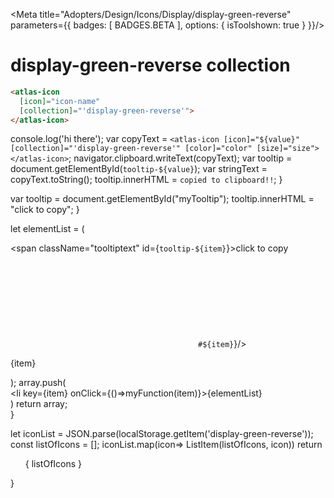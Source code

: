 
<Meta title="Adopters/Design/Icons/Display/display-green-reverse" parameters={{ badges: [ BADGES.BETA ], options: { isToolshown: true } }}/>

# display-green-reverse collection

```html
<atlas-icon 
  [icon]="icon-name"  
  [collection]="'display-green-reverse'">
</atlas-icon>

```

<style>
{`
/* NOTE: This css is generated by Nucleo */
ul {
  display: flex;
  flex-wrap: wrap;
  justify-content: center;
  padding-left: 0;
}

ul li {
  border-radius: .4em;
  transition: background-color .2s;
  user-select: none;
  overflow: hidden;
  text-align: center;
  padding: 2em 1em 1em;
}

ul li:hover {
  background: hsla(0, 0%, 0%, 0.05);
  cursor: pointer;
}

ul p {
  display: block;
  font-size: 0.75rem;
  color: hsla(0, 0%, 0%, 0.5);
  user-select: text;
  cursor: pointer;
  max-width: 6rem;
  padding: 8px 0 4px;
}

ul p::selection {
  background: hsl(230, 93%, 66%);
  color: #fff;
}

ul p::-moz-selection {
  background: hsl(230, 93%, 66%);
  color: #fff;
}

.svg-wrapper {
  font-size: 32px;
}

.svg-wrapper svg {
  display: block;
  margin: 0 auto 10px;
}

/* --------------------------------

Icons

-------------------------------- */

:root {
  --icon-color-primary: inherit;
  --icon-color-secondary: currentColor;
}

.icon {
  display: inline-block;
  color: var(--icon-color-primary); /* icon primary color */
  height: 1em;
  width: 1em;
  line-height: 1;
  flex-shrink: 0;
  max-width: initial;
}

.icon use {
  /* icon secondary color */
  fill: var(--icon-color-secondary);
  stroke: var(--icon-color-secondary);
}

.css-122ju8q {
    padding: 0;
}

.icon-name {
    font-size: 12px;
}

/* --------------------------------

Caps/Corners

-------------------------------- */

.icon use {
  --icon-stroke-linecap-butt: butt;
  stroke-miterlimit: 10;
  stroke-linecap: square;
  stroke-linejoin: miter;
}

.stroke-round use {
  --icon-stroke-linecap-butt: round;
  stroke-linecap: round;
  stroke-linejoin: round;
}

/* --------------------------------

Tooltip

-------------------------------- */

.tooltip {
  position: relative;
  display: inline-block;
}

.tooltip .tooltiptext {
  visibility: hidden;
  width: 100%;
  background-color: #f6f9fc;
  color: #242323;
  text-align: center;
  padding: 3px;
  position: absolute;
  z-index: 1;
  bottom: 84%;
  left: 50%;
  margin-left: -75px;
  opacity: 0;
  transition: opacity 0.3s;
  font-size: 11px;
  justify-content: center;
  display: flex;
  align-items: center;
}

.tooltip:hover .tooltiptext {
  visibility: visible;
  opacity: 1;
}
    
    `}
</style>


  console.log('hi there');
  var copyText = `<atlas-icon [icon]="${value}" [collection]="'display-green-reverse'" [color]="color" [size]="size"></atlas-icon>`;
  navigator.clipboard.writeText(copyText);
  var tooltip = document.getElementById(`tooltip-${value}`);
  var stringText = copyText.toString();
  tooltip.innerHTML = `copied to clipboard!!`;
}

  var tooltip = document.getElementById("myTooltip");
  tooltip.innerHTML = "click to copy";
}

  let elementList = (
      <div>
          <span className="tooltiptext" id={`tooltip-${item}`}>click to copy</span>
          <div className="svg-wrapper">
          <svg className="icon">
            <use href={`#${item}`}/>
          </svg>
          </div>
          <p  data-folder="">
          {item}
          </p> 
      </div>
  );
  array.push( <div className="tooltip" key={item}><li key={item} onClick={()=>myFunction(item)}>{elementList}</li></div>)
  return array;   
}

  let iconList = JSON.parse(localStorage.getItem('display-green-reverse'));
  const listOfIcons = [];
  iconList.map(icon=> ListItem(listOfIcons, icon))
  return <ul>{ listOfIcons }</ul>
}

<Base/>
<svg xmlns="http://www.w3.org/2000/svg">
  <defs>
    <symbol id="wheelchair-green-reverse" fill="none" viewBox="0 0 32 32">
      <path fill="#275D38" d="M9 6H5a1 1 0 0 1 0-2h3a1 1 0 0 1 1 1v1Zm16 13h-7a1 1 0 0 1-1-1v-1h8a1 1 0 0 1 0 2Zm-4-7H8a1 1 0 0 1-1-1v-1h14a1 1 0 0 1 0 2Z"/>
      <path fill="#275D38" d="M9 5v10H7V4h1a1 1 0 0 1 1 1Zm13 6v7a1 1 0 0 1-2 0v-8h1a1 1 0 0 1 1 1Z"/>
      <path fill="#fff" d="M11.5 13a7.5 7.5 0 1 0 0 15 7.5 7.5 0 0 0 0-15Zm0 13a5.5 5.5 0 1 1 5.5-5.5 5.51 5.51 0 0 1-5.5 5.5Z"/>
      <path fill="#fff" d="M11.5 22a1.5 1.5 0 1 0 0-3 1.5 1.5 0 0 0 0 3ZM19 9h-7a1 1 0 0 0-1 1h9a1 1 0 0 0-1-1Z"/>
      <path fill="#00AC41" d="M20 10h-9v2h9v-2Z"/>
      <path fill="#275D38" d="M25 24a1 1 0 0 1 1 1v-7a1 1 0 0 0-1-1h-1v8a1 1 0 0 1 1-1Zm-.71 1.71Z"/>
      <path fill="#fff" d="M24 22.17a3 3 0 1 0 2 0V25a1 1 0 0 1-2 0v-2.83Z"/>
      <path fill="#00AC41" d="M25 24a1 1 0 0 1 1 1v-2.83a3 3 0 0 0-2 0V25a1 1 0 0 1 1-1Zm-.71 1.71Z"/>
    </symbol>
    <symbol id="watch-2-green-reverse" fill="none" viewBox="0 0 32 32">
      <path fill="#275D38" d="M25 18h-3v-4h3a1 1 0 0 1 1 1v2a1 1 0 0 1-1 1Z"/>
      <path fill="#275D38" d="M22 25H8a2 2 0 0 1-2-2V9a2 2 0 0 1 2-2h14a2 2 0 0 1 2 2v14a2 2 0 0 1-2 2Z"/>
      <path fill="#fff" d="M22 23H8V9h14v14ZM20 2H10L8.57 7h12.86L20 2Z"/>
      <path fill="#00AC41" d="M21.43 7H8.57L8 9h14l-.57-2Z"/>
      <path fill="#fff" d="M21.43 25H8.57L10 30h10l1.43-5Z"/>
      <path fill="#00AC41" d="M22 23H8l.57 2h12.86l.57-2Z"/>
    </symbol>
    <symbol id="watch-1-green-reverse" fill="none" viewBox="0 0 32 32">
      <path fill="#fff" d="M21 2H11a2 2 0 0 0-2 2v4.86a10 10 0 0 1 14 0V4a2 2 0 0 0-2-2ZM9 23.14V28a2 2 0 0 0 2 2h10a2 2 0 0 0 2-2v-4.86a10 10 0 0 1-14 0Z"/>
      <path fill="#275D38" d="M23 8.86V13H9V8.86a10 10 0 0 0 0 14.28V19h14v4.14a10 10 0 0 0 0-14.28Z"/>
      <path fill="#00AC41" d="M16 6a10 10 0 0 0-7 2.86V13h14V8.86A10 10 0 0 0 16 6Zm7 13H9v4.14a10 10 0 0 0 14 0V19Z"/>
      <path fill="#fff" d="M16 24a8 8 0 1 0 0-16 8 8 0 0 0 0 16Z"/>
      <path fill="#275D38" d="M18.5 20a1.5 1.5 0 1 0 0-3 1.5 1.5 0 0 0 0 3Z"/>
    </symbol>
    <symbol id="wallet-green-reverse" fill="none" viewBox="0 0 32 32">
      <path fill="#fff" d="M7 5h16v9H7V5Z"/>
      <path fill="#ADDFB3" d="M6 4v20h18V4H6Zm16 18H8V6h14v16Z"/>
      <path fill="#00AC41" d="M15 8a4 4 0 0 0-4 4h8a4 4 0 0 0-4-4Zm-3-2H8v4a4 4 0 0 0 4-4Z"/>
      <path fill="#275D38" d="M11.45 4H6v5.45A4 4 0 0 0 8 10V6h4a4 4 0 0 0-.55-2Z"/>
      <path fill="#00AC41" d="M22 6h-4a4 4 0 0 0 4 4V6Z"/>
      <path fill="#275D38" d="M24 4h-5.45A4 4 0 0 0 18 6h4v4a4 4 0 0 0 2-.55V4Z"/>
      <path fill="#fff" d="M24 28H6a2 2 0 0 1-2-2V14a2 2 0 0 1 2-2h18a2 2 0 0 1 2 2v12a2 2 0 0 1-2 2Z"/>
      <path fill="#275D38" d="M28 16h-2v8h2v-8Z"/>
      <path fill="#00AC41" d="M26 16h-3a4 4 0 1 0 0 8h3v-8Z"/>
      <path fill="#fff" d="M23 22a2 2 0 1 0 0-4 2 2 0 0 0 0 4Z"/>
    </symbol>
    <symbol id="video-green-reverse" fill="none" viewBox="0 0 32 32">
      <path fill="#275D38" d="m22 12.4-2 .6v6l2 .6 8 2.4V10l-8 2.4Z"/>
      <path fill="#fff" d="M20 6H4a2 2 0 0 0-2 2v16a2 2 0 0 0 2 2h16a2 2 0 0 0 2-2V8a2 2 0 0 0-2-2Z"/>
      <path fill="#00AC41" d="M20 13v6l2 .6v-7.2l-2 .6Z"/>
    </symbol>
    <symbol id="upload-green-reverse" fill="none" viewBox="0 0 32 32">
      <path fill="#275D38" d="M18 9h3l-5-5-5 5h3v15h4V9Z"/>
      <path fill="#fff" d="M21 21v3H11v-3H4v7h24v-7h-7Z"/>
      <path fill="#00AC41" d="M14 24h4v4h-4v-4Z"/>
    </symbol>
    <symbol id="unlock-green-reverse" fill="none" viewBox="0 0 32 32">
      <path fill="#275D38" d="M16 2a7 7 0 0 0-7 7v5h2V9a5 5 0 0 1 10 0v1h2V9a7 7 0 0 0-7-7Z"/>
      <path fill="#fff" d="M28 28H4V12h24v16Z"/>
      <path fill="#00AC41" d="M16 16a2 2 0 0 0-2 2 2 2 0 0 0 1 1.72V23a1 1 0 0 0 2 0v-3.28A2 2 0 0 0 18 18a2 2 0 0 0-2-2Zm-5-4H9v2h2v-2Z"/>
    </symbol>
    <symbol id="umbrella-green-reverse" fill="none" viewBox="0 0 32 32">
      <path fill="#fff" d="M15 4.05A12 12 0 0 0 4 16h11V4.05Zm2 0V16h11A12 12 0 0 0 17 4.05Z"/>
      <path fill="#275D38" d="M16 2a1 1 0 0 0-1 1v24a1 1 0 0 1-2 0h-2a3 3 0 0 0 6 0V3a1 1 0 0 0-1-1Z"/>
      <path fill="#00AC41" d="M16 4h-1v12h2V4.05h-1"/>
    </symbol>
    <symbol id="truck-green-reverse" fill="none" viewBox="0 0 32 32">
      <path fill="#fff" d="M27 11h-6v8h-2v4h4.05A2.5 2.5 0 0 1 28 23h2v-6l-3-6Z"/>
      <path fill="#fff" d="M23 20h5v3h-5v-3Z"/>
      <path fill="#275D38" d="M19 6H2v13h17V6Z"/>
      <path fill="#00AC41" d="M19 19H2v4h4.05A2.5 2.5 0 0 1 11 23h8v-4Z"/>
      <path fill="#00AC41" d="M6 19h6v4H6v-4Z"/>
      <path fill="#275D38" d="M11 23H6.05a2.73 2.73 0 0 0 0 .5A2.5 2.5 0 1 0 11 23Z"/>
      <path fill="#ADDFB3" d="M8.5 21a2.5 2.5 0 0 0-2.45 2H11a2.5 2.5 0 0 0-2.5-2Z"/>
      <path fill="#275D38" d="M28 23h-4.9a2.5 2.5 0 1 0 4.9 0Z"/>
      <path fill="#00AC41" d="M25.5 21a2.5 2.5 0 0 0-2.45 2H28a2.5 2.5 0 0 0-2.45-2"/>
    </symbol>
    <symbol id="trophy-green-reverse" fill="none" viewBox="0 0 32 32">
      <path fill="#fff" d="M24 6V4H8v2H4v6a5 5 0 0 0 5 5h.77a7.999 7.999 0 0 0 12.47 0H23a5 5 0 0 0 5-5V6h-4ZM6 12V8h2v4a7.89 7.89 0 0 0 .58 3A3 3 0 0 1 6 12Zm20 0a3 3 0 0 1-2.58 3 7.88 7.88 0 0 0 .58-3V8h2v4Z"/>
      <path fill="#275D38" d="M21 26a2 2 0 0 0-2-2h-2v-6h-2v6h-2a2 2 0 0 0-2 2H8v2h16v-2h-3Z"/>
      <path fill="#00AC41" d="M15 18v1.93c.331.048.665.072 1 .07.335.002.669-.021 1-.07V18h-2Zm-4.01 8h10v2h-10v-2Z"/>
    </symbol>
    <symbol id="trees-green-reverse" fill="none" viewBox="0 0 32 32">
      <path fill="#fff" d="M19 23.94h-2V28h2v-4.06Z"/>
      <path fill="#275D38" d="M18 4a10 10 0 0 0-9.85 8.29 6 6 0 0 1 5.3 10.61 9.93 9.93 0 0 0 3.55 1V20h2v3.94A10 10 0 0 0 18 4Z"/>
      <path fill="#00AC41" d="M19 20h-2v3.94h2V20Z"/>
      <path fill="#fff" d="M11 23.91a6.288 6.288 0 0 1-2 0V28h2v-4.09Z"/>
      <path fill="#275D38" d="M8.15 12.28A6 6 0 0 0 9 23.91V22h2v1.91a6 6 0 0 0 2.45-1 10 10 0 0 1-5.3-10.62"/>
      <path fill="#00AC41" d="M10 12a5.92 5.92 0 0 0-1.85.29 10 10 0 0 0 5.3 10.62A6 6 0 0 0 10 12Zm1 10H9v1.91a6.288 6.288 0 0 0 2 0V22Z"/>
    </symbol>
    <symbol id="trash-green-reverse" fill="none" viewBox="0 0 32 32">
      <path fill="#275D38" d="M20 8V6a4 4 0 1 0-8 0v2h2V6a2 2 0 1 1 4 0v2h2Z"/>
      <path fill="#fff" d="M22 30H10a2 2 0 0 1-2-2V6h16v22a2 2 0 0 1-2 2Z"/>
      <path fill="#275D38" d="M12 6H6v4h2V6h4Zm14 0h-2v4h2V6Z"/>
      <path fill="#00AC41" d="M24 6H8v4h16V6Z"/>
    </symbol>
    <symbol id="time-forward-green-reverse" fill="none" viewBox="0 0 32 32">
      <path fill="#fff" d="M24.49 7.51A12 12 0 1 0 28 16a1 1 0 0 0-2 0 10 10 0 1 1-2.93-7.07 1.003 1.003 0 1 0 1.42-1.42Z"/>
      <path fill="#fff" d="M19 10h6V4h-2v4h-4v2Z"/>
      <path fill="#275D38" d="M17 17h-2 2Zm0-8h-2v6h2V9Zm-2 6h-4v2h4v-2Z"/>
      <path fill="#ADDFB3" d="M17 15h-2v2h2v-2Z"/>
    </symbol>
    <symbol id="target-green-reverse" fill="none" viewBox="0 0 32 32">
      <path fill="#fff" d="M16 4a12 12 0 1 0 0 24 12 12 0 0 0 0-24Zm0 22a10 10 0 1 1 0-20 10 10 0 0 1 0 20Z"/>
      <path fill="#fff" d="M16 9a7 7 0 1 0 0 14 7 7 0 0 0 0-14Zm0 12a4.999 4.999 0 1 1 0-9.998A4.999 4.999 0 0 1 16 21Z"/>
      <path fill="#fff" d="M18 16a2 2 0 1 1-4 0 2 2 0 0 1 4 0Z"/>
      <path fill="#275D38" d="m25 4-2.15 2.15a11.88 11.88 0 0 1 3 3L28 7h-3V4Z"/>
      <path fill="#00AC41" d="M22.85 6.15 22 7v1a9.999 9.999 0 0 1 2 2h1l.85-.85a11.88 11.88 0 0 0-3-3Z"/>
      <path fill="#275D38" d="M22 8v.59l-1.81 1.8a7.082 7.082 0 0 1 1.42 1.42L23.42 10H24a9.998 9.998 0 0 0-2-2Z"/>
      <path fill="#00AC41" d="m20.19 10.39-1.43 1.44c.56.37 1.04.85 1.41 1.41l1.44-1.43a7.08 7.08 0 0 0-1.42-1.42Z"/>
      <path fill="#275D38" d="m18.76 11.83-2.25 2.25a2 2 0 0 1 1.42 1.41l2.24-2.25a5 5 0 0 0-1.41-1.41Z"/>
      <path fill="#00AC41" d="m16.51 14.08-.51.51-.71.7.71.71.71.71.7-.71.52-.51a2 2 0 0 0-1.42-1.41Z"/>
    </symbol>
    <symbol id="tap-green-reverse" fill="none" viewBox="0 0 32 32">
      <path fill="#275D38" d="M26 20h-4v-.42A2.59 2.59 0 0 0 19.42 17H16v-4h3.42A6.59 6.59 0 0 1 26 19.58V20Z"/>
      <path fill="#fff" d="M16.5 3h-2.78a2 2 0 0 0-3.44 0H7.5a1.5 1.5 0 0 0 0 3H11V4h2v2h3.5a1.5 1.5 0 0 0 0-3Z"/>
      <path fill="#275D38" d="M16 26v2H8v-2a2.09 2.09 0 0 0-2 2.1V30h12v-1.9a2.09 2.09 0 0 0-2-2.1Z"/>
      <path fill="#fff" d="M15.9 26h.1V11.82a3.84 3.84 0 0 0-3-3.68V10h-2V8.14a3.84 3.84 0 0 0-3 3.68V26h7.9Z"/>
      <path fill="#009DE0" d="M16 28v-2H8v2h8Z"/>
      <path fill="#00AC41" d="M16 28v-2H8v2h8ZM13 8.14V6h-2v2.14A4.09 4.09 0 0 1 12 8a4.09 4.09 0 0 1 1 .14Z"/>
      <path fill="#009DE0" d="M11 5.72V6h1a2 2 0 0 1-1-.28ZM12 6h1v-.28A2 2 0 0 1 12 6Z"/>
      <path fill="#009DE0" d="M13 4h-2v1.72a1.93 1.93 0 0 0 2 0V4Z"/>
      <path fill="#275D38" d="M11 4v2h2V4h-2Z"/>
      <path fill="#009DE0" d="M13 10V8.14A4.09 4.09 0 0 0 12 8a4.09 4.09 0 0 0-1 .14V10h2Z"/>
      <path fill="#275D38" d="M13 10V8.14A4.09 4.09 0 0 0 12 8a4.09 4.09 0 0 0-1 .14V10h2Z"/>
      <path fill="#00AC41" d="M12 13h4v4h-4v-4Z"/>
    </symbol>
    <symbol id="support-green-reverse" fill="none" viewBox="0 0 32 32">
      <path fill="#fff" d="M10 11a6 6 0 1 0 0 12V11Zm12 0a6 6 0 1 1 0 12V11Z"/>
      <path fill="#275D38" d="M24 27h-8v-2h8V14a8 8 0 0 0-8.53-8A8.18 8.18 0 0 0 8 14.31V15H6v-.69A10.18 10.18 0 0 1 15.34 4a9.92 9.92 0 0 1 7.5 2.68A10.06 10.06 0 0 1 26 14v11a2 2 0 0 1-2 2Z"/>
      <path fill="#00AC41" d="M6 14.31V15h2v-.69a8.59 8.59 0 0 1 .59-3.14 6.001 6.001 0 0 0-2.41 1.2c-.12.64-.181 1.29-.18 1.94Zm19.86-1.9a6.092 6.092 0 0 0-2.37-1.22A8 8 0 0 1 24 14v8.65a5.87 5.87 0 0 0 2-1.19V14a10.434 10.434 0 0 0-.14-1.59Z"/>
      <path fill="#fff" d="M16 28a2 2 0 1 0 0-4 2 2 0 0 0 0 4Z"/>
    </symbol>
    <symbol id="pin-green-reverse" fill="none" viewBox="0 0 32 32">
      <path fill="#275D38" d="M18.87 20.91a5 5 0 1 0-5.74 8.189 5 5 0 0 0 5.74-8.189Z"/>
      <path fill="#fff" d="M16 2a8 8 0 0 0-8 8c0 2.63 2.84 7.45 5.13 10.91C14.69 23.27 16 25 16 25s1.31-1.73 2.87-4.09C21.16 17.45 24 12.63 24 10a8 8 0 0 0-8-8Z"/>
      <path fill="#00AC41" d="M18.87 20.91a5 5 0 0 0-5.74 0C14.69 23.27 16 25 16 25s1.31-1.73 2.87-4.09Z"/>
      <path fill="#275D38" d="M16 14a4 4 0 1 0 0-8 4 4 0 0 0 0 8Z"/>
    </symbol>
    <symbol id="piggy-bank-green-reverse" fill="none" viewBox="0 0 32 32">
      <path fill="#fff" d="M9.5 12a2.5 2.5 0 0 0 0-5H7v2.5A2.5 2.5 0 0 0 9.5 12Z"/>
      <path fill="#fff" d="M19 7.51A9 9 0 1 0 25 16a9.05 9.05 0 0 0-6-8.49ZM18 11h-4a1 1 0 0 1-1-1 1 1 0 0 1 .81-1A.58.58 0 0 1 14 9h4a.58.58 0 0 1 .19 0 1 1 0 0 1 .81 1 1 1 0 0 1-1 1Z"/>
      <path fill="#275D38" d="M16 4a3 3 0 0 0-3 3c.001.171.018.342.05.51a3 3 0 0 0 1.756 2.192A3 3 0 0 0 18.19 9 3 3 0 0 0 19 7.51 2.84 2.84 0 0 0 19 7a3 3 0 0 0-3-3Z"/>
      <path fill="#00AC41" d="M14 9h4a.58.58 0 0 1 .19 0A3 3 0 0 0 19 7.51a8.79 8.79 0 0 0-5.9 0A3 3 0 0 0 13.81 9 .58.58 0 0 1 14 9Z"/>
      <path fill="#fff" d="M8 15H5a1 1 0 0 0-1 1v3a1 1 0 0 0 1 1h3a1 1 0 0 0 1-1v-3a1 1 0 0 0-1-1Z"/>
      <path fill="#275D38" d="M10 16a1 1 0 1 0 0-2 1 1 0 0 0 0 2Z"/>
      <path fill="#fff" d="M10 26.5a1.5 1.5 0 0 0 3 0v-4a1.5 1.5 0 0 0-3 0v4Zm9 0a1.5 1.5 0 0 0 3 0v-4a1.5 1.5 0 0 0-3 0v4Z"/>
      <path fill="#fff" d="M25 18a1 1 0 0 1 0-2 1 1 0 0 0 1-1 1 1 0 0 1 2 0 3 3 0 0 1-3 3Z" />
    </symbol>
    <symbol id="squares-green-reverse" fill="none" viewBox="0 0 32 32">
      <path fill="#275D38" d="M28 20H12V4h16v16Z"/>
      <path fill="#fff" d="M12 12H4v16h16v-8h-8v-8Z"/>
      <path fill="#00AC41" d="M20 12h-8v8h8v-8Z"/>
    </symbol>
    <symbol id="people-green-reverse" fill="none" viewBox="0 0 32 32">
      <path fill="#275D38" d="M21.48 17A6.45 6.45 0 0 0 16 20a6.31 6.31 0 0 1 1 3.44V28h11v-4.55A6.49 6.49 0 0 0 21.48 17Z"/>
      <path fill="#275D38" d="M21.5 4A6.49 6.49 0 0 0 16 7a6.52 6.52 0 0 1 0 7 6.5 6.5 0 1 0 5.5-10Z"/>
      <path fill="#fff" d="M10.48 17A6.45 6.45 0 0 0 4 23.45V28h11v-4.55A6.38 6.38 0 0 1 16 20a6.51 6.51 0 0 0-5.51-3"/>
      <path fill="#00AC41" d="M16 20a6.38 6.38 0 0 0-1 3.44V28h2v-4.55A6.31 6.31 0 0 0 16 20Z"/>
      <path fill="#fff" d="M10.5 4A6.5 6.5 0 1 0 16 14a6.52 6.52 0 0 1 0-7 6.49 6.49 0 0 0-5.5-3Z"/>
      <path fill="#00AC41" d="M16 7a6.52 6.52 0 0 0 0 7 6.52 6.52 0 0 0 0-7Z"/>
    </symbol>
    <symbol id="sunbrella-green-reverse" fill="none" viewBox="0 0 32 32">
      <path fill="#fff" d="M16 6A12 12 0 0 0 4 18h24A12 12 0 0 0 16 6Z"/>
      <path fill="#275D38" d="M17 18h-2v10h2V18Zm0-14h-2v2h2V4Z"/>
      <path fill="#275D38" d="M12 26h8v2h-8v-2Z"/>
      <path fill="#00AC41" d="M22 18a15.001 15.001 0 0 0-5-11.16V6h-2v.8A15 15 0 0 0 10 18h12Z"/>
      <path fill="#00470F" d="M16 6c-.35.26-.68.53-1 .82V18h2V6.84c-.32-.29-.65-.56-1-.82"/>
    </symbol>
    <symbol id="sofa-green-reverse" fill="none" viewBox="0 0 32 32">
      <path fill="#275D38" d="M28 16v3H4v-3c-1.1 0-2-2-2-2v9h3v-2h2v2h18v-2h2v2h3v-9s-.9 2-2 2Z"/>
      <path fill="#fff" d="M5 23h2v3H5v-3Z"/>
      <path fill="#009DE0" d="M5 21h2v2H5v-2Z"/>
      <path fill="#00AC41" d="M5 21h2v2H5v-2Z"/>
      <path fill="#fff" d="M25 23h2v3h-2v-3Z"/>
      <path fill="#009DE0" d="M25 21h2v2h-2v-2Z"/>
      <path fill="#00AC41" d="M25 21h2v2h-2v-2Z"/>
      <path fill="#275D38" d="M6 14h20a2 2 0 0 1 2-2v-2a4 4 0 0 0-4-4H8a4 4 0 0 0-4 4v2a2 2 0 0 1 2 2Z"/>
      <path fill="#009DE0" d="M26 14H6a2 2 0 0 1-2 2v3h24v-3a2 2 0 0 1-2-2Z"/>
      <path fill="#00AC41" d="M26 14H6a2 2 0 0 1-2 2v3h24v-3a2 2 0 0 1-2-2ZM6 14a2 2 0 0 0-2-2v2h2Z"/>
      <path fill="#00AC41" d="M6 14H4v2a2 2 0 0 0 2-2Z"/>
      <path fill="#fff" d="M4 12a2 2 0 1 0 0 4 2 2 0 0 0 0-4Z"/>
      <path fill="#00AC41" d="M26 14h2v-2a2 2 0 0 0-2 2Zm0 0a2 2 0 0 0 2 2v-2h-2Z"/>
      <path fill="#fff" d="M28 12a2 2 0 1 0 0 4 2 2 0 0 0 0-4Z"/>
    </symbol>
    <symbol id="sliders-green-reverse" fill="none" viewBox="0 0 32 32">
      <path fill="#fff" d="M30 24H2v-2h28v2Zm0-7H2v-2h28v2Zm0-7H2V8h28v2Z"/>
      <path fill="#275D38" d="M13.83 10H8.17a3 3 0 0 0 5.66 0ZM11 6a3 3 0 0 0-2.83 2h5.66A3 3 0 0 0 11 6Z"/>
      <path fill="#00AC41" d="M13.83 8H8.17a3 3 0 0 0 0 2h5.66a3 3 0 0 0 0-2Z"/>
      <path fill="#fff" d="M11 10a1 1 0 1 0 0-2 1 1 0 0 0 0 2Z"/>
      <path fill="#275D38" d="M23.83 17h-5.66a3 3 0 0 0 5.66 0ZM21 13a3 3 0 0 0-2.83 2h5.66A3 3 0 0 0 21 13Z"/>
      <path fill="#00AC41" d="M23.83 15h-5.66a3 3 0 0 0 0 2h5.66a3 3 0 0 0 0-2Z"/>
      <path fill="#275D38" d="M13.83 24H8.17a3 3 0 0 0 5.66 0ZM11 20a3 3 0 0 0-2.83 2h5.66A3 3 0 0 0 11 20Z"/>
      <path fill="#00AC41" d="M13.83 22H8.17a3 3 0 0 0 0 2h5.66a3 3 0 0 0 0-2Z"/>
      <path fill="#fff" d="M21 17a1 1 0 1 0 0-2 1 1 0 0 0 0 2Zm-10 7a1 1 0 1 0 0-2 1 1 0 0 0 0 2Z"/>
    </symbol>
    <symbol id="ipad-energy-green-reverse" fill="none" viewBox="0 0 32 32">
      <path fill="#fff" d="M25 30H7a1 1 0 0 1-1-1V3a1 1 0 0 1 1-1h18a1 1 0 0 1 1 1v26a1 1 0 0 1-1 1Z"/>
      <path fill="#275D38" d="M8 4h16v22H8V4Z"/>
      <path fill="#00AC41" d="M11 14h5v7l-5-7Zm10 2h-5V9l5 7Zm-6 12a1 1 0 1 1 2 0 1 1 0 0 1-2 0Z"/>
    </symbol>
    <symbol id="letter-green-reverse" fill="none" viewBox="0 0 32 32">
      <path fill="#fff" d="M6 4v18h20V4H6Z"/>
      <path fill="#275D38" d="M8 6h8v2H8V6Zm0 4h4v2H8v-2Zm14.5-1a1.5 1.5 0 1 0 0-3 1.5 1.5 0 0 0 0 3Z"/>
      <path fill="#fff" d="m8.5 16-.5-.33V16h.5ZM24 20v-2h-3.5l-3 2H24ZM8 18v2h6.5l-3-2H8Z"/>
      <path fill="#275D38" d="m23.5 16 .5-.33V14H8v1.67l.5.33h15Z"/>
      <path fill="#fff" d="m8.5 16-.5-.33.5.33ZM24 20v-2h-3.5l-3 2H24ZM8 18v2h6.5l-3-2H8Z"/>
      <path fill="#275D38" d="M14.5 20h3l3-2h-9l3 2Z"/>
      <path fill="#ADDFB3" d="m28 13-2-1.17v2.5l-2 1.34-.5.33-3 2-3 2-1.5 1-1.5-1-3-2-3-2-.5-.33-2-1.34v-2.5L4 13v15h24V13Z"/>
      <path fill="#00AC41" d="M24 20v-2h-3.5l-3 2H24ZM8 18v2h6.5l-3-2H8Z"/>
      <path fill="#fff" d="m24 15.67-.5.33.5-.33Z"/>
      <path fill="#00AC41" d="M24 16v-.33l-.5.33h.5ZM8.5 16l-.5-.33V16h.5Z"/>
    </symbol>
    <symbol id="scooter-green-reverse" fill="none" viewBox="0 0 32 32">
      <path fill="#275D38" d="M18 8h-2a1 1 0 1 1 0-2h2v2Zm-4 5H6a2 2 0 0 1 2-2h4a2 2 0 0 1 2 2ZM9 23H3a3 3 0 0 0 6 0Zm20 0h-6a3 3 0 0 0 6 0Z"/>
      <path fill="#fff" d="M18 6v2a3 3 0 0 1 3 3v10h-7a3 3 0 0 1 0-6v-2H6a2 2 0 0 0-2 2v4.56A4 4 0 0 0 2 23h1a3 3 0 0 1 6 0h14a3 3 0 0 1 6 0h1a4 4 0 0 0-2.57-3.72L26 10h-3.1A5 5 0 0 0 18 6Z"/>
      <path fill="#00AC41" d="M14 13H6h8Zm-8 7a3 3 0 0 0-3 3h6a3 3 0 0 0-3-3Zm20 0a3 3 0 0 0-3 3h6a3 3 0 0 0-3-3Z"/>
      <path fill="#fff" d="M25 9h-1.5a1.5 1.5 0 0 1 0-3H25v3Z"/>
      <path fill="#275D38" d="M26 6h-2 1v3h-1 2V6Z"/>
      <path fill="#00AC41" d="M25 6h-1v3h1V6Z"/>
    </symbol>
    <symbol id="scissors-green-reverse" fill="none" viewBox="0 0 32 32">
      <path fill="#275D38" d="M13.69 21.31v-.16a5 5 0 0 0-3-2.84 5.05 5.05 0 1 0 3 3ZM9 26a3 3 0 0 1 0-6h.08A3 3 0 0 1 9 26Zm14-8a5 5 0 0 0-1.69.31 5.001 5.001 0 0 0-2.95 2.84c0 .05 0 .1-.05.15A5 5 0 1 0 23 18Zm0 8a3 3 0 1 1 0-5.999A3 3 0 0 1 23 26Z"/>
      <path fill="#00AC41" d="M10.69 18.31 9 20h.08A3 3 0 0 1 12 23l1.69-1.69v-.16a5 5 0 0 0-3-2.84ZM20 23a3 3 0 0 1 3-3l-1.69-1.69a5 5 0 0 0-2.95 2.84c0 .05 0 .1-.05.15L20 23Z"/>
      <path fill="#fff" d="M27.38 4.62a2.12 2.12 0 0 0-3 0L16 13l-3 3-2.31 2.31a5.001 5.001 0 0 1 3 2.84v.16L16 19l3-3 8.38-8.38a2.12 2.12 0 0 0 0-3Z"/>
      <path fill="#fff" d="M21.31 18.31 19 16l-3-3-8.38-8.38a2.121 2.121 0 1 0-3 3L13 16l3 3 2.31 2.31s0-.1.05-.15a5 5 0 0 1 2.95-2.84v-.01Z"/>
      <path fill="#00AC41" d="m13 16 2.997-2.998L18.996 16l-2.999 2.998L13 16Z"/>
    </symbol>
    <symbol id="scales-balance-green-reverse" fill="none" viewBox="0 0 32 32">
      <path fill="#fff" d="M4 26h24v2H4v-2Z"/>
      <path fill="#fff" d="M15 28V4h2v24h-2Z"/>
      <path fill="#00AC41" d="M15 26h2v2h-2v-2Z"/>
      <path fill="#275D38" d="M14 18a5 5 0 1 1-10 0h10Zm14-3a5 5 0 1 1-10 0h10Z"/>
      <path fill="#fff" d="M24 6H8v14h2V8h12v9h2V6Z"/>
      <path fill="#00AC41" d="M15 6h2v2h-2V6ZM8 18h2v2H8v-2Zm14-3h2v2h-2v-2Z"/>
    </symbol>
    <symbol id="safety-green-reverse" fill="none" viewBox="0 0 32 32">
      <path fill="#275D38" d="M12 18v-2h8v2h-8Zm0-4v-2h8v2h-8Zm0-4V8h8v2h-8Zm9-6a1 1 0 0 0-1 1v1h-8V5a1 1 0 0 0-2 0v14a3 3 0 0 0 2 2.79V20h8v1.8a3 3 0 0 0 2-2.75V5a1 1 0 0 0-1-1Z"/>
      <path fill="#fff" d="M16.17 20h-.34A3 3 0 0 1 12 21.8v.2h8v-.2c-.32.123-.658.19-1 .2a3 3 0 0 1-2.83-2ZM28 19a3 3 0 0 1-6 0v7h-2v-2h-8v2h-2v-7a3 3 0 0 1-6 0v9h24v-9Z"/>
      <path fill="#00AC41" d="M10 19v7h2v-2h8v2h2v-6.95a3 3 0 0 1-2 2.75v.2h-8v-.2a3 3 0 0 1-2-2.8Zm6 0a3.14 3.14 0 0 1-.17 1h.34a3.14 3.14 0 0 1-.17-1Z"/>
    </symbol>
    <symbol id="root-vegetable-green-reverse" fill="none" viewBox="0 0 32 32">
      <path fill="#275D38" d="M15 9h2v12h-2V9Zm1-1a3 3 0 1 0 0-6 3 3 0 0 0 0 6Z"/>
      <path fill="#275D38" d="M20 9a4 4 0 1 1-8 0 4 4 0 0 1 8 0Zm3-2a2 2 0 1 0 0-4 2 2 0 0 0 0 4Z"/>
      <path fill="#275D38" d="M26 9a3 3 0 1 1-5.999 0A3 3 0 0 1 26 9ZM9 7a2 2 0 1 0 0-4 2 2 0 0 0 0 4Z"/>
      <path fill="#275D38" d="M12 9a3 3 0 1 1-5.999 0A3 3 0 0 1 12 9Z"/>
      <path fill="#fff" d="M22 23c0 3.31-6 7-6 7s-6-3.69-6-7 2.69-5 6-5 6 1.69 6 5Z"/>
      <path fill="#00AC41" d="M17 9h-2v3.87a3.91 3.91 0 0 0 2 0V9Zm-1 9c-.34 0-.67 0-1 .05V21h2v-2.95c-.33 0-.66-.05-1-.05Z"/>
      <path fill="#275D38" d="M21.43 11.56a5.999 5.999 0 0 1-1.19 1.68A5.91 5.91 0 0 1 17 14.92v2a8 8 0 0 0 6.43-5 3 3 0 0 1-2-.41"/>
      <path fill="#00AC41" d="M24 9h-2a5.93 5.93 0 0 1-.57 2.56 3 3 0 0 0 2 .41A7.929 7.929 0 0 0 24 9Z"/>
      <path fill="#275D38" d="M10.57 11.56a3 3 0 0 1-2 .41 8 8 0 0 0 6.43 5v-2a5.91 5.91 0 0 1-3.24-1.68 6.002 6.002 0 0 1-1.19-1.68"/>
      <path fill="#00AC41" d="M10 9H8a7.93 7.93 0 0 0 .57 3 3 3 0 0 0 2-.41A5.93 5.93 0 0 1 10 9Zm7 5.92a6.288 6.288 0 0 1-2 0v2c.664.08 1.336.08 2 0v-2Z"/>
    </symbol>
    <symbol id="rocket-green-reverse" fill="none" viewBox="0 0 32 32">
      <path fill="#fff" d="M24 23h-1v-5.2a1.79 1.79 0 0 0-1.77-1.8H10.81A1.788 1.788 0 0 0 9 17.79V23H8a2 2 0 0 0-2 2v3h20v-3a2 2 0 0 0-2-2Z"/>
      <path fill="#ADDFB3" d="M20 11.58V9.1C20 4.75 16 2 16 2s-4 2.75-4 7.1V28h8V11.58Z"/>
      <path fill="#275D38" d="M12 27.99H9V30h6v-2h-3v-.01Z"/>
      <path fill="#00AC41" d="M12 24a3 3 0 0 0-3 3v1h3v-4Z"/>
      <path fill="#008E3A" d="M12 24v4h3v-1a3 3 0 0 0-3-3Z"/>
      <path fill="#275D38" d="M22.99 27.99H20V28h-3.01v2h6v-2.01Z"/>
      <path fill="#00AC41" d="M20 24v4h3v-1a3 3 0 0 0-3-3Z"/>
      <path fill="#008E3A" d="M20 24a3 3 0 0 0-3 3v1h3v-4Z"/>
      <path fill="#275D38" d="M16 12a2 2 0 1 0 0-4 2 2 0 0 0 0 4Z"/>
    </symbol>
    <symbol id="robot-arm-green-reverse" fill="none" viewBox="0 0 32 32">
      <path fill="#275D38" d="M20.71 9.29a1 1 0 0 0-1.42 0L17.59 11H14V7.41l1.71-1.7a1 1 0 0 0-.325-1.639 1 1 0 0 0-1.095.219l-2 2a1 1 0 0 0-.21.33c-.051.12-.078.25-.08.38v5a1 1 0 0 0 1 1h5a.997.997 0 0 0 .38-.08.999.999 0 0 0 .33-.21l2-2a1 1 0 0 0 0-1.42Z"/>
      <path fill="#fff" d="m15 28-9-9 4-4 13 13h-8Z"/>
      <path fill="#275D38" d="M4 17a4 4 0 1 1 8 0 4 4 0 0 1-8 0Zm9 9H5a1 1 0 0 0 0 2h10l-2-2Zm14 0h-6l2 2h4a1 1 0 0 0 0-2Z"/>
      <path fill="#00AC41" d="M21 26h-8l2 2h8l-2-2Z"/>
      <path fill="#275D38" d="M4 26h3v2H4v-2Zm21 0h3v2h-3v-2Z"/>
      <path fill="#fff" d="M12 11a2 2 0 0 0-1.41.59L9 13.14A4 4 0 0 1 11.86 16l1.55-1.55A2 2 0 0 0 14 13h-1a1 1 0 0 1-1-1v-1Z"/>
      <path fill="#00AC41" d="m9 13.14-2.41 2.45a2 2 0 1 0 2.82 2.82L11.86 16A4 4 0 0 0 9 13.14ZM12 11v1a1 1 0 0 0 1 1h1a2 2 0 0 0-2-2Z"/>
    </symbol>
    <symbol id="frog-green-reverse" fill="none" viewBox="0 0 32 32">
      <path fill="#fff" d="M17 28h2v-9h-2v9Z"/>
      <path fill="#fff" d="M22 27a1 1 0 0 0-1-1h-3a1 1 0 0 0 0 2h3a1 1 0 0 0 1-1Z"/>
      <path fill="#00AC41" d="M26 6A21 21 0 0 0 6 26a21 21 0 0 0 13.86-6.14A21 21 0 0 0 26 6Z"/>
      <path fill="#275D38" d="M16.29 14a1.308 1.308 0 0 0-.39.05 12.86 12.86 0 0 0-6.13 3.43c-.26.267-.51.547-.75.84l-.2.25a8.164 8.164 0 0 0-.5.66l-.18.25c-.2.3-.38.6-.56.92l-.06.11c-.15.28-.28.56-.41.85-.05.1-.09.19-.13.29-.1.25-.2.5-.28.76l-.09.25c-.1.32-.2.63-.27.95A12.78 12.78 0 0 0 6 26c.798-.04 1.591-.15 2.37-.33a8.46 8.46 0 0 0 .95-.27l.25-.09c.26-.08.51-.18.76-.28l.29-.13c.29-.13.57-.26.85-.41l.11-.06c.32-.17.62-.37.92-.57l.25-.17c.228-.155.449-.322.66-.5l.26-.2c.28-.24.56-.49.83-.76A12.87 12.87 0 0 0 18 16.1a1.72 1.72 0 0 0-1.71-2.1Z"/>
      <path fill="#fff" d="M13 26H6v2h7a1 1 0 0 0 0-2Zm7-21.5a2 2 0 0 0-2 2 2 2 0 0 0 .47 1.28A20.402 20.402 0 0 1 22 6.58V6.5a2 2 0 0 0-2-2Z"/>
      <path fill="#275D38" d="M22 6.58c-1.21.291-2.392.693-3.53 1.2A2 2 0 0 0 20 8.5a2 2 0 0 0 2-1.92Z"/>
    </symbol>
    <symbol id="buildings-green-reverse" fill="none" viewBox="0 0 32 32">
      <path fill="#fff" d="M4 14v14h2v-4h2v4h12V14H4Zm4 8H6v-2h2v2Zm0-4H6v-2h2v2Zm4 8h-2v-2h2v2Zm0-4h-2v-2h2v2Zm0-4h-2v-2h2v2Zm6 8h-2v-2h2v2Zm0-4h-2v-2h2v2Zm0-4h-2v-2h2v2Z"/>
      <path fill="#275D38" d="M24 26v-2h2v2h-2Zm-4-4v-2h2v2h-2Zm4 0v-2h2v2h-2Zm-4-4v-2h2v2h-2Zm4 0v-2h2v2h-2Zm-8-4v-2h2v2h-2Zm4 0v-2h2v2h-2Zm4 0v-2h2v2h-2Zm-8-4V8h2v2h-2Zm4 0V8h2v2h-2Zm4 0V8h2v2h-2Zm2-6h-4v2h-8v8h6v10h2v4h6V6h-2V4Z"/>
      <path fill="#ADDFB3" d="M16 24h2v2h-2v-2Zm0-4h2v2h-2v-2Zm0-4h2v2h-2v-2Zm4-2h-6v14h6V14Z"/>
    </symbol>
    <symbol id="processor-green-reverse" fill="none" viewBox="0 0 32 32">
      <path fill="#fff" d="M9 12H5a1 1 0 0 1 0-2h4v2Zm0 5H5a1 1 0 0 1 0-2h4v2Zm0 5H5a1 1 0 0 1 0-2h4v2Zm18-10h-4v-2h4a1 1 0 0 1 0 2Zm0 5h-4v-2h4a1 1 0 0 1 0 2Zm0 5h-4v-2h4a1 1 0 0 1 0 2Zm-15 1v4a1 1 0 0 1-2 0v-4h2Zm5 0v4a1 1 0 0 1-2 0v-4h2Zm5 0v4a1 1 0 0 1-2 0v-4h2ZM12 5v4h-2V5a1 1 0 0 1 2 0Zm5 0v4h-2V5a1 1 0 0 1 2 0Zm5 0v4h-2V5a1 1 0 0 1 2 0Z"/>
      <path fill="#275D38" d="M23 7h-1v2h-2V7h-3v2h-2V7h-3v2h-2V7H9a2 2 0 0 0-2 2v1h2v2H7v3h2v2H7v3h2v2H7v1a2 2 0 0 0 2 2h1v-2h2v2h3v-2h2v2h3v-2h2v2h1a2 2 0 0 0 2-2v-1h-2v-2h2v-3h-2v-2h2v-3h-2v-2h2V9a2 2 0 0 0-2-2Z"/>
      <path fill="#00AC41" d="M9 10H7v2h2v-2Zm0 5H7v2h2v-2Zm0 5H7v2h2v-2Zm16-10h-2v2h2v-2Zm0 5h-2v2h2v-2Zm0 5h-2v2h2v-2Zm-13 3h-2v2h2v-2Zm5 0h-2v2h2v-2Zm5 0h-2v2h2v-2ZM12 7h-2v2h2V7Zm5 0h-2v2h2V7Zm5 0h-2v2h2V7Z"/>
      <path fill="#fff" d="M10 10h12v12H10V10Z"/>
      <path fill="#fff" d="M21 11v10H11V11h10Zm2-2H9v14h14V9Z"/>
    </symbol>
    <symbol id="presentation-green-reverse" fill="none" viewBox="0 0 32 32">
      <path fill="#fff" d="M6 8h20v14H6V8Z"/>
      <path fill="#00AC41" d="M8 14h8v2H8v-2Zm0-4h8v2H8v-2Zm0 8h16v2H8v-2Z"/>
      <path fill="#ADDFB3" d="M4 6v18h24V6H4Zm22 16H6V8h20v14Z"/>
      <path fill="#275D38" d="M14 4h4v2h-4V4Z"/>
      <path fill="#00AC41" d="M14 6h4v2h-4V6Zm7 10a3 3 0 1 0 0-6 3 3 0 0 0 0 6Z"/>
      <path fill="#275D38" d="m8 22-2 2-1.6 1.59a1.414 1.414 0 1 0 2 2L10 24l2-2H8Zm19.58 3.59L26 24l-2-2h-4l2 2 3.59 3.59a1.415 1.415 0 1 0 2-2h-.01Z"/>
      <path fill="#00AC41" d="M23.99 22H20l2 2h3.99l-2-2ZM8 22l-1.99 2H10l1.99-2H8Z"/>
    </symbol>
    <symbol id="profit-green-reverse" fill="none" viewBox="0 0 32 32">
      <path fill="#275D38" d="M16 14h4l2-2V8l-6 6Zm7-10 1.5 1.5-.5.5h2v2l.5-.5L28 9V4h-5Zm-9 9-3-3-2 2-5 5h4l2-2v-2h4Zm1.5 1.5L14 13v4l1.5 1.5.5-.5v-4l-.5.5Z"/>
      <path fill="#fff" d="M4 17h4v11H4V17Zm6-2v13h4V13h-4v2Zm6 3v10h4V14h-4v4Zm8-12h-2v22h4V6h-2Z"/>
      <path fill="#00AC41" d="m6 19 2-2H4l2 2Zm4-6v2l1-1 2.5 2.5.5.5v-4h-4Zm6 5 4-4h-4v4Zm8-12-2 2v4l4-4V6h-2Z"/>
    </symbol>
    <symbol id="magnifying-glass-green-reverse" fill="none" viewBox="0 0 32 32">
      <path fill="#275D38" d="M18 30h-4v-8h4v8Z"/>
      <path fill="#fff" d="M16 4a8 8 0 1 1 0 16 8 8 0 0 1 0-16Zm0-2a10 10 0 1 0 0 20 10 10 0 0 0 0-20Zm-1 20h2-2Z"/>
      <path fill="#00AC41" d="M17 22h-2v2h2v-2Z"/>
      <path fill="#ADDFB3" d="M17 20c-.664.08-1.336.08-2 0v2h2v-2Z"/>
    </symbol>
    <symbol id="padlock-green-reverse" fill="none" viewBox="0 0 32 32">
      <path fill="#fff" d="M28 28H4V12h24v16Z"/>
      <path fill="#00AC41" d="M16 16a2 2 0 0 0-2 2 2 2 0 0 0 1 1.72V23a1 1 0 0 0 2 0v-3.28A2 2 0 0 0 18 18a2 2 0 0 0-2-2Z"/>
      <path fill="#275D38" d="M16 4a7 7 0 0 0-7 7v1h2v-1a5 5 0 0 1 10 0v1h2v-1a7 7 0 0 0-7-7Z"/>
      <path fill="#00AC41" d="M11 12H9v4h2v-4Zm12 0h-2v4h2v-4Z"/>
    </symbol>
    <symbol id="pacifier-green-reverse" fill="none" viewBox="0 0 32 32">
      <path fill="#fff" d="M18 14v-2.42a5 5 0 1 0-4 0V14h4Z"/>
      <path fill="#275D38" d="M16 14H7.5a1.5 1.5 0 1 0 0 3h2.26A8 8 0 0 1 16 14Zm8.5 0H16a7.999 7.999 0 0 1 6.24 3h2.26a1.5 1.5 0 1 0 0-3Z"/>
      <path fill="#ADDFB3" d="M21 22a5 5 0 1 1-5-5H9.76a8 8 0 1 0 12.48 0H16a5 5 0 0 1 5 5Z"/>
      <path fill="#00AC41" d="M16 14a7.999 7.999 0 0 0-6.24 3h12.48A8 8 0 0 0 16 14Z"/>
      <path fill="#00AC41" d="M16 14a7.999 7.999 0 0 0-6.24 3h12.48A8 8 0 0 0 16 14Z"/>
    </symbol>
    <symbol id="oil-barrel-green-reverse" fill="none" viewBox="0 0 32 32">
      <path fill="#fff" d="M25 28H7V4h18v24Z"/>
      <path fill="#00AC41" d="M25 16H7v12h18V16Z"/>
      <path fill="#275D38" d="M25 4H7a1 1 0 0 1 0-2h18a1 1 0 1 1 0 2Zm0 26H7a1 1 0 0 1 0-2h18a1 1 0 0 1 0 2Zm-7-13a2 2 0 0 1-4 0c0-1.1 2-4 2-4s2 2.9 2 4Z"/>
    </symbol>
    <symbol id="nucleus-2-green-reverse" fill="none" viewBox="0 0 32 32">
      <path fill="#D6EFD9" d="M27.66 14.66A4.77 4.77 0 0 0 26 12.91a7.84 7.84 0 0 0-.81-.47A8.43 8.43 0 0 0 26 9.1a3.56 3.56 0 0 0-.19-1.21 2.7 2.7 0 0 0-1.7-1.7A3.56 3.56 0 0 0 22.9 6a8.67 8.67 0 0 0-3.52.94 7.13 7.13 0 0 0-1.06-1.73 4.17 4.17 0 0 0-1-.86A2.63 2.63 0 0 0 16 4a2.63 2.63 0 0 0-1.29.35 4.69 4.69 0 0 0-1.63 1.73 8.649 8.649 0 0 0-.45.86A8.67 8.67 0 0 0 9.1 6a3.56 3.56 0 0 0-1.21.19 2.68 2.68 0 0 0-1 .65L6.66 7l.18-.17a2.68 2.68 0 0 0-.65 1A3.56 3.56 0 0 0 6 9.1a8.43 8.43 0 0 0 .86 3.34 7.182 7.182 0 0 0-1.68 1.14 4.14 4.14 0 0 0-.84 1.08 2.81 2.81 0 0 0 0 2.68 4.77 4.77 0 0 0 1.71 1.75c.26.173.53.33.81.47A8.43 8.43 0 0 0 6 22.9c-.007.411.057.82.19 1.21.132.396.355.755.65 1.05.28.289.622.511 1 .65A3.55 3.55 0 0 0 9.1 26a8.67 8.67 0 0 0 3.52-.94 7.127 7.127 0 0 0 1.06 1.73c.286.338.623.628 1 .86.402.23.857.352 1.32.35a2.63 2.63 0 0 0 1.29-.35 4.69 4.69 0 0 0 1.63-1.73c.166-.278.316-.565.45-.86 1.096.56 2.3.88 3.53.94.411.007.82-.057 1.21-.19a2.7 2.7 0 0 0 1.7-1.7A3.56 3.56 0 0 0 26 22.9a8.43 8.43 0 0 0-.86-3.34 7.178 7.178 0 0 0 1.68-1.14c.338-.31.622-.676.84-1.08a2.81 2.81 0 0 0 0-2.68Zm-5.34 3.86c-.34.1-.7.19-1.07.28l-.38.08a2.451 2.451 0 0 1 0-.26c.29-.32.58-.65.85-1 .28.32.42.61.6.9Zm-4 3.64a7.413 7.413 0 0 1-.63-.42c.18-.15.37-.31.55-.48h.3c-.11.3-.18.61-.26.9h.04Zm-4.56 0c-.08-.28-.15-.58-.21-.89h.3c.18.17.37.33.55.48-.267.167-.493.303-.68.41h.04Zm-4-8.68c.34-.1.7-.19 1.07-.28l.38-.08c.005.087.005.173 0 .26-.29.32-.58.65-.85 1-.31-.32-.5-.61-.68-.9h.08Zm4-3.64c.207.133.417.273.63.42-.18.15-.37.31-.55.48h-.3c.03-.3.1-.61.18-.9h.04Zm4.56 0c.08.28.15.58.21.89h-.3c-.18-.17-.37-.33-.55-.48l.64-.41ZM16 19.35h-1.36c-.33-.3-.66-.61-1-.94l-.58-.6C13 17.2 13 16.61 13 16c0-.61 0-1.2.05-1.77l.58-.6c.33-.33.66-.64 1-.94h2.73c.33.3.66.61 1 .94l.58.6c0 .57.05 1.16.05 1.77 0 .61 0 1.2-.05 1.77l-.58.6c-.33.33-.66.64-1 .94-.43.03-.89.04-1.36.04Zm-5.74-1.7c.27.32.56.65.85 1 .005.087.005.173 0 .26-.51-.1-1-.23-1.45-.36.2-.32.39-.61.6-.9Zm11.48-3.3c-.27-.32-.56-.65-.85-1a2.255 2.255 0 0 1 0-.26c.51.1 1 .23 1.45.36-.2.32-.34.61-.6.9ZM22.87 8c.19-.006.38.02.56.08a.67.67 0 0 1 .46.46c.069.179.106.368.11.56a6.702 6.702 0 0 1-.71 2.59c-.5-.17-1-.31-1.59-.44L20.59 11a21.799 21.799 0 0 0-.51-2.21A7.26 7.26 0 0 1 22.87 8ZM15.2 6.52c.138-.167.3-.312.48-.43a.61.61 0 0 1 .64 0 3 3 0 0 1 .9 1c.148.253.281.513.4.78-.527.347-1.067.723-1.62 1.13a31.018 31.018 0 0 0-1.62-1.08 5.86 5.86 0 0 1 .82-1.4Zm-7.12 2a.72.72 0 0 1 .17-.29.72.72 0 0 1 .29-.17A1.66 1.66 0 0 1 9.1 8a7.26 7.26 0 0 1 2.79.82c-.13.48-.26 1-.37 1.5-.05.23-.09.47-.14.71-.914.156-1.817.377-2.7.66A6.7 6.7 0 0 1 8 9.1a1.66 1.66 0 0 1 .08-.56v-.02ZM6.55 17a1.93 1.93 0 0 1-.44-.54.86.86 0 0 1 0-.84 3 3 0 0 1 1-1c.19-.12.41-.25.65-.37.38.55.77 1.15 1.24 1.75-.44.6-.83 1.2-1.18 1.79A5.53 5.53 0 0 1 6.55 17Zm2.58 7a1.62 1.62 0 0 1-.56-.08.72.72 0 0 1-.29-.17l-.71.71.71-.71a.79.79 0 0 1-.17-.29A1.66 1.66 0 0 1 8 22.9a6.7 6.7 0 0 1 .71-2.59c.5.17 1 .31 1.59.44l1.11.22a21.7 21.7 0 0 0 .51 2.21 7.26 7.26 0 0 1-2.79.82Zm7.67 1.48a1.84 1.84 0 0 1-.48.42.56.56 0 0 1-.64 0 2.8 2.8 0 0 1-.9-1 8.005 8.005 0 0 1-.4-.78A26.29 26.29 0 0 0 16 23.04c.553.393 1.093.753 1.62 1.08a5.86 5.86 0 0 1-.82 1.36Zm7.12-2a.671.671 0 0 1-.46.46 1.66 1.66 0 0 1-.56.08 7.26 7.26 0 0 1-2.79-.82c.13-.48.26-1 .37-1.5.05-.23.09-.47.14-.71a19.753 19.753 0 0 0 2.7-.66A6.7 6.7 0 0 1 24 22.9c.006.19-.021.38-.08.56v.02Zm2-7a3 3 0 0 1-1 1c-.19.12-.41.25-.65.37-.41-.65-.8-1.25-1.27-1.85.44-.6.83-1.2 1.18-1.79.449.22.866.499 1.24.83.178.152.327.335.44.54a.86.86 0 0 1 0 .84l.06.06Z"/>
      <path fill="#ADDFB3" d="m18.56 21-.36.31h.3l.06-.29V21Zm-5.12.02.06.29h.3l-.36-.31v.02Zm3.94-1.66h-2.74c.46.427.92.827 1.38 1.2.46-.373.92-.773 1.38-1.2h-.02Zm-7.68-.79c-.07.13-.15.26-.23.38-.29.49-.53 1-.74 1.41.5.17 1 .31 1.59.44l1.11.22c-.11-.67-.21-1.36-.28-2.09-.51-.1-1-.23-1.45-.36Zm12.64 0c-.34.1-.7.19-1.07.28l-.38.08c-.07.73-.17 1.42-.28 2.09a19.753 19.753 0 0 0 2.7-.66c-.21-.44-.45-.92-.74-1.41-.08-.12-.16-.25-.23-.38ZM28 16h-2a.91.91 0 0 1-.11.42 2.999 2.999 0 0 1-1 1c-.19.12-.41.25-.65.37l.06.1c.32.541.61 1.098.87 1.67a7.178 7.178 0 0 0 1.68-1.14 4.14 4.14 0 0 0 .84-1.08A2.84 2.84 0 0 0 28 16Zm-2.86-3.56c-.26.572-.55 1.129-.87 1.67l-.06.1c.449.22.866.498 1.24.83.178.152.327.335.44.54A.91.91 0 0 1 26 16h2a2.84 2.84 0 0 0-.34-1.34A4.77 4.77 0 0 0 26 12.91c-.26-.173-.53-.33-.81-.47h-.05Zm-18.23 0a7.181 7.181 0 0 0-1.68 1.14 4.141 4.141 0 0 0-.84 1.08 2.81 2.81 0 0 0 0 2.68 4.77 4.77 0 0 0 1.71 1.75c.26.173.53.33.81.47.26-.572.55-1.129.87-1.67l.06-.1A5.53 5.53 0 0 1 6.55 17a1.93 1.93 0 0 1-.44-.54.86.86 0 0 1 0-.84 3 3 0 0 1 1-1c.19-.12.41-.25.65-.37l-.06-.1c-.32-.541-.61-1.098-.87-1.67l.08-.04Zm9.09-.95c-.46.367-.92.767-1.38 1.2h2.73c-.44-.46-.89-.86-1.35-1.2Zm4.59-.49c.11.67.21 1.36.28 2.09.51.1 1 .23 1.45.36.07-.13.15-.26.23-.38.29-.49.53-1 .74-1.41-.5-.17-1-.31-1.59-.44L20.59 11Zm-9.18 0c-.914.156-1.817.377-2.7.66.21.44.45.92.74 1.41.08.12.16.25.23.38.34-.1.7-.19 1.07-.28l.38-.08c.07-.73.17-1.42.28-2.09Zm2.39-.29h-.3l-.06.29.36-.31v.02Zm4.4-.02.36.31-.06-.29h-.3"/>
      <path fill="#ADDFB3" d="m14.38 24.11-.27.16c-.51.3-1 .56-1.49.79a7.13 7.13 0 0 0 1.06 1.73 4.17 4.17 0 0 0 1 .86c.402.23.857.352 1.32.35a2.63 2.63 0 0 0 1.29-.35 4.69 4.69 0 0 0 1.63-1.73c.166-.278.316-.565.45-.86-.48-.23-1-.49-1.49-.79l-.27-.16c-.21.492-.485.953-.82 1.37a2.15 2.15 0 0 1-.48.43.68.68 0 0 1-.31.09.68.68 0 0 1-.32-.09 3 3 0 0 1-.9-1 8.005 8.005 0 0 1-.4-.78v-.02ZM20.59 21c-.67.12-1.37.21-2.09.27-.07.32-.14.63-.22.92l.62.39c.41.24.8.45 1.18.63.13-.48.26-1 .37-1.5.05-.23.09-.47.14-.71Zm-9.18 0a21.7 21.7 0 0 0 .51 2.21c.38-.18.77-.39 1.18-.63l.62-.39c-.08-.28-.15-.58-.21-.89-.72-.06-1.42-.15-2.09-.27l-.01-.03Zm-.29-2.32c.005.087.005.173 0 .26l.27.05-.29-.31h.02Zm9.76 0-.29.31.27-.05a2.451 2.451 0 0 1 0-.26h.02Zm-7.86-4.39c-.56.587-1.08 1.177-1.56 1.77.48.587 1 1.177 1.56 1.77C13 17.2 13 16.61 13 16c0-.61 0-1.2.05-1.77l-.03.06Zm5.93-.06c0 .57.05 1.16.05 1.77 0 .61 0 1.2-.05 1.77A33.34 33.34 0 0 0 20.51 16c-.48-.587-1-1.177-1.56-1.77Zm1.65-1.16.29.31a2.301 2.301 0 0 1 0-.26h-.27l-.02-.05Zm-9.18.05h-.27c.005.087.005.173 0 .26l.29-.31-.02.05Zm8.7-4.3c-.38.18-.77.39-1.18.63l-.62.39c.08.28.15.58.21.89.72.06 1.42.15 2.09.27a21.773 21.773 0 0 0-.51-2.21l.01.03Zm-8.17-.03c-.13.48-.26 1-.37 1.5-.05.23-.09.47-.14.71.67-.12 1.37-.21 2.09-.27.07-.32.14-.63.22-.92l-.62-.39c-.41-.24-.8-.45-1.18-.63ZM16 4a2.63 2.63 0 0 0-1.29.35 4.69 4.69 0 0 0-1.63 1.73 8.65 8.65 0 0 0-.45.86c.48.23 1 .49 1.49.79l.27.16a5.86 5.86 0 0 1 .82-1.37 1.84 1.84 0 0 1 .48-.42.56.56 0 0 1 .64 0 2.8 2.8 0 0 1 .9 1c.148.253.281.513.4.78l.27-.16c.51-.3 1-.56 1.49-.79a7.131 7.131 0 0 0-1.06-1.73 4.169 4.169 0 0 0-1-.86A2.63 2.63 0 0 0 16 4Z"/>
      <path fill="#D6EFD9" d="m20.87 18.88-.27.05c-.26.29-.54.57-.82.85-.28.28-.81.8-1.22 1.17l-.06.29c.72-.06 1.42-.15 2.09-.27.11-.67.21-1.36.28-2.09Zm-9.74 0c.07.73.17 1.42.28 2.09.67.12 1.37.21 2.09.27l-.06-.24c-.41-.37-.82-.76-1.22-1.17-.4-.41-.56-.56-.82-.85l-.27-.05v-.05Zm2.37-8.07c-.72.06-1.42.15-2.09.27-.11.67-.21 1.36-.28 2.09h.27c.26-.29.54-.57.82-.85.28-.28.81-.8 1.22-1.17l.06-.29v-.05Zm5 .05.06.29c.41.37.82.76 1.22 1.17.4.41.56.56.82.85h.27c-.07-.73-.17-1.42-.28-2.09-.67-.12-1.37-.21-2.09-.27"/>
      <path fill="#ADDFB3" d="M22.32 13.48c-.18.29-.37.58-.58.87.46.553.89 1.103 1.29 1.65.44-.6.83-1.2 1.18-1.79a8.712 8.712 0 0 0-.8-.35c-.34-.14-.7-.26-1.09-.38Zm-4.7-5.59c-.527.333-1.067.703-1.62 1.11.553.4 1.103.83 1.65 1.29l.63-.42a13 13 0 0 0-.66-1.95v-.03ZM22.9 6a8.67 8.67 0 0 0-3.52.94c.14.3.27.61.39.94.12.33.21.62.31.94A7.26 7.26 0 0 1 22.87 8c.19-.006.38.022.56.08a.67.67 0 0 1 .46.46c.069.179.106.368.11.56a6.7 6.7 0 0 1-.71 2.59c.634.205 1.252.455 1.85.75A8.43 8.43 0 0 0 26 9.1a3.56 3.56 0 0 0-.19-1.21 2.7 2.7 0 0 0-1.7-1.7A3.56 3.56 0 0 0 22.9 6Z"/>
      <path fill="#D6EFD9" d="M23.29 11.69c-.21.44-.45.92-.74 1.41-.08.12-.16.25-.23.38.39.12.75.24 1.09.38.272.103.54.22.8.35l.06-.1c.32-.541.61-1.098.87-1.67a13.722 13.722 0 0 0-1.85-.75Zm-3.91-4.75c-.48.23-1 .49-1.49.79l-.27.16c.274.648.494 1.317.66 2l.62-.39c.41-.24.8-.45 1.18-.63-.1-.32-.2-.64-.31-.94-.11-.3-.25-.64-.39-.94"/>
      <path fill="#ADDFB3" d="M14.35 21.74a7.413 7.413 0 0 1-.63.42 13 13 0 0 0 .66 1.95A26.335 26.335 0 0 0 16 23.03a28.49 28.49 0 0 1-1.65-1.29Zm-7.49-2.18A8.43 8.43 0 0 0 6 22.9c-.007.411.057.82.19 1.21.132.396.355.755.65 1.05.28.289.622.511 1 .65A3.55 3.55 0 0 0 9.1 26a8.67 8.67 0 0 0 3.52-.94c-.14-.3-.27-.61-.39-.94-.12-.33-.21-.62-.31-.94a7.26 7.26 0 0 1-2.79.82 1.62 1.62 0 0 1-.56-.08.72.72 0 0 1-.29-.17l-.71.71.71-.71a.79.79 0 0 1-.17-.29A1.66 1.66 0 0 1 8 22.9a6.7 6.7 0 0 1 .71-2.59 13.712 13.712 0 0 1-1.85-.75ZM9 16c-.44.6-.83 1.2-1.18 1.79.26.13.528.247.8.35.34.14.7.26 1.09.38.18-.29.37-.58.58-.87-.48-.547-.91-1.097-1.29-1.65Z"/>
      <path fill="#D6EFD9" d="m7.79 17.79-.06.1a17.93 17.93 0 0 0-.87 1.67c.598.295 1.216.545 1.85.75.21-.44.45-.92.74-1.41.08-.12.16-.25.23-.38-.39-.12-.75-.24-1.09-.38a8.695 8.695 0 0 1-.8-.35Zm5.93 4.37-.62.39c-.41.24-.8.45-1.18.63.1.32.2.64.31.94.11.3.25.64.39.94.48-.23 1-.49 1.49-.79l.27-.16a12.995 12.995 0 0 1-.66-1.95Z"/>
      <path fill="#ADDFB3" d="M11.11 13.38c-.29.32-.58.65-.85 1 .23.34.48.69.75 1 0-.68 0-1.35.1-2Zm3.51-.69c-.49 0-1 .06-1.44.11 0 .46-.1.94-.13 1.43l.58-.6c.33-.33.66-.64 1-.94h-.01Zm-.26-2.43c-.18.15-.37.31-.55.48l1.14-.07-.59-.41Z"/>
      <path fill="#D6EFD9" d="m14.94 10.67-1.14.07-.36.31c-.1.55-.19 1.14-.26 1.75.47-.05 1-.09 1.44-.11.46-.427.92-.827 1.38-1.2-.36-.29-.71-.56-1.06-.82Zm-1.76 2.13c-.62.07-1.22.16-1.78.27l-.29.31c-.06.65-.09 1.32-.1 2 .15.21.31.41.48.62.48-.587 1-1.177 1.56-1.77 0-.49.08-1 .13-1.43Z"/>
      <path fill="#fff" d="M13.44 11.05c-.41.37-.82.76-1.22 1.17-.4.41-.56.56-.82.85.56-.11 1.16-.2 1.78-.27.07-.61.16-1.2.26-1.75Z"/>
      <path fill="#ADDFB3" d="m18.2 21.26-1.14.07.59.41c.18-.15.37-.31.55-.48Zm.8-3.49-.58.6c-.33.33-.66.64-1 .94.49 0 1-.06 1.44-.11.05-.46.1-.94.13-1.43H19Zm1.99-1.15c0 .68 0 1.35-.1 2 .29-.32.58-.65.85-1-.23-.34-.48-.69-.75-1Z"/>
      <path fill="#D6EFD9" d="M18.82 19.2c-.47.05-.95.09-1.44.11-.46.427-.92.827-1.38 1.2.36.29.71.56 1.06.82l1.14-.07.36-.31c.1-.55.19-1.14.26-1.75Zm1.69-3.2c-.48.587-1 1.177-1.56 1.77 0 .49-.08 1-.13 1.43.62-.07 1.22-.16 1.78-.27l.29-.31c.06-.65.09-1.32.1-2-.15-.21-.31-.41-.48-.62Z"/>
      <path fill="#fff" d="M20.6 18.93c-.56.11-1.16.2-1.78.27-.07.61-.16 1.2-.26 1.75.41-.37.82-.76 1.22-1.17.4-.41.56-.56.82-.85Z"/>
      <path fill="#ADDFB3" d="M9.68 13.48c-.651.185-1.284.43-1.89.73.35.59.74 1.19 1.21 1.79.4-.553.83-1.103 1.29-1.65-.21-.29-.4-.58-.58-.87h-.03Zm4.73-5.59c-.09.21-.18.44-.27.67-.14.39-.27.82-.39 1.28.207.133.417.273.63.42A19.58 19.58 0 0 1 16 9a31.031 31.031 0 0 0-1.62-1.08l.03-.03ZM9.1 6a3.56 3.56 0 0 0-1.21.19 2.68 2.68 0 0 0-1 .65L6.66 7l.18-.17a2.68 2.68 0 0 0-.65 1A3.56 3.56 0 0 0 6 9.1a8.43 8.43 0 0 0 .86 3.34 9.018 9.018 0 0 1 1-.44c.28-.11.57-.22.86-.31A6.7 6.7 0 0 1 8 9.1a1.66 1.66 0 0 1 .08-.56.72.72 0 0 1 .17-.29.72.72 0 0 1 .29-.17c.18-.058.37-.086.56-.08a7.26 7.26 0 0 1 2.79.82c.184-.644.418-1.272.7-1.88A8.67 8.67 0 0 0 9.1 6Z"/>
      <path fill="#D6EFD9" d="M8.71 11.69c-.29.09-.58.2-.86.31a9.018 9.018 0 0 0-1 .44c.26.572.55 1.129.87 1.67l.06.1a11.02 11.02 0 0 1 1.89-.73c-.07-.13-.15-.26-.23-.38-.29-.49-.53-1-.74-1.41h.01Zm3.91-4.75a12.913 12.913 0 0 0-.7 1.88c.38.18.77.39 1.18.63l.62.39c.12-.46.25-.89.39-1.28.09-.23.18-.46.27-.67l-.27-.16c-.51-.3-1-.56-1.49-.79Z"/>
      <path fill="#ADDFB3" d="M20.89 13.38c.05.65.09 1.32.1 2 .27-.34.52-.69.75-1-.27-.32-.56-.65-.85-1Zm-3.51-.69c.33.3.66.61 1 .94l.58.6c0-.49-.08-1-.13-1.43-.47-.05-.95-.09-1.44-.11h-.01Zm.28-2.43-.59.41c.39 0 .77 0 1.14.07-.18-.17-.37-.33-.55-.48Z"/>
      <path fill="#D6EFD9" d="M17.06 10.67c-.35.26-.7.53-1.06.82.46.367.92.767 1.38 1.2.49 0 1 .06 1.44.11-.07-.61-.16-1.2-.26-1.75l-.36-.31c-.37 0-.75-.06-1.14-.07Zm1.76 2.13c.05.46.1.94.13 1.43.56.587 1.08 1.177 1.56 1.77.17-.21.33-.41.48-.62 0-.68 0-1.35-.1-2l-.29-.31c-.56-.11-1.16-.2-1.78-.27Z"/>
      <path fill="#fff" d="M18.56 11.05c.1.55.19 1.14.26 1.75.62.07 1.22.16 1.78.27-.26-.29-.54-.57-.82-.85-.28-.28-.81-.8-1.22-1.17Z"/>
      <path fill="#ADDFB3" d="M13.8 21.26c.18.17.37.33.55.48l.59-.41c-.39 0-.77 0-1.14-.07Zm-.75-3.49c0 .49.08 1 .13 1.43.47.05 1 .09 1.44.11-.33-.3-.66-.61-1-.94l-.58-.6h.01Zm-2.01-1.15c-.27.34-.52.69-.75 1 .27.32.56.65.85 1 0-.65-.09-1.32-.1-2Z"/>
      <path fill="#D6EFD9" d="M13.18 19.2c.07.61.16 1.2.26 1.75l.36.31c.37 0 .75.06 1.14.07.35-.26.7-.53 1.06-.82a27.36 27.36 0 0 1-1.38-1.2c-.49 0-1-.06-1.44-.11ZM11.49 16c-.17.21-.33.41-.48.62 0 .68.05 1.35.1 2l.29.31c.56.11 1.16.2 1.78.27 0-.46-.1-.94-.13-1.43A33.34 33.34 0 0 1 11.49 16Z"/>
      <path fill="#fff" d="M11.4 18.93c.26.29.54.57.82.85.28.28.81.8 1.22 1.17-.1-.55-.19-1.14-.26-1.75-.62-.07-1.22-.16-1.78-.27Z"/>
      <path fill="#ADDFB3" d="M17.65 21.74c-.547.46-1.097.88-1.65 1.26a31.07 31.07 0 0 0 1.62 1.08c.09-.21.18-.44.27-.67.14-.39.27-.82.39-1.28a7.413 7.413 0 0 1-.63-.42v.03Zm7.49-2.21a9.002 9.002 0 0 1-1 .44c-.28.11-.57.22-.86.31A6.7 6.7 0 0 1 24 22.9c.006.19-.021.38-.08.56a.67.67 0 0 1-.46.46 1.66 1.66 0 0 1-.56.08 7.26 7.26 0 0 1-2.79-.82 12.913 12.913 0 0 1-.7 1.88 8.67 8.67 0 0 0 3.49.94 3.56 3.56 0 0 0 1.21-.19 2.701 2.701 0 0 0 1.7-1.7A3.56 3.56 0 0 0 26 22.9a8.43 8.43 0 0 0-.86-3.34v-.03ZM23 16c-.4.553-.83 1.103-1.29 1.65.21.29.4.58.58.87a11 11 0 0 0 1.89-.73c-.32-.59-.71-1.19-1.18-1.79Z"/>
      <path fill="#D6EFD9" d="M24.21 17.79a11.02 11.02 0 0 1-1.89.73c.07.13.15.26.23.38.29.49.53 1 .74 1.41.29-.09.58-.2.86-.31a8.983 8.983 0 0 0 1-.44c-.26-.572-.55-1.129-.87-1.67l-.06-.1h-.01Zm-5.93 4.37c-.12.46-.25.89-.39 1.28-.09.23-.18.46-.27.67l.27.16c.51.3 1 .56 1.49.79a12.91 12.91 0 0 0 .7-1.88c-.38-.18-.77-.39-1.18-.63l-.62-.39Z"/>
      <path fill="#EBF7EC" d="M16 9c-.553.4-1.103.83-1.65 1.29l.59.41h2.12l.59-.41C17.103 9.81 16.553 9.38 16 9Z"/>
      <path fill="#fff" d="M16 10.65h-1.06c.35.26.7.53 1.06.82.36-.29.71-.56 1.06-.82H16Z"/>
      <path fill="#EBF7EC" d="M10.26 14.35C9.8 14.903 9.38 15.453 9 16c.4.553.83 1.103 1.29 1.65.23-.34.48-.69.75-1v-1.24c-.27-.34-.52-.69-.75-1"/>
      <path fill="#fff" d="M11 15.38v1.24c.15-.21.31-.41.48-.62-.17-.21-.33-.41-.48-.62Z"/>
      <path fill="#EBF7EC" d="M21.74 14.35c-.23.34-.48.69-.75 1v1.24c.27.34.52.69.75 1 .46-.507.88-1.037 1.26-1.59-.4-.553-.83-1.103-1.29-1.65"/>
      <path fill="#fff" d="M21 15.38c-.15.21-.31.41-.48.62.17.21.33.41.48.62v-1.24Z"/>
      <path fill="#EBF7EC" d="M17.06 21.33h-2.12l-.59.41c.553.46 1.103.89 1.65 1.29.553-.4 1.103-.83 1.65-1.29l-.59-.41Z"/>
      <path fill="#fff" d="M16 20.51c-.36.29-.71.56-1.06.82h2.12c-.35-.26-.7-.53-1.06-.82Z"/>
      <path fill="#275D38" d="M16 18a2 2 0 1 0 0-4 2 2 0 0 0 0 4Z"/>
    </symbol>
    <symbol id="mute-green-reverse" fill="none" viewBox="0 0 32 32">
      <path fill="#fff" d="M21 2v28L11 20v-8L21 2Z"/>
      <path fill="#fff" d="M6 11h6v10H6V11Z"/>
      <path fill="#275D38" d="M25 11a1.002 1.002 0 0 0-.71.29L21 14.59 22.41 16l3.3-3.29A1 1 0 0 0 25 11Z"/>
      <path fill="#00AC41" d="m19.59 16-3.3 3.29a1.002 1.002 0 0 0 .325 1.639 1 1 0 0 0 1.095-.219l3.29-3.3L19.59 16ZM17 11a1.002 1.002 0 0 0-1.006 1 1 1 0 0 0 .296.71l3.3 3.29L21 14.59l-3.29-3.3A1 1 0 0 0 17 11Z"/>
      <path fill="#275D38" d="M22.41 16 21 17.41l3.29 3.3a1.002 1.002 0 0 0 1.639-.325 1 1 0 0 0-.219-1.095L22.41 16Z"/>
      <path fill="#00AC41" d="M21 14.59v2.82L22.41 16 21 14.59Z"/>
      <path fill="#00470F" d="M21 14.59 19.59 16 21 17.41v-2.82Z"/>
    </symbol>
    <symbol id="turbine-green-reverse" fill="none" viewBox="0 0 32 32">
      <path fill="#ADDFB3" d="M16 8a8 8 0 1 0 0 16 8 8 0 0 0 0-16Zm0 14a6 6 0 1 1 0-12 6 6 0 0 1 0 12Z"/>
      <path fill="#ADDFB3" d="M16 4a12 12 0 1 0 0 24 12 12 0 0 0 0-24Zm0 22a10 10 0 1 1 0-20 10 10 0 0 1 0 20Z"/>
      <path fill="#275D38" d="M16 13a3 3 0 0 0-1 5.82V28c.33 0 .66.05 1 .05.34 0 .67 0 1-.05v-9.18A3 3 0 0 0 16 13Z"/>
      <path fill="#fff" d="m26 20.63-9-5.21V5a1 1 0 0 0-2 0v10.42l-9 5.21a1 1 0 0 0-.13 1.673A1 1 0 0 0 7 22.37l9-5.22 9 5.22a1 1 0 0 0 1.39-.37 1 1 0 0 0-.39-1.37Z"/>
      <path fill="#fff" d="m5.61 22 .02.03-.03-.06.01.03Z"/>
      <path fill="#00AC41" d="m5.6 21.97.01.03.02.03-.03-.06Z"/>
      <path fill="#008E3A" d="M15 21.92v2c.664.08 1.336.08 2 0v-2a6.288 6.288 0 0 1-2 0ZM15 26v2c.33 0 .66.05 1 .05.34 0 .67 0 1-.05v-2c-.33 0-.66.05-1 .05-.34 0-.67 0-1-.05Z"/>
      <path fill="#fff" d="M16 8c-.334 0-.668.02-1 .06v2a6.29 6.29 0 0 1 2 0v-2A8.261 8.261 0 0 0 16 8Zm0-4a1 1 0 0 0-1 1v1h2V5a1 1 0 0 0-1-1Zm5.62 14.09a5.63 5.63 0 0 1-1 1.73l1.75 1a8.153 8.153 0 0 0 1-1.74l-1.76-1 .01.01Zm3.5 2.02a10.24 10.24 0 0 1-1 1.73l.91.53a1 1 0 0 0 1.36-.37 1 1 0 0 0-.39-1.37l-.91-.52h.03Zm-14.74-2.02-1.76 1a8.15 8.15 0 0 0 1 1.74l1.75-1a5.63 5.63 0 0 1-1-1.73l.01-.01Zm-3.5 2.02-.88.52a1 1 0 0 0-.13 1.673A1 1 0 0 0 7 22.37l.91-.53a10.24 10.24 0 0 1-1-1.73"/>
      <path fill="#00AC41" d="M16 13c-.34 0-.679.057-1 .17v2.25l-1.95 1.13a3 3 0 0 0 1 1.73L16 17.16l1.94 1.12a3 3 0 0 0 1-1.73L17 15.42v-2.25a3 3 0 0 0-1-.17Z"/>
    </symbol>
    <symbol id="mug-green-reverse" fill="none" viewBox="0 0 32 32">
      <path fill="#275D38" d="M21 13v2h5v3c0 1.1-.9 2-2 2h-3v2h3c2.2 0 4-1.8 4-4v-5h-7Z"/>
      <path fill="#fff" d="M14 4c1.1 0 2 .9 2 2s-.9 2-2 2V4Zm0 8c-1.1 0-2-.9-2-2s.9-2 2-2v4Z"/>
      <path fill="#ADDFB3" d="M21 26H6c-1.1 0-2-.9-2-2V13h19v11c0 1.1-.9 2-2 2Z"/>
      <path fill="#00AC41" d="M21 13h2v2h-2v-2Zm0 7h2v2h-2v-2Z"/>
      <path fill="#275D38" d="M18.9 28H8.1c-.6 0-1.1-.5-1.1-1.1V26h13v.9c0 .6-.5 1.1-1.1 1.1Z"/>
    </symbol>
    <symbol id="mortarboard-green-reverse" fill="none" viewBox="0 0 32 32">
      <path fill="#275D38" d="M27 8h2v13h-2V8Z"/>
      <path fill="#fff" d="M2 6v2h27V6H2Zm27 15v2h-2v-2h-1v5l2-2 2 2v-5h-1Z"/>
      <path fill="#00AC41" d="M27 21h2v2h-2v-2Z"/>
      <path fill="#275D38" d="M8 8v7a4.21 4.21 0 0 1 3.5-2 4.21 4.21 0 0 1 3.5 2 4.06 4.06 0 0 1 7 0V8H8Z"/>
    </symbol>
    <symbol id="traffic-lights-green-reverse" fill="none" viewBox="0 0 32 32">
      <path fill="#fff" d="M12 28h8v2h-8v-2ZM6 4h6v6L6 4Zm0 8h6v6l-6-6Zm0 8h6v6l-6-6ZM26 4h-6v6l6-6Zm0 8h-6v6l6-6Zm0 8h-6v6l6-6Z"/>
      <path fill="#fff" d="M10 2v26h12V2H10Zm6 16a3 3 0 1 1 0-5.999A3 3 0 0 1 16 18Zm0-8a3 3 0 1 1 0-6 3 3 0 0 1 0 6Z"/>
      <path fill="#275D38" d="M16 26a3 3 0 1 0 0-6 3 3 0 0 0 0 6Z"/>
      <path fill="#ADDFB3" d="m24 6-2 2v2a2 2 0 0 0 2-2V6Z"/>
      <path fill="#00AC41" d="M22 4v4l2-2a2 2 0 0 0-2-2Z"/>
      <path fill="#ADDFB3" d="m24 14-2 2v2a2 2 0 0 0 2-2v-2Z"/>
      <path fill="#00AC41" d="M22 12v4l2-2a2 2 0 0 0-2-2Z"/>
      <path fill="#ADDFB3" d="m24 22-2 2v2a2 2 0 0 0 2-2v-2Z"/>
      <path fill="#00AC41" d="M22 20v4l2-2a2 2 0 0 0-2-2Z"/>
      <path fill="#ADDFB3" d="M8 6v2a2 2 0 0 0 2 2V8L8 6Z"/>
      <path fill="#00AC41" d="M10 4a2 2 0 0 0-2 2l2 2V4Z"/>
      <path fill="#ADDFB3" d="M8 14v2a2 2 0 0 0 2 2v-2l-2-2Z"/>
      <path fill="#00AC41" d="M10 12a2 2 0 0 0-2 2l2 2v-4Z"/>
      <path fill="#ADDFB3" d="M8 22v2a2 2 0 0 0 2 2v-2l-2-2Z"/>
      <path fill="#00AC41" d="M10 20a2 2 0 0 0-2 2l2 2v-4Z"/>
    </symbol>
    <symbol id="camera-green-reverse" fill="none" viewBox="0 0 32 32">
      <path fill="#fff" d="m20 8-1-2h-6l-1 2H2v18h28V8H20Z"/>
      <path fill="#00AC41" d="M16 24a7 7 0 1 0 0-14 7 7 0 0 0 0 14Z"/>
      <path fill="#275D38" d="M16 22a5 5 0 1 0 0-10 5 5 0 0 0 0 10ZM10 6H4v2h6V6Z"/>
      <path fill="#00AC41" d="M10 8H4v2h6V8Z"/>
    </symbol>
    <symbol id="luggage-green-reverse" fill="none" viewBox="0 0 32 32">
      <path fill="#275D38" d="M11 5a1 1 0 0 1 1-1h6a1 1 0 0 1 1 1v1h2V5a3 3 0 0 0-3-3h-6a3 3 0 0 0-3 3v1h2V5Z"/>
      <path fill="#fff" d="M22.1 6H7.9A1.9 1.9 0 0 0 6 7.9v18.2A1.9 1.9 0 0 0 7.9 28h14.2a1.9 1.9 0 0 0 1.9-1.9V7.9A1.9 1.9 0 0 0 22.1 6Z"/>
      <path fill="#00AC41" d="M9 6h2v2H9V6Zm10 0h2v2h-2V6Z"/>
      <path fill="#275D38" d="M9 29a1 1 0 1 0 2 0v-1H9v1Z"/>
      <path fill="#00AC41" d="M10 26a1 1 0 0 0-1 1v1h2v-1a1 1 0 0 0-1-1Z"/>
      <path fill="#275D38" d="M19 29a1 1 0 0 0 2 0v-1h-2v1Z"/>
      <path fill="#00AC41" d="M20 26a1 1 0 0 0-1 1v1h2v-1a1 1 0 0 0-1-1Z"/>
      <path fill="#275D38" d="M26 16a3 3 0 0 0-2-2.82v5.64A3 3 0 0 0 26 16Z"/>
      <path fill="#00AC41" d="M23 17v2a3 3 0 0 0 1-.18V16a1 1 0 0 1-1 1Zm0-2a1 1 0 0 1 1 1v-2.82a3 3 0 0 0-1-.18v2Z"/>
    </symbol>
    <symbol id="lightbulb-energy-green-reverse" fill="none" viewBox="0 0 32 32">
      <path fill="#fff" d="M16 22c5.523 0 10-4.477 10-10S21.523 2 16 2 6 6.477 6 12s4.477 10 10 10Z"/>
      <path fill="#00AC41" d="M11 11h5v7l-5-7Zm10 2h-5V6l5 7Z"/>
      <path fill="#275D38" d="M16 30a4 4 0 0 0 4-4h-8a4 4 0 0 0 4 4Z"/>
      <path fill="#fff" d="M12 20h8v6h-8v-6Z"/>
    </symbol>
    <symbol id="shoe-green-reverse" fill="none" viewBox="0 0 32 32">
      <path fill="#275D38" d="M14.09 12H16v-2h-2v1c.005.335.035.67.09 1Z"/>
      <path fill="#fff" d="M20 17a6.001 6.001 0 0 1-4.46-2 5.87 5.87 0 0 1-1.19-2 6.2 6.2 0 0 1-.35-2V7a1 1 0 0 0-2 0v1H2v15h21v-6h-3Z"/>
      <path fill="#00AC41" d="M12 11a1 1 0 0 0 1 1h1.09a6.637 6.637 0 0 1-.09-1v-1h-1a1 1 0 0 0-1 1Z"/>
      <path fill="#275D38" d="M17 15v-2h-2.65c.26.74.664 1.42 1.19 2H17Z"/>
      <path fill="#00AC41" d="M13 14a1 1 0 0 0 1 1h1.54a5.87 5.87 0 0 1-1.19-2H14a1 1 0 0 0-1 1Z"/>
      <path fill="#275D38" d="M7 10a3 3 0 1 0 0 6 3 3 0 0 0 0-6Zm0 5a2 2 0 1 1 0-4 2 2 0 0 1 0 4Z"/>
      <path fill="#ADDFB3" d="M24 17h-1v6H2v3h28v-3a6 6 0 0 0-6-6Z"/>
    </symbol>
    <symbol id="laptop-green-reverse" fill="none" viewBox="0 0 32 32">
      <path fill="#fff" d="M5 26V7a1 1 0 0 1 1-1h20a1 1 0 0 1 1 1v19H5Z"/>
      <path fill="#275D38" d="M6 8h20v14H6V8ZM5 24H2v2h3v-2Zm25 0h-3v2h3v-2Z"/>
      <path fill="#00AC41" d="M27 24H5v2h22v-2Z"/>
    </symbol>
    <symbol id="lamp-green-reverse" fill="none" viewBox="0 0 32 32">
      <path fill="#275D38" d="M21.49 4.1a6.53 6.53 0 0 0-1.49.16l-1.7-1.7A2 2 0 0 0 17 2a1.91 1.91 0 0 0-1.36.56l-2 2.05a1.93 1.93 0 0 0 0 2.72l1.35 1.35.35.35A6.39 6.39 0 0 0 17 15l2.75-2.75 3.54-3.54L26 6a6.38 6.38 0 0 0-4.51-1.9ZM26 28H9v2h17v-2Z"/>
      <path fill="#fff" d="m23.25 8.71-3.54 3.54a2.502 2.502 0 0 0 4.083-2.728 2.504 2.504 0 0 0-.543-.812Z"/>
      <path fill="#275D38" d="M17 2a1.91 1.91 0 0 0-1.36.56l-2 2.05a1.93 1.93 0 0 0 0 2.72l1.35 1.35 2.38-2.39a1 1 0 0 1 1.639.325 1 1 0 0 1-.219 1.095l-3.57 3.56A6.43 6.43 0 0 0 17 15l2.75-2.75a2.503 2.503 0 1 1 3.54-3.54L26 6a6.38 6.38 0 0 0-4.51-1.9 6.53 6.53 0 0 0-1.49.16l-1.7-1.7A2 2 0 0 0 17 2Z"/>
      <path fill="#00AC41" d="M21.5 8a2.5 2.5 0 0 0-1.79 4.25l3.54-3.54A2.5 2.5 0 0 0 21.5 8Z"/>
      <path fill="#fff" d="m8.41 18-.7.71a1 1 0 0 1-1.42 0l9.3 9.29h2.82l-10-10Z"/>
      <path fill="#00AC41" d="M18.41 28h-2.82l2 2h2.82l-2-2Z"/>
      <path fill="#fff" d="m14.91 8.68-8.62 8.61a1.001 1.001 0 1 0 1.42 0l.7.71 6.73-6.73A6.48 6.48 0 0 1 15.26 9l-.35-.35"/>
      <path fill="#00AC41" d="M18 6a1 1 0 0 0-.71.29l-2.38 2.39.35.35a6.481 6.481 0 0 0-.12 2.24l3.57-3.56A1.001 1.001 0 0 0 18 6Z"/>
      <path fill="#fff" d="M6 18Z"/>
      <path fill="#00AC41" d="M7 17a1 1 0 0 0-.926 1.384.999.999 0 0 0 1.636.326l.7-.71-.7-.71A1 1 0 0 0 7 17Z"/>
    </symbol>
    <symbol id="volatile-green-reverse" fill="none" viewBox="0 0 32 32">
      <path fill="#ADDFB3" d="M28 8v16H4V8h24Zm2-2H2v20h28V6Z"/>
      <path fill="#ADDFB3" d="M15 6h2v20h-2V6Z"/>
      <path fill="#ADDFB3" d="M3 17v-2h26v2H3Z"/>
      <path fill="#275D38" d="m25 15 .79.79-1.79 1.8-2.09-2.09-1.41-1.41-2.5-2.5-2.5 2.5-1.41 1.41L10 19.59 8.91 18.5 7.5 17.09 5.41 15H4v2h.59l1.5 1.5 1.41 1.41 2.5 2.5 5.5-5.5 1.41-1.41L18 14.41l1.09 1.09 1.41 1.41 3.5 3.5 3.21-3.2.79.79v-3h-3Z"/>
      <path fill="#fff" d="m25 8 .79.79-5.29 5.3-1.41 1.41L18 16.59l-1.09-1.09-1.41-1.41-2.5-2.5-5.5 5.5-1.41 1.41-.5.5H4v2h2.41l1.09-1.09 1.41-1.41L13 14.41l1.09 1.09 1.41 1.41 2.5 2.5 2.5-2.5 1.41-1.41 5.3-5.29.79.79V8h-3Z"/>
      <path fill="#00AC41" d="m14.086 15.5 1.414-1.414 1.415 1.414-1.415 1.414-1.414-1.414Zm4.996.004 1.414-1.414 1.414 1.414-1.414 1.415-1.414-1.415ZM6.09 18.498l1.415-1.414 1.414 1.414-1.414 1.414-1.415-1.414Z"/>
    </symbol>
    <symbol id="balloon-green-reverse" fill="none" viewBox="0 0 32 32">
      <path fill="#275D38" d="M14 27v1a2 2 0 0 0 4 0v-1"/>
      <path fill="#ADDFB3" d="M18 26.99h-4V24h4v2.99Z"/>
      <path fill="#fff" d="M23.07 4.91A10 10 0 0 0 16 2a10 10 0 0 0-7.07 2.91 9.88 9.88 0 0 0 0 14.09L14 24h4l5.05-5a9.858 9.858 0 0 0 0-14"/>
      <path fill="#275D38" d="M16 2a6.13 6.13 0 0 0-3.17 2.73 14.67 14.67 0 0 0 0 14.19L16 24V2Z"/>
      <path fill="#00AC41" d="M16 2a6.13 6.13 0 0 0-3.17 2.73A13.66 13.66 0 0 0 11 11.82a13.68 13.68 0 0 0 1.83 7.1L16 24V2Z"/>
      <path fill="#275D38" d="M16 2a6.13 6.13 0 0 1 3.17 2.73 14.67 14.67 0 0 1 0 14.19L16 24V2Z"/>
      <path fill="#00AC41" d="M16 2v22l3.17-5.08a13.68 13.68 0 0 0 1.83-7.1 13.66 13.66 0 0 0-1.83-7.09A6.13 6.13 0 0 0 16 2Z"/>
    </symbol>
    <symbol id="globe-green-reverse" fill="none" viewBox="0 0 32 32">
      <path fill="#fff" d="M22.5 6.5A8.48 8.48 0 0 0 11 6.08c-.16.132-.314.272-.46.42a2.492 2.492 0 0 0-.22.24.87.87 0 0 1-.1.11A8.47 8.47 0 0 0 20.48 20 8.774 8.774 0 0 0 22 18.92l.11-.1.35-.32.22-.24A8.48 8.48 0 0 0 22.5 6.5Z"/>
      <path fill="#275D38" d="M17 26v-1a12.43 12.43 0 0 0 8-3.29l-2.83-2.84-12-12L7.33 4a12.47 12.47 0 0 0-3.28 7.56 9.08 9.08 0 0 0 0 .91v.48A12.51 12.51 0 0 0 15 24.88V26H6v2h22v-2H17Zm-.49-3A10.47 10.47 0 0 1 6 12.87V11.7A10.53 10.53 0 0 1 7.53 7L9 8.52 20.48 20 22 21.45A10.37 10.37 0 0 1 16.51 23Z"/>
      <path fill="#00AC41" d="M20.48 20A8.77 8.77 0 0 0 22 18.92l.11-.1-12-12A8.48 8.48 0 0 0 9 8.52L20.48 20Z"/>
    </symbol>
    <symbol id="scales-bathroom-green-reverse" fill="none" viewBox="0 0 32 32">
      <path fill="#fff" d="M26 28H6a2 2 0 0 1-2-2V6a2 2 0 0 1 2-2h20a2 2 0 0 1 2 2v20a2 2 0 0 1-2 2Z"/>
      <path fill="#275D38" d="M16 6a8 8 0 0 0-8 8h16a8 8 0 0 0-8-8Z"/>
      <path fill="#fff" d="M17 14h-2V9a1 1 0 0 1 2 0v5Z"/>
      <path fill="#00AC41" d="M18 14h-4a2 2 0 0 0 4 0Z"/>
      <path fill="#fff" d="M17 12.27V14h-2v-1.73A2 2 0 0 0 14 14h4a2 2 0 0 0-1-1.73Z"/>
      <path fill="#00AC41" d="M16 12a2 2 0 0 0-1 .27V14h2v-1.73a2 2 0 0 0-1-.27Z"/>
    </symbol>
    <symbol id="house-green-reverse" fill="none" viewBox="0 0 32 32">
      <path fill="#275D38" d="M7 14v14h7v-6h4v6h7V14H7Z"/>
      <path fill="#fff" d="M16 4 4 16h3v-2h18v2h3L16 4Z"/>
      <path fill="#00AC41" d="M25 14H7v2h18v-2Z"/>
    </symbol>
    <symbol id="hoop-green-reverse" fill="none" viewBox="0 0 32 32">
      <path fill="#fff" d="M4 4v17h24V4H4Zm22 15H6V6h20v13Z"/>
      <path fill="#fff" d="M23 8H9v7h2v-5h10v5h2V8Z"/>
      <path fill="#275D38" d="M23 21h-2v2l-2-2h-3l2 2-2 2-2-2 2-2h-3l-2 2v-2H9v7l3.5-3.5L16 28l3.5-3.5L23 28v-7Zm-12-4H9v2h2v-2Zm9 0h-3l-1 1-1-1h-3l2 2h4l2-2Zm3 0h-2v2h2v-2Z"/>
      <path fill="#00AC41" d="M11 19H9v2h2v-2Zm7 0h-4l.5.5L13 21h6l-1.5-1.5.5-.5Zm5 0h-2v2h2v-2Z"/>
      <path fill="#fff" d="M24 17H8v-2h16v2Z"/>
      <path fill="#ADDFB3" d="M24 15H8v2h16v-2Z"/>
    </symbol>
    <symbol id="arrow-circle-green-reverse" fill="none" viewBox="0 0 32 32">
      <path fill="#fff" d="m28.05 8-4-4v3H16a9 9 0 0 0-5.64 16H16a7 7 0 0 1 0-14h8.05v3l4-4Z"/>
      <path fill="#B0DAB1" d="M21.64 9H16a7 7 0 1 1 0 14h-5.64A8.91 8.91 0 0 0 16 25a9 9 0 0 0 5.64-16Z"/>
      <path fill="#275D39" d="M8 23v-3l-4 4 4 4v-3h8a8.91 8.91 0 0 1-5.64-2H8Z"/>
    </symbol>
    <symbol id="headphones-2-green-reverse" fill="none" viewBox="0 0 32 32">
      <path fill="#275D38" d="M10 16a1 1 0 0 0-1 1v10a1 1 0 1 0 2 0V17a1 1 0 0 0-1-1Zm12 0a1 1 0 0 0-1 1v10a1 1 0 0 0 2 0V17a1 1 0 0 0-1-1Z"/>
      <path fill="#fff" d="M9 27a5 5 0 0 1 0-10v10Zm17-9-.14-.1-.14-.09a5.82 5.82 0 0 0-.74-.4h-.11a6.002 6.002 0 0 0-.87-.31 5.477 5.477 0 0 0-1-.1v10a5 5 0 0 0 3-9Z"/>
      <path fill="#275D38" d="M16 4A10 10 0 0 0 6 14v4a4.92 4.92 0 0 1 2-.9V14a8 8 0 0 1 16 0v3.1c.29.069.574.159.85.27h.11c.256.115.503.249.74.4l.14.09.16.14v-4A10 10 0 0 0 16 4Z"/>
      <path fill="#00AC41" d="M8 17.1a4.92 4.92 0 0 0-2 .9v4h2v-4.9Zm16 0V22h2v-4l-.14-.1-.14-.09a5.807 5.807 0 0 0-.74-.4h-.11a5.99 5.99 0 0 0-.87-.31Z"/>
    </symbol>
    <symbol id="headphones-1-green-reverse" fill="none" viewBox="0 0 32 32">
      <path fill="#fff" d="M22 28a6 6 0 1 0 0-12v12ZM10 16a6 6 0 1 0 0 12V16Z"/>
      <path fill="#275D38" d="M16 4A10 10 0 0 0 6 14v3.53a5.87 5.87 0 0 1 2-1.19V14a8 8 0 0 1 16 0v2.34c.74.26 1.42.664 2 1.19V14A10 10 0 0 0 16 4Z"/>
      <path fill="#00AC41" d="M24 16.34V23h2v-5.47a5.871 5.871 0 0 0-2-1.19Zm-16 0a5.87 5.87 0 0 0-2 1.19V23h2v-6.66Z"/>
    </symbol>
    <symbol id="government-green-reverse" fill="none" viewBox="0 0 32 32">
      <path fill="#fff" d="M26 26v-2H6v2H4v2h24v-2h-2Zm-1-8a9 9 0 0 0-18 0h18Z"/>
      <path fill="#275D38" d="M6 16h20v2H6v-2Z"/>
      <path fill="#275D38" d="M9 26V16h2v10H9Zm4 0V16h2v10h-2Zm8 0V16h2v10h-2Zm-4 0V16h2v10h-2Z"/>
      <path fill="#00AC41" d="M9 24h2v2H9v-2Zm0-8h2v2H9v-2Zm4 8h2v2h-2v-2Zm0-8h2v2h-2v-2Zm8 8h2v2h-2v-2Zm0-8h2v2h-2v-2Zm-4 8h2v2h-2v-2Zm0-8h2v2h-2v-2Z"/>
      <path fill="#ADDFB3" d="M15 11V4h2v7h-2Z"/>
      <path fill="#275D38" d="M21 8h-6V4h6v4Z"/>
      <path fill="#00AC41" d="M17 11V9.06a8.36 8.36 0 0 0-2 0V11h2Z"/>
      <path fill="#275D38" d="M17 4h4v4h-4V4Z"/>
      <path fill="#00AC41" d="M15 4h2v4h-2V4Z"/>
    </symbol>
    <symbol id="imac-green-reverse" fill="none" viewBox="0 0 32 32">
      <path fill="#275D38" d="M27 4H5a1 1 0 0 0-1 1v18a1 1 0 0 0 1 1h22a1 1 0 0 0 1-1V5a1 1 0 0 0-1-1Z"/>
      <path fill="#fff" d="M28 20V5a1 1 0 0 0-1-1H5a1 1 0 0 0-1 1v15h24Zm-8 4h-8v2h8v-2Z"/>
      <path fill="#00AC41" d="M20 20h-8v4h8v-4Z"/>
      <path fill="#275D38" d="M6 6h20v12H6V6Zm6 20H9v2h3v-2Zm11 0h-3v2h3v-2Z"/>
      <path fill="#00AC41" d="M20 26h-8v2h8v-2Z"/>
    </symbol>
    <symbol id="nuclear-green-reverse" fill="none" viewBox="0 0 32 32">
      <path fill="#275D38" d="M16 19a3 3 0 1 0 0-6 3 3 0 0 0 0 6Z"/>
      <path fill="#fff" d="M18.5 11.7c1.5.9 2.5 2.5 2.5 4.3h9c0-5-2.7-9.7-7.1-12.2l-4.4 7.9Zm-.1 8.7c-.7.4-1.6.6-2.4.6-.9 0-1.7-.2-2.5-.7L9 28.1c4.3 2.5 9.6 2.5 13.8 0l-4.4-7.7Zm-4.9-8.7C12 12.6 11 14.2 11 16H2c0-5 2.7-9.7 7.1-12.2l4.4 7.9Z"/>
    </symbol>
    <symbol id="glasses-green-reverse" fill="none" viewBox="0 0 32 32">
      <path fill="#fff" d="M9 11a6 6 0 0 0-5.66 4H4v2H3a6 6 0 1 0 12 0h-2a4 4 0 1 1-8-.006A4 4 0 0 1 13 17a3 3 0 0 1 1.43-2.56A6 6 0 0 0 9 11Zm14 0a6 6 0 0 0-5.43 3.44A3 3 0 0 1 19 17h-2a6 6 0 1 0 12 0h-2a4 4 0 1 1-8-.006A4 4 0 0 1 27 17h1v-2h.66A6 6 0 0 0 23 11Z"/>
      <path fill="#275D38" d="M16 14a3 3 0 0 0-1.57.44A6 6 0 0 1 15 17a1 1 0 1 1 2 0 6 6 0 0 1 .57-2.56A3 3 0 0 0 16 14Z"/>
      <path fill="#00AC41" d="M14.43 14.44A3 3 0 0 0 13 17h2a6 6 0 0 0-.57-2.56Zm3.14 0A6 6 0 0 0 17 17h2a3 3 0 0 0-1.43-2.56Z"/>
      <path fill="#275D38" d="M3.34 15H2v2h1a6 6 0 0 1 .34-2Z"/>
      <path fill="#00AC41" d="M4 15h-.66A6 6 0 0 0 3 17h1v-2Z"/>
      <path fill="#275D38" d="M30 15h-1.34c.226.643.341 1.319.34 2h1v-2Z"/>
      <path fill="#00AC41" d="M28.66 15H28v2h1a6.001 6.001 0 0 0-.34-2Z"/>
    </symbol>
    <symbol id="game-pad-green-reverse" fill="none" viewBox="0 0 32 32">
      <path fill="#fff" d="m30 23.1-1.1-8.8c-.3-3-2.9-5.2-5.9-5.3H9c-3 .1-5.6 2.3-5.9 5.3L2 23.1C1.8 24.6 3 26 4.6 26c.7 0 1.4-.3 1.9-.8l4.3-4.2h10.4l1.5 1.4 2.9 2.8c.5.5 1.2.8 1.9.8 1.4 0 2.7-1.4 2.5-2.9Z"/>
      <path fill="#275D38" d="M15 21h-4.2l-1.5 1.4c.6 1 1.6 1.6 2.7 1.6 1.7 0 3-1.3 3-3Z"/>
      <path fill="#00AC41" d="M12 18c-.8 0-1.5.3-2 .8-.6.5-1 1.3-1 2.2 0 .5.1 1 .4 1.4l1.5-1.4H15c0-1.7-1.3-3-3-3Z"/>
      <path fill="#275D38" d="M21.2 21H17c0 1.7 1.3 3 3 3 1.1 0 2.1-.6 2.6-1.6L21.2 21Z"/>
      <path fill="#00AC41" d="M22 18.8c-.5-.5-1.2-.8-2-.8-1.7 0-3 1.3-3 3h4.2l1.5 1.4c.2-.4.3-.9.3-1.4 0-.9-.4-1.7-1-2.2ZM20.5 15a1.5 1.5 0 1 0 0-3 1.5 1.5 0 0 0 0 3Zm4 1a1.5 1.5 0 1 0 0-3 1.5 1.5 0 0 0 0 3ZM9 17c-.6 0-1-.4-1-1v-4c0-.6.4-1 1-1s1 .4 1 1v4c0 .6-.4 1-1 1Z"/>
      <path fill="#00AC41" d="M12 14c0 .6-.4 1-1 1H7c-.6 0-1-.4-1-1s.4-1 1-1h4c.6 0 1 .4 1 1Z"/>
      <path fill="#fff" d="M17 6h-2v3h2V6Z"/>
      <path fill="#00AC41" d="M17 9h-2v2h2V9Z"/>
    </symbol>
    <symbol id="processor-ai-green-reverse" fill="none" viewBox="0 0 32 32">
      <path fill="#fff" d="M9 12H5a1 1 0 0 1 0-2h4v2Zm0 5H5a1 1 0 0 1 0-2h4v2Zm0 5H5a1 1 0 0 1 0-2h4v2Zm18-10h-4v-2h4a1 1 0 0 1 0 2Zm0 5h-4v-2h4a1 1 0 0 1 0 2Zm0 5h-4v-2h4a1 1 0 0 1 0 2Zm-15 1v4a1 1 0 0 1-2 0v-4h2Zm5 0v4a1 1 0 0 1-2 0v-4h2Zm5 0v4a1 1 0 0 1-2 0v-4h2ZM12 5v4h-2V5a1 1 0 0 1 2 0Zm5 0v4h-2V5a1 1 0 0 1 2 0Zm5 0v4h-2V5a1 1 0 0 1 2 0Z"/>
      <path fill="#275D38" d="M23 7h-1v2h-2V7h-3v2h-2V7h-3v2h-2V7H9a2 2 0 0 0-2 2v1h2v2H7v3h2v2H7v3h2v2H7v1a2 2 0 0 0 2 2h1v-2h2v2h3v-2h2v2h3v-2h2v2h1a2 2 0 0 0 2-2v-1h-2v-2h2v-3h-2v-2h2v-3h-2v-2h2V9a2 2 0 0 0-2-2Z"/>
      <path fill="#00AC41" d="M9 10H7v2h2v-2Zm0 5H7v2h2v-2Zm0 5H7v2h2v-2Zm16-10h-2v2h2v-2Zm0 5h-2v2h2v-2Zm0 5h-2v2h2v-2Zm-13 3h-2v2h2v-2Zm5 0h-2v2h2v-2Zm5 0h-2v2h2v-2ZM12 7h-2v2h2V7Zm5 0h-2v2h2V7Zm5 0h-2v2h2V7Z"/>
      <path fill="#fff" d="M10 10h12v12H10V10Z"/>
      <path fill="#fff" d="M21 11v10H11V11h10Zm2-2H9v14h14V9Z"/>
      <path fill="#00AC41" d="M15.84 17.52h-2.42L12.94 19H12l2.06-6h1.21l2 6h-1l-.43-1.48Zm-.25-.75-.1-.31c-.7-2.15-.81-2.55-.86-2.73-.05.18-.16.57-.88 2.73l-.09.31h1.93ZM19 13h1v6h-1v-6Z"/>
    </symbol>
    <symbol id="mic-green-reverse" fill="none" viewBox="0 0 32 32">
      <path fill="#fff" d="M18 19v11h-4V19h4Z"/>
      <path fill="#fff" d="M26 16a10 10 0 0 1-20 0h20Z"/>
      <path fill="#275D38" d="M16 2a6 6 0 0 0-6 6v8h12V8a6 6 0 0 0-6-6Z"/>
      <path fill="#00AC41" d="M22 16H10a6 6 0 1 0 12 0Z"/>
      <path fill="#fff" d="M14 27h-3v3h3v-3Zm7 0h-3v3h3v-3Z"/>
      <path fill="#ADDFB3" d="M18 27h-4v3h4v-3Z"/>
    </symbol>
    <symbol id="focus-green-reverse" fill="none" viewBox="0 0 32 32">
      <path fill="#fff" d="M6 13V7a1 1 0 0 1 1-1h6V4H7a3 3 0 0 0-3 3v6h2Zm20 6v6a1 1 0 0 1-1 1h-6v2h6a3 3 0 0 0 3-3v-6h-2Zm-13 7H7a1 1 0 0 1-1-1v-6H4v6a3 3 0 0 0 3 3h6v-2Zm6-20h6a1 1 0 0 1 1 1v6h2V7a3 3 0 0 0-3-3h-6v2Z"/>
      <path fill="#275D38" d="M12 12v1h7v6h-6v-7h-1v1-1h-1v9h10V11H11v1h1Z"/>
    </symbol>
    <symbol id="flower-green-reverse" fill="none" viewBox="0 0 32 32">
      <path fill="#fff" d="M16 2a12.22 12.22 0 0 0-3.69 5.09c.58.291 1.11.673 1.57 1.13A8.56 8.56 0 0 1 16 13.48a8.56 8.56 0 0 1 2.12-5.26c.46-.457.99-.839 1.57-1.13A12.22 12.22 0 0 0 16 2Z"/>
      <path fill="#275D38" d="M7 6H6a13.27 13.27 0 0 0 1.09 6.31A6.423 6.423 0 0 1 9 12a8.54 8.54 0 0 1 5.22 2.22A8.54 8.54 0 0 1 12 9a6.42 6.42 0 0 1 .31-1.91A12.78 12.78 0 0 0 7 6Z"/>
      <path fill="#00AC41" d="M12.31 7.09A6.42 6.42 0 0 0 12 9a8.54 8.54 0 0 0 2.22 5.22c.65.534 1.246 1.13 1.78 1.78a13.26 13.26 0 0 1 0-2.52 8.56 8.56 0 0 0-2.12-5.26 6.138 6.138 0 0 0-1.57-1.13Z"/>
      <path fill="#fff" d="M7.09 12.31A12.22 12.22 0 0 0 2 16a12.22 12.22 0 0 0 5.09 3.69c.291-.58.673-1.11 1.13-1.57A8.56 8.56 0 0 1 13.48 16a8.56 8.56 0 0 1-5.26-2.12 6.14 6.14 0 0 1-1.13-1.57Z"/>
      <path fill="#00AC41" d="M9 12a6.42 6.42 0 0 0-1.91.31c.291.58.673 1.11 1.13 1.57A8.56 8.56 0 0 0 13.48 16c.47 0 .92-.06 1.29-.06A11 11 0 0 1 16 16a12.884 12.884 0 0 1-1.78-1.78A8.54 8.54 0 0 0 9 12Z"/>
      <path fill="#004132" d="M14.22 14.22c.534.65 1.13 1.246 1.78 1.78a12.879 12.879 0 0 0-1.78-1.78Z"/>
      <path fill="#275D38" d="M14.22 17.78A8.54 8.54 0 0 1 9 20a6.417 6.417 0 0 1-1.91-.31A13.27 13.27 0 0 0 6 26h1c1.828.02 3.638-.351 5.31-1.09A6.42 6.42 0 0 1 12 23a8.54 8.54 0 0 1 2.22-5.22Z"/>
      <path fill="#00AC41" d="M16 16a11 11 0 0 1-1.23.06c-.37 0-.82 0-1.29-.06a8.56 8.56 0 0 0-5.26 2.12c-.457.46-.839.99-1.13 1.57A6.42 6.42 0 0 0 9 20a8.54 8.54 0 0 0 5.22-2.22c.534-.65 1.13-1.246 1.78-1.78Z"/>
      <path fill="#00470F" d="M14.77 15.94c-.37 0-.82 0-1.29.06.47 0 .92.06 1.29.06A11 11 0 0 0 16 16a11 11 0 0 0-1.23-.06Z"/>
      <path fill="#fff" d="M16 18.52a8.56 8.56 0 0 1-2.12 5.26c-.46.457-.99.839-1.57 1.13A12.219 12.219 0 0 0 16 30a12.219 12.219 0 0 0 3.69-5.09 6.136 6.136 0 0 1-1.57-1.13A8.56 8.56 0 0 1 16 18.52Z"/>
      <path fill="#00AC41" d="M16 16c-.534.65-1.13 1.246-1.78 1.78A8.54 8.54 0 0 0 12 23a6.42 6.42 0 0 0 .31 1.91 6.136 6.136 0 0 0 1.57-1.13A8.56 8.56 0 0 0 16 18.52 13.26 13.26 0 0 1 16 16Z"/>
      <path fill="#004132" d="M16 16c-.65.534-1.246 1.13-1.78 1.78.65-.534 1.246-1.13 1.78-1.78Z"/>
      <path fill="#275D38" d="M17.78 17.78A8.54 8.54 0 0 1 20 23a6.42 6.42 0 0 1-.31 1.91A12.778 12.778 0 0 0 25 26h1a13.27 13.27 0 0 0-1.09-6.31c-.617.2-1.261.304-1.91.31a8.54 8.54 0 0 1-5.22-2.22Z"/>
      <path fill="#00AC41" d="M16 16c.08.838.08 1.682 0 2.52a8.56 8.56 0 0 0 2.12 5.26c.46.457.99.839 1.57 1.13A6.42 6.42 0 0 0 20 23a8.54 8.54 0 0 0-2.22-5.22A12.884 12.884 0 0 1 16 16Z"/>
      <path fill="#00470F" d="M16 16a13.26 13.26 0 0 0 0 2.52c.08-.838.08-1.682 0-2.52Z"/>
      <path fill="#fff" d="M24.91 12.31a6.138 6.138 0 0 1-1.13 1.57A8.56 8.56 0 0 1 18.52 16a8.56 8.56 0 0 1 5.26 2.12c.457.46.839.99 1.13 1.57A12.22 12.22 0 0 0 30 16a12.22 12.22 0 0 0-5.09-3.69Z"/>
      <path fill="#00AC41" d="M18.52 16c-.47 0-.92.06-1.29.06A11 11 0 0 1 16 16c.65.534 1.246 1.13 1.78 1.78A8.54 8.54 0 0 0 23 20a6.42 6.42 0 0 0 1.91-.31 6.136 6.136 0 0 0-1.13-1.57A8.56 8.56 0 0 0 18.52 16Z"/>
      <path fill="#004132" d="M16 16c.534.65 1.13 1.246 1.78 1.78A12.884 12.884 0 0 0 16 16Z"/>
      <path fill="#275D38" d="M25 6a12.78 12.78 0 0 0-5.31 1.09c.2.617.304 1.261.31 1.91a8.54 8.54 0 0 1-2.22 5.22A8.54 8.54 0 0 1 23 12c.649.006 1.293.11 1.91.31A13.27 13.27 0 0 0 26 6h-1Z"/>
      <path fill="#00AC41" d="M19.69 7.09c-.58.291-1.11.673-1.57 1.13A8.56 8.56 0 0 0 16 13.48c.08.838.08 1.682 0 2.52.534-.65 1.13-1.246 1.78-1.78A8.54 8.54 0 0 0 20 9a6.42 6.42 0 0 0-.31-1.91Z"/>
      <path fill="#00470F" d="M16 13.48A13.26 13.26 0 0 0 16 16c.08-.838.08-1.682 0-2.52Z"/>
      <path fill="#00AC41" d="M23 12a8.54 8.54 0 0 0-5.22 2.22c-.534.65-1.13 1.246-1.78 1.78a11 11 0 0 1 1.23-.06c.37 0 .82 0 1.29.06a8.56 8.56 0 0 0 5.26-2.12c.457-.46.839-.99 1.13-1.57A6.42 6.42 0 0 0 23 12Z"/>
      <path fill="#004132" d="M17.78 14.22c-.65.534-1.246 1.13-1.78 1.78.65-.534 1.246-1.13 1.78-1.78Z"/>
      <path fill="#00470F" d="M17.23 15.94A11 11 0 0 0 16 16a11 11 0 0 0 1.23.06c.37 0 .82 0 1.29-.06-.47 0-.92-.06-1.29-.06Z"/>
      <path fill="#fff" d="M16 19.5a3.5 3.5 0 1 0 0-7 3.5 3.5 0 0 0 0 7Z"/>
    </symbol>
    <symbol id="music-note-green-reverse" fill="none" viewBox="0 0 32 32">
      <path fill="#fff" d="M9 28a5 5 0 1 0 0-10 5 5 0 0 0 0 10Zm14-2a5 5 0 1 0 0-10 5 5 0 0 0 0 10Z"/>
      <path fill="#275D38" d="M25 4.53 11 7l3-.53v5l11-1.94L28 9l-3 .53v-5Z"/>
      <path fill="#fff" d="M11 23h3V11.47L11 12v11Zm14-2h3V9l-3 .53V21Z"/>
      <path fill="#fff" d="M11 7v5l3-.53v-5L11 7Z"/>
      <path fill="#ADDFB3" d="M14 6.47 11 7v5l3-.53v-5Z"/>
      <path fill="#fff" d="M25 9.53 28 9V4l-3 .53v5Z"/>
      <path fill="#ADDFB3" d="m28 4-3 .53v5L28 9V4Z"/>
    </symbol>
    <symbol id="flexible-green-reverse" fill="none" viewBox="0 0 32 32">
      <path fill="#fff" d="M10 20H2v4h8a8 8 0 0 0 6-2.71A8 8 0 0 1 14 16a4 4 0 0 1-4 4Zm8-4a4 4 0 0 1 4-4h4v2l4-4-4-4v2h-4a8 8 0 0 0-6 2.71A8 8 0 0 1 18 16Z"/>
      <path fill="#275D38" d="M10 8H2v4h8a4 4 0 0 1 4 4 8 8 0 0 1 2-5.29A8 8 0 0 0 10 8Zm16 12h-4a4 4 0 0 1-4-4 8 8 0 0 1-2 5.29A8 8 0 0 0 22 24h4v2l4-4-4-4v2Z"/>
      <path fill="#00AC41" d="M18 16a8 8 0 0 0-2-5.29 8 8 0 0 0 0 10.58A8 8 0 0 0 18 16Z"/>
    </symbol>
    <symbol id="teapot-green-reverse" fill="none" viewBox="0 0 32 32">
      <path fill="#275D38" d="M15.5 7a1.5 1.5 0 1 0 0-3 1.5 1.5 0 0 0 0 3Z"/>
      <path fill="#fff" d="M25 10a3 3 0 0 0-1.68.51 9.93 9.93 0 0 1 1.19 1.62 1 1 0 1 1 .86 1.8c.233.628.4 1.278.5 1.94A3 3 0 0 0 25 10ZM8.2 10H4l2.11 2.81c.421-.837.953-1.614 1.58-2.31l.31-.35.2-.15Z"/>
      <path fill="#275D38" d="M24.51 12.13a1 1 0 0 0 .86 1.8 10.272 10.272 0 0 0-.86-1.8ZM22.8 10H10l-3 4-.89-1.19A10.39 10.39 0 0 0 5 17.5 10.5 10.5 0 0 0 15.27 28a10.48 10.48 0 0 1-8.7-5h17.86a10.479 10.479 0 0 1-8.7 5 10.5 10.5 0 0 0 10.14-12.13 3 3 0 0 1-2.55-5.36l-.32-.36-.2-.15Z"/>
      <path fill="#00AC41" d="M23.32 10.51a3 3 0 0 0 2.55 5.36 9.688 9.688 0 0 0-.5-1.94 1 1 0 0 1-.86-1.8 9.93 9.93 0 0 0-1.19-1.62ZM10 10H8.2l-.2.15-.35.35a10.498 10.498 0 0 0-1.58 2.31L7 14l3-4Z"/>
      <path fill="#fff" d="M8.2 10h14.6a10.38 10.38 0 0 0-14.6 0Z"/>
      <path fill="#ADDFB3" d="M24.43 23H6.57a10.48 10.48 0 0 0 8.7 5h.46a10.48 10.48 0 0 0 8.7-5Z"/>
    </symbol>
    <symbol id="lightbulb-green-green-reverse" fill="none" viewBox="0 0 32 32">
      <path fill="#fff" d="M26 12a10 10 0 1 1-20 0 10 10 0 0 1 20 0Z"/>
      <path fill="#275D38" d="M16 30a4 4 0 0 0 4-4h-8a4 4 0 0 0 4 4Z"/>
      <path fill="#fff" d="M12 20v6h8v-6h-8Z"/>
      <path fill="#fff" d="M17 19V6a1 1 0 0 0-2 0v13a1 1 0 0 0 2 0Z"/>
      <path fill="#00AC41" d="M16 17h2a3 3 0 0 0 3-3v-2h-2a3 3 0 0 0-3 3v2Zm0-4h-2a3 3 0 0 1-3-3V8h2a3 3 0 0 1 3 3v2Z"/>
      <path fill="#00AC41" d="M16 5a1 1 0 0 0-1 1v2.76A3 3 0 0 1 16 11v2h-1v6a1 1 0 0 0 2 0v-2h-1v-2a2.998 2.998 0 0 1 1-2.24V6a1 1 0 0 0-1-1Z"/>
      <path fill="#ADDFB3" d="M17 12.76A3 3 0 0 0 16 15v2h1v-4.24Zm-2-4V13h1v-2a2.998 2.998 0 0 0-1-2.24Z"/>
    </symbol>
    <symbol id="basketball-green-reverse" fill="none" viewBox="0 0 32 32">
      <path fill="#fff" d="M2 16a14 14 0 1 1 28 0 14 14 0 0 1-28 0Z"/>
      <path fill="#0075A0" d="M17 2.06V2h-1 1v.06ZM16 2h-1v.06h1V2Zm0 28h1v-.06h-1V30Zm-1-.06V30h1-1v-.06ZM2 16v-1 1Zm.07 1v-1 1h.07-.07Zm27.86 0H30v-1 .33c0 .11 0 .45-.05.67h-.02Zm.07-1v-1h-.07v1"/>
      <path fill="#00AC41" d="M16 2h-1v13h-4.06a14.83 14.83 0 0 0-4.23-9.45l-.09.08c-.46.427-.892.885-1.29 1.37a12.8 12.8 0 0 1 3.6 8H2.07v2h6.86a12.79 12.79 0 0 1-3.6 8c.399.482.83.936 1.29 1.36l.09.08A14.8 14.8 0 0 0 10.94 17H15v12.94h2V17h4.06a14.82 14.82 0 0 0 4.23 9.45l.09-.08c.46-.427.892-.885 1.29-1.37a12.79 12.79 0 0 1-3.6-8h6.86c0-.22.05-.44.05-.67V15h-6.91a12.8 12.8 0 0 1 3.6-8 13.93 13.93 0 0 0-1.29-1.36l-.09-.08A14.83 14.83 0 0 0 21.06 15H17V2.06h-1"/>
    </symbol>
    <symbol id="heart-green-reverse" fill="none" viewBox="0 0 32 32">
      <path fill="#275D38" d="M6.36 16H3a1 1 0 0 0 0 2h4a1 1 0 0 0 .81-.43c-.43-.45-.81-.85-1.11-1.18-.12-.12-.23-.26-.34-.39ZM29 16h-3.36a3.999 3.999 0 0 1-.33.39c-.4.43-.93 1-1.53 1.61H29a1 1 0 0 0 0-2Z"/>
      <path fill="#fff" d="M21 6a5.83 5.83 0 0 0-5 3 5.83 5.83 0 0 0-5-3 6 6 0 0 0-6 6 6.55 6.55 0 0 0 1.36 4c.11.13.22.27.34.39.3.33.68.73 1.11 1.18C10.74 20.63 16 26 16 26s4.8-4.89 7.78-8c.6-.62 1.13-1.18 1.53-1.61.118-.123.228-.253.33-.39A6.53 6.53 0 0 0 27 12a6 6 0 0 0-6-6Z"/>
      <path fill="#00AC41" d="M25.64 16h-3.1l-1.71-2.56a1 1 0 0 0-1.66 0l-3 4.57-4.27-8.46A1 1 0 0 0 11 9a1 1 0 0 0-.9.5L6.42 16h-.06c.11.13.22.27.34.39.3.33.68.73 1.11 1.18l.06-.07 3.07-5.38 4.17 8.33a1 1 0 0 0 .83.55H16a1 1 0 0 0 .83-.45L20 15.8l1.17 1.75A1 1 0 0 0 22 18h1.78c.6-.62 1.13-1.18 1.53-1.61.118-.123.228-.253.33-.39Z"/>
    </symbol>
    <symbol id="eye-green-reverse" fill="none" viewBox="0 0 32 32">
      <path fill="#fff" d="M30 17s-5.64 8-14 8-14-8-14-8 5.63-8 14-8c8.37 0 14 8 14 8Z"/>
      <path fill="#00AC41" d="M22 17a6 6 0 1 0-12 0 6 6 0 0 0 12 0Z"/>
      <path fill="#275D38" d="M16 13.5a3.54 3.54 0 0 0-3.5 3.5 3.48 3.48 0 0 0 3.5 3.5 3.46 3.46 0 0 0 2.66-5.74A1 1 0 0 1 18 15a1 1 0 0 1-1-1 .88.88 0 0 1 .06-.33A3.312 3.312 0 0 0 16 13.5Z"/>
      <path fill="#fff" d="M18 13a1 1 0 0 0-.93.68 3.67 3.67 0 0 1 1.58 1.08A1 1 0 0 0 18 13Z"/>
      <path fill="#ADDFB3" d="M17.06 13.68A.88.88 0 0 0 17 14a1 1 0 0 0 1.65.76 3.67 3.67 0 0 0-1.58-1.08"/>
    </symbol>
    <symbol id="ev-charger-green-reverse" fill="none" viewBox="0 0 32 32">
      <path fill="#fff" d="M19 18h-2v-2h2a4 4 0 0 0 4-4v-2h2v2a6 6 0 0 1-6 6Z"/>
      <path fill="#275D38" d="M23 5a1 1 0 0 0-2 0v1h2V5Zm4 0a1 1 0 0 0-2 0v1h2V5Zm-9 21h2v2h-2v-2ZM4 26h2v2H4v-2Z"/>
      <path fill="#fff" d="M16.08 4H7.92A1.92 1.92 0 0 0 6 5.92V28h12V5.92A1.92 1.92 0 0 0 16.08 4Z"/>
      <path fill="#00AC41" d="M6 26h12v2H6v-2Z"/>
      <path fill="#fff" d="M28 8V6h-8v2a4 4 0 1 0 8 0Z"/>
      <path fill="#00AC41" d="M21 6h2v2h-2V6Zm4 0h2v2h-2V6Z"/>
      <path fill="#275D38" d="M16 16h-4v-5l4 5Zm-8-1h4v5l-4-5Z"/>
    </symbol>
    <symbol id="sliders-1-green-reverse" fill="none" viewBox="0 0 32 32">
      <path fill="#fff" d="M23 14H9A5 5 0 0 1 9 4h14a5 5 0 1 1 0 10Z"/>
      <path fill="#275D38" d="M23 28H9a5 5 0 0 1 0-10h14a5 5 0 1 1 0 10Z"/>
      <path fill="#fff" d="M9 26a3 3 0 1 0 0-6 3 3 0 0 0 0 6Z"/>
      <path fill="#00AC41" d="M23 12a3 3 0 1 0 0-6 3 3 0 0 0 0 6Z"/>
    </symbol>
    <symbol id="dragonfly-green-reverse" fill="none" viewBox="0 0 32 32">
      <path fill="#fff" d="M16 10a2 2 0 0 0-2 2l1 13a1 1 0 0 0 2 0l1-13a2 2 0 0 0-2-2Z"/>
      <path fill="#275D38" d="M7 6a5 5 0 0 0-5 5 4.91 4.91 0 0 0 1.45 3.52L5 16l-1.55 1.48A4.91 4.91 0 0 0 2 21a5 5 0 0 0 5 5 5.7 5.7 0 0 0 5-3c.29-.56 1.5-2.66 2.51-4.41l-.46-6C13.16 11.07 12.25 9.47 12 9a5.68 5.68 0 0 0-5-3Z"/>
      <path fill="#00AC41" d="m14.05 12.61.46 6C15.31 17.18 16 16 16 16l-1.95-3.39Z"/>
      <path fill="#275D38" d="M25 6a5.68 5.68 0 0 0-5 3c-.25.47-1.16 2.07-2.05 3.61l-.46 6c1 1.75 2.22 3.85 2.51 4.41a5.699 5.699 0 0 0 5 3 5 5 0 0 0 5-5 4.91 4.91 0 0 0-1.45-3.52L27 16l1.55-1.48A4.91 4.91 0 0 0 30 11a5 5 0 0 0-5-5Z"/>
      <path fill="#00AC41" d="M18 12.61 16 16s.69 1.18 1.49 2.59l.46-6"/>
    </symbol>
    <symbol id="download-green-reverse" fill="none" viewBox="0 0 32 32">
      <path fill="#275D38" d="m18 24 3-3h-3V4h-4v17h-3l3 3h4Z"/>
      <path fill="#fff" d="M21 21v3H11v-3H4v7h24v-7h-7Z"/>
      <path fill="#00AC41" d="m16 26 2-2h-4l2 2Z"/>
    </symbol>
    <symbol id="compass-2-green-reverse" fill="none" viewBox="0 0 32 32">
      <path fill="#fff" d="M8 22h16v2H8v-2ZM20.24 7.76A5.93 5.93 0 0 0 17 6.08 6.74 6.74 0 0 0 16 6a6.63 6.63 0 0 0-1 .08 6 6 0 0 0-2.93 1.38c-.11.1-.22.19-.32.3l-.16.17a6 6 0 0 0 .16 8.32c.302.31.637.585 1 .82a6.05 6.05 0 0 0 1.87.77 5.4 5.4 0 0 0 2.65 0 5.832 5.832 0 0 0 1.87-.77c.258-.152.502-.326.73-.52l.32-.29.16-.17a6 6 0 0 0-.11-8.33Zm-1.31 7-.1.11-.22.2-.43.31A4 4 0 0 1 16 16a4 4 0 0 1-2.92-6.71l.1-.12.22-.2A4 4 0 0 1 15.94 8H16a3.76 3.76 0 0 1 1 .13 3.93 3.93 0 0 1 1.82 1 4 4 0 0 1 .11 5.59v.04ZM17 24h-2v1h2v-1Zm0-3h-2v1h2v-1Z"/>
      <path fill="#ADDFB3" d="M17.02 22h-2v2h2v-2Z"/>
      <path fill="#fff" d="M15 6.08a6 6 0 0 0-2.93 1.38c-.11.1-.22.19-.32.3l-.16.17a6 6 0 0 0 .16 8.32c.302.31.637.585 1 .82l1-1.72a3.998 3.998 0 0 1-.74-6.06l.1-.12.22-.2A4 4 0 0 1 15 8.13V6.08Zm2 0v2.05a3.93 3.93 0 0 1 1.82 1 4 4 0 0 1 .1 5.55l-.1.11-.22.2-.43.31 1 1.72c.258-.152.502-.326.73-.52l.32-.29.16-.17a6 6 0 0 0-.16-8.32A5.93 5.93 0 0 0 17 6.08Z"/>
      <path fill="#275D38" d="M23.24 24h-2.32l3.22 5.5a1 1 0 0 0 .86.5.9.9 0 0 0 .5-.14 1 1 0 0 0 .36-1.36L23.24 24Zm-4-6.94a5.832 5.832 0 0 1-1.87.77L19.75 22h2.32l-2.88-4.94"/>
      <path fill="#00AC41" d="M22.07 22h-2.32l1.17 2h2.32l-1.17-2Z"/>
      <path fill="#275D38" d="M11.07 24H8.76l-2.62 4.5a1 1 0 0 0 .36 1.36.93.93 0 0 0 .5.14 1 1 0 0 0 .86-.5l3.21-5.5Zm1.73-6.93L9.93 22h2.31l2.43-4.16a6.071 6.071 0 0 1-1.87-.77Z"/>
      <path fill="#00AC41" d="M12.24 22H9.93l-1.17 2h2.31l1.17-2Z"/>
      <path fill="#ADDFB3" d="M18.18 15.34A4 4 0 0 1 16 16a4 4 0 0 1-2.18-.65l-1 1.72a6.05 6.05 0 0 0 1.87.77 5.4 5.4 0 0 0 2.65 0 5.827 5.827 0 0 0 1.87-.77l-1-1.72"/>
      <path fill="#275D38" d="M15.94 8ZM16 8a4.24 4.24 0 0 1 1 .14A3.76 3.76 0 0 0 16 8Zm1-6h-2v4.08A6.63 6.63 0 0 1 16 6c.335.002.67.029 1 .08V2Z"/>
      <path fill="#00AC41" d="M16 6a6.63 6.63 0 0 0-1 .08v2.05a4.09 4.09 0 0 1 .94-.13H16a3.76 3.76 0 0 1 1 .13V6.08A6.74 6.74 0 0 0 16 6Z"/>
    </symbol>
    <symbol id="double-helix-green-reverse" fill="none" viewBox="0 0 32 32">
      <path fill="#fff" d="M28 6V4h-4v2a8.24 8.24 0 0 1-.25 2 7.802 7.802 0 0 1-.82 2 8.212 8.212 0 0 1-1.27 1.66l-.37.34a8 8 0 0 1-10.58 0l-.37-.34A8.21 8.21 0 0 1 9.07 10a7.8 7.8 0 0 1-.82-2A8.24 8.24 0 0 1 8 6V4H4v2a12 12 0 0 0 5.37 10A12 12 0 0 0 4 26v2h4v-2a8.24 8.24 0 0 1 .25-2 7.8 7.8 0 0 1 .82-2 8.21 8.21 0 0 1 1.27-1.66l.37-.34a8 8 0 0 1 10.58 0l.37.34c.492.497.92 1.055 1.27 1.66.365.625.64 1.299.82 2a8.24 8.24 0 0 1 .25 2v2h4v-2a12 12 0 0 0-5.37-10A12 12 0 0 0 28 6Z"/>
      <path fill="#fff" d="M22.63 16a12 12 0 0 1-13.26 0A12 12 0 0 0 4 26v2h4v-2H6c0-.672.068-1.341.2-2h2.05a7.8 7.8 0 0 1 .82-2H6.84A10 10 0 0 1 8 20h2.7a8 8 0 0 1 10.58 0H24c.466.62.859 1.29 1.17 2h-2.24c.365.625.64 1.299.82 2h2.05c.132.659.2 1.328.2 2h-2v2h4v-2a12 12 0 0 0-5.37-10ZM28 4h-4v2h2c0 .672-.068 1.342-.2 2h-2.05a7.802 7.802 0 0 1-.82 2h2.23A9.998 9.998 0 0 1 24 12h-2.7a8 8 0 0 1-10.58 0H8a10 10 0 0 1-1.17-2h2.24a7.8 7.8 0 0 1-.82-2h-2A10.2 10.2 0 0 1 6 6h2V4H4v2a12 12 0 0 0 5.37 10 12 12 0 0 1 13.26 0A12 12 0 0 0 28 6V4Z"/>
      <path fill="#00AC41" d="M16 14a12 12 0 0 0-6.63 2 12 12 0 0 0 13.26 0A12 12 0 0 0 16 14Z"/>
      <path fill="#275D38" d="M23.75 24H8.25A8.24 8.24 0 0 0 8 26h16a8.24 8.24 0 0 0-.25-2Zm-2.46-4H10.71l-.37.34A8.21 8.21 0 0 0 9.07 22h13.86a8.212 8.212 0 0 0-1.27-1.66l-.37-.34Zm1.64-10H9.07a8.21 8.21 0 0 0 1.27 1.66l.37.34h10.58l.37-.34A8.212 8.212 0 0 0 22.93 10ZM24 6H8a8.24 8.24 0 0 0 .25 2h15.5A8.24 8.24 0 0 0 24 6Z"/>
      <path fill="#00AC41" d="M8.25 24h-2A10.2 10.2 0 0 0 6 26h2a8.24 8.24 0 0 1 .25-2Zm17.55 0h-2.05a8.24 8.24 0 0 1 .25 2h2c0-.672-.068-1.341-.2-2Zm-15.09-4H8a10 10 0 0 0-1.17 2h2.24a8.21 8.21 0 0 1 1.27-1.66l.37-.34ZM24 20h-2.7l.37.34A8.212 8.212 0 0 1 22.93 22h2.23A9.998 9.998 0 0 0 24 20ZM9.07 10H6.84A10 10 0 0 0 8 12h2.7l-.37-.34A8.211 8.211 0 0 1 9.07 10Zm16.09 0h-2.23a8.212 8.212 0 0 1-1.27 1.66l-.37.34H24c.466-.62.859-1.29 1.17-2h-.01ZM8 6H6c0 .672.068 1.342.2 2h2.05A8.24 8.24 0 0 1 8 6Zm18 0h-2a8.24 8.24 0 0 1-.25 2h2.05c.132-.658.2-1.328.2-2Z"/>
    </symbol>
    <symbol id="documents-green-reverse" fill="none" viewBox="0 0 32 32">
      <path fill="#fff" d="M23 4H6v21h3V7h14V4Z"/>
      <path fill="#275D38" d="M26 7h-3v18H9v3h17V7Z"/>
      <path fill="#00AC41" d="M23 7H9v18h14V7Z"/>
      <path fill="#fff" d="M11 9h4v4h-4V9Zm0 15h13v2H11v-2Zm0-4h13v2H11v-2Zm0-4h13v2H11v-2Z"/>
    </symbol>
    <symbol id="dental-green-reverse" fill="none" viewBox="0 0 32 32">
      <path fill="#ADDFB3" d="m6.5 6.507 2.502-2.503 3.5 3.5L10 10.007l-3.5-3.5Z"/>
      <path fill="#275D38" d="m25.5 8.5-2-2-2.06 2.06a3.64 3.64 0 0 0-4.5.5L4 20l8 8 10.94-12.94a3.64 3.64 0 0 0 .5-4.5L25.5 8.5Z"/>
      <path fill="#fff" d="m22 7.002 2.997-2.998 2.999 2.998L24.997 10 22 7.002Z"/>
      <path fill="#00AC41" d="m22.498 7.501.997-.997 2.001 2.001-.997.997-2.001-2.001Z"/>
      <path fill="#fff" d="M18.71 13.71a2.41 2.41 0 0 0-3.19-.19L6.41 4.41a1.42 1.42 0 0 0-2 0 1.42 1.42 0 0 0 0 2l9.11 9.11a2.41 2.41 0 0 0 .19 3.19L23 28l5-5-9.29-9.29Z"/>
      <path fill="#00AC41" d="m6.499 6.508.997-.997 3.5 3.5-.997.998-3.5-3.501ZM18.71 13.71a2.41 2.41 0 0 0-3.19-.19l-1.77-1.77-2.16 1.84 1.93 1.93a2.41 2.41 0 0 0 .19 3.19L17 22l4.58-5.42-2.87-2.87ZM5.997 20.006l.997-.997 6.004 6.004-.997.997-6.004-6.004Z"/>
    </symbol>
    <symbol id="drugs-green-reverse" fill="none" viewBox="0 0 32 32">
      <path fill="#fff" d="M12 24V8a4 4 0 1 0-8 0v16a4 4 0 1 0 8 0Z"/>
      <path fill="#275D38" d="M4 16v8a4 4 0 1 0 8 0v-8H4Z"/>
      <path fill="#00AC41" d="M6 22a1 1 0 1 0 0 2 1 1 0 0 0 0-2Zm4-6a1 1 0 1 0 0 2 1 1 0 0 0 0-2Zm-4 0a1 1 0 1 0 0 2 1 1 0 0 0 0-2Zm2 9a1 1 0 1 0 0 2 1 1 0 0 0 0-2Zm2-3a1 1 0 1 0 0 2 1 1 0 0 0 0-2Zm-2-3a1 1 0 1 0 0 2 1 1 0 0 0 0-2Z"/>
      <path fill="#fff" d="M23 5a5 5 0 0 0-4.38 7.38l6.75-6.75A4.87 4.87 0 0 0 23 5Zm4.38 2.62-6.76 6.75A4.94 4.94 0 0 0 23 15a5 5 0 0 0 4.38-7.38Z"/>
      <path fill="#ADDFB3" d="m25.37 5.63-6.75 6.75a5.1 5.1 0 0 0 2 2l6.76-6.75a5.06 5.06 0 0 0-2-2"/>
      <path fill="#fff" d="M19 16a5 5 0 0 0-2.38.62l6.76 6.76A5 5 0 0 0 19 16Zm-4.38 2.63a5 5 0 0 0 6.75 6.75l-6.75-6.75Z"/>
      <path fill="#ADDFB3" d="M16.62 16.62a5.149 5.149 0 0 0-2 2l6.75 6.75a5.15 5.15 0 0 0 2-2l-6.76-6.76"/>
    </symbol>
    <symbol id="crab-green-reverse" fill="none" viewBox="0 0 32 32">
      <path fill="#00AC41" d="M8.12 6.88 6 9 3.88 6.88A3 3 0 0 0 5 11.81c.32.123.658.188 1 .19a3 3 0 0 0 1-.18 3 3 0 0 0 1.12-4.94Z"/>
      <path fill="#fff" d="M26 12a3 3 0 0 1-1-.18V13a1 1 0 0 1-1 1h-.46A8.1 8.1 0 0 0 19 9.59V11h-2V9.08A8.42 8.42 0 0 0 16 9c-.34 0-.67 0-1 .07V11h-2V9.58A8.141 8.141 0 0 0 8.45 14H8a1 1 0 0 1-1-1v-1.18A3 3 0 0 1 6 12a2.83 2.83 0 0 1-1-.19V13a3 3 0 0 0 3 3c.012.337.06.672.14 1H7a3 3 0 0 0-3 3v2h2v-2a1 1 0 0 1 1-1h2.18l.69 1A3 3 0 0 0 7 23v3h2v-3a1 1 0 0 1 1-1h1.43c.763.645 1.73 1 2.73 1h3.65a4.26 4.26 0 0 0 2.74-1H22a1 1 0 0 1 1 1v3h2v-3a3 3 0 0 0-2.9-3l.69-1H25a1 1 0 0 1 1 1v2h2v-2a3 3 0 0 0-3-3h-1.16c.092-.326.146-.662.16-1a3 3 0 0 0 3-3v-1.17a2.89 2.89 0 0 1-1 .17Z"/>
      <path fill="#00AC41" d="M15 6h-2v3.58a8.271 8.271 0 0 1 2-.51V6Z"/>
      <path fill="#009DE0" d="M15 11V9.07a8.271 8.271 0 0 0-2 .51V11h2Z"/>
      <path fill="#275D38" d="M15 11V9.07a8.271 8.271 0 0 0-2 .51V11h2Z"/>
      <path fill="#00AC41" d="M19 6h-2v3.08a7.829 7.829 0 0 1 2 .51V6Z"/>
      <path fill="#009DE0" d="M19 11V9.59a7.829 7.829 0 0 0-2-.51V11h2Z"/>
      <path fill="#275D38" d="M19 11V9.59a7.829 7.829 0 0 0-2-.51V11h2Z"/>
      <path fill="#00AC41" d="M28.12 6.88 26 9l-2.12-2.12A3 3 0 0 0 25 11.82a3 3 0 0 0 1 .18c.341 0 .68-.061 1-.18a3 3 0 0 0 1.14-4.94h-.02Z"/>
      <path fill="#275D38" d="M27 11.82V10h-2v1.82a3 3 0 0 0 1 .18c.341 0 .68-.061 1-.18Zm-20 0V10H5v1.81c.32.123.658.188 1 .19a3 3 0 0 0 1-.18Z"/>
    </symbol>
    <symbol id="photo-green-reverse" fill="none" viewBox="0 0 32 32">
      <path fill="#fff" d="M28 28H4V4h24v24Z"/>
      <path fill="#275D38" d="M26 24H6V6h20v18Z"/>
      <path fill="#fff" d="m26 22-5-5-7 7h12v-2Z"/>
      <path fill="#fff" d="m6 21 7-7 9 10H6v-3Z"/>
      <path fill="#00AC41" d="m21 17-2.79 2.79L22 24h4v-2l-5-5Zm-8-3-7 7v3h8l4.21-4.21L13 14Z"/>
      <path fill="#ADDFB3" d="M18.21 19.79 14 24h8l-3.79-4.21Z"/>
      <path fill="#fff" d="M10 12a2 2 0 1 0 0-4 2 2 0 0 0 0 4Z"/>
      <path fill="#ADDFB3" d="M23 8h-2a1 1 0 0 0-1 1v1h-3a1 1 0 0 0 0 2h6a1 1 0 0 0 1-1V9a1 1 0 0 0-1-1Z"/>
    </symbol>
    <symbol id="signpost-green-reverse" fill="none" viewBox="0 0 32 32">
      <path fill="#275D38" d="M16 12h-2v16h2v-8h-2v-6h2v-2Zm0-8h-2v2h2V4Z"/>
      <path fill="#fff" d="M21 14h-5v6h5l2-3.01L21 14Z"/>
      <path fill="#00AC41" d="M16 14h-2v6h2v-6Z"/>
      <path fill="#fff" d="M14 6H6L4 9l2 3h8V6Zm12 0H16v6h10l2-3-2-3Z"/>
      <path fill="#00AC41" d="M16 6h-2v6h2V6Z"/>
    </symbol>
    <symbol id="gauge-green-reverse" fill="none" viewBox="0 0 32 32">
      <path fill="#275D38" d="m16.86 14.2-.24-3.2-.12-1.49A.5.5 0 0 0 16 9a.5.5 0 0 0-.49.51L15.39 11l-.25 3.15L15 16a1 1 0 0 0 2 0l-.14-1.8Z"/>
      <path fill="#fff" d="M16.59 17.91a2 2 0 1 1-1.182-3.82 2 2 0 0 1 1.182 3.82Z"/>
      <path fill="#275D38" d="M16 4a12 12 0 1 1 0 24 12 12 0 0 1 0-24Zm0-2a14 14 0 1 0 0 28 14 14 0 0 0 0-28Z"/>
      <path fill="#fff" d="M21 16a5 5 0 1 0-10 0H7a9 9 0 0 1 18 0h-4Z"/>
      <path fill="#fff" d="M16 21a5 5 0 1 0 0-10V7a9 9 0 0 1 0 18v-4Z"/>
      <path fill="#275D38" d="M16 11a4.086 4.086 0 0 0-.61 0l-.25 3.15.27-.1c.193-.046.392-.063.59-.05.298 0 .593.068.86.2l-.24-3.2a4.22 4.22 0 0 0-.62 0Z"/>
      <path fill="#00AC41" d="M16 14a2 2 0 0 0-.59.09l-.27.1L15 16a1 1 0 0 0 2 0l-.14-1.77A1.94 1.94 0 0 0 16 14Zm.5-4.49A.5.5 0 0 0 16 9a.5.5 0 0 0-.49.51L15.39 11a4.14 4.14 0 0 1 .61 0 4.22 4.22 0 0 1 .62 0l-.12-1.49Z"/>
    </symbol>
    <symbol id="cone-green-reverse" fill="none" viewBox="0 0 32 32">
      <path fill="#fff" d="M24 26h-1L17.63 3a1.35 1.35 0 0 0-1.29-1h-.68a1.35 1.35 0 0 0-1.29 1L9 26H8a2 2 0 1 0 0 4h16a2 2 0 0 0 0-4Z"/>
      <path fill="#275D38" d="M24 26H8a2 2 0 1 0 0 4h16a2 2 0 0 0 0-4Z"/>
      <path fill="#00AC41" d="M9.94 22h12.13l-1.41-6h-9.32l-1.4 6Zm8.62-15h-5.12l-1.17 5h7.46l-1.17-5Z"/>
    </symbol>
    <symbol id="coffee-cup-green-reverse" fill="none" viewBox="0 0 32 32">
      <path fill="#fff" d="M25 8H7l2 22h14l2-22Z"/>
      <path fill="#275D38" d="M26 8H6V5h20v3Zm-3-6H9L8 5h16l-1-3Z"/>
      <path fill="#00AC41" d="M24 5H8L7 8h18l-1-3ZM12 17a4 4 0 1 1 8 0 4 4 0 0 1-8 0Z"/>
      <path fill="#ADDFB3" d="M24.18 17H20a4 4 0 1 1-8 0H7.82L9 30h14l1.18-13Z"/>
      <path fill="#275D38" d="M20 17h-8a4 4 0 1 0 8 0Z"/>
    </symbol>
    <symbol id="cloud-green-reverse" fill="none" viewBox="0 0 32 32">
      <path fill="#fff" d="M26.89 14.74a8 8 0 0 0-14.34-3.47A4.95 4.95 0 0 0 6 16v.1A5 5 0 0 0 7 26h17a6 6 0 0 0 2.89-11.26Z"/>
      <path fill="#275D38" d="M18 6h-4v3.75a8 8 0 0 1 4-1.69V6Z"/>
      <path fill="#00AC41" d="M19.53 16H18V8.06a8 8 0 0 0-4 1.69V16h-3l3.53 3.53L16 21l2.1-2.1L21 16h-1.47Z"/>
    </symbol>
    <symbol id="bell-green-reverse" fill="none" viewBox="0 0 32 32">
      <path fill="#275D38" d="m28 24-5-7.92V10a6 6 0 0 0-6-6h-2a6 6 0 0 0-6 6v6.08L4 24h24Z"/>
      <path fill="#fff" d="M20.9 24h-9.8a5 5 0 0 0 9.8 0Z"/>
      <path fill="#00AC41" d="M16 18a5 5 0 0 0-4.9 6h9.8a5 5 0 0 0-4.9-6Z"/>
    </symbol>
    <symbol id="face-mask-green-reverse" fill="none" viewBox="0 0 32 32">
      <path fill="#275D38" d="M4 16a3 3 0 0 1 2-2.82V11.1a5 5 0 0 0 0 9.8v-2.09A3 3 0 0 1 4 16Z"/>
      <path fill="#009FE5" d="M7 13h1v-2H7a4.712 4.712 0 0 0-1 .1v2.08A3 3 0 0 1 7 13Z"/>
      <path fill="#00AC41" d="M7 13h1v-2H7a4.712 4.712 0 0 0-1 .1v2.08A3 3 0 0 1 7 13Z"/>
      <path fill="#009FE5" d="M8 21v-2H7a2.782 2.782 0 0 1-1-.19v2.09c.33.064.664.097 1 .1h1Z"/>
      <path fill="#00AC41" d="M8 21v-2H7a2.782 2.782 0 0 1-1-.19v2.09c.33.064.664.097 1 .1h1Z"/>
      <path fill="#275D38" d="M30 16a5 5 0 0 0-4-4.9v2.08a3 3 0 0 1 0 5.63v2.09a5 5 0 0 0 4-4.9Z"/>
      <path fill="#009FE5" d="M25 19h-1v2h1c.336-.003.67-.036 1-.1v-2.09a2.82 2.82 0 0 1-1 .19Z"/>
      <path fill="#00AC41" d="M25 19h-1v2h1c.336-.003.67-.036 1-.1v-2.09a2.82 2.82 0 0 1-1 .19Z"/>
      <path fill="#009FE5" d="M24 11v2h1c.341.004.68.065 1 .18V11.1a4.712 4.712 0 0 0-1-.1h-1Z"/>
      <path fill="#00AC41" d="M24 11v2h1c.341.004.68.065 1 .18V11.1a4.712 4.712 0 0 0-1-.1h-1Z"/>
      <path fill="#ADDFB3" d="M25 11c.336-.002.671.031 1 .1V11L16 8 6 11v.1a4.712 4.712 0 0 1 1-.1h1v2H7a3 3 0 0 0-1 .18v5.63A2.78 2.78 0 0 0 7 19h1v2H7a5.476 5.476 0 0 1-1-.1v.1l10 3 10-3v-.1c-.33.064-.664.097-1 .1h-1v-2h1a2.82 2.82 0 0 0 1-.19v-5.63a3.05 3.05 0 0 0-1-.18h-1v-2h1Z"/>
      <path fill="#fff" d="M6 21a2.69 2.69 0 0 0 1.9 2.57L16 26l8.08-2.43A2.69 2.69 0 0 0 26 21l-10 3-10-3Zm20-10a2.69 2.69 0 0 0-1.92-2.58L16 6 7.9 8.42A2.69 2.69 0 0 0 6 11l10-3 10 3Z"/>
      <path fill="#00AC41" d="M21.99 15h-12v-2h12v2Zm-12 2h12v2h-12v-2Z"/>
    </symbol>
    <symbol id="chat-1-green-reverse" fill="none" viewBox="0 0 32 32">
      <path fill="#fff" d="M4 8v16h2v4l4-4h11V8H4Z"/>
      <path fill="#275D38" d="M28 4H13v14h10l3 3v-3h2V4Z"/>
      <path fill="#00AC41" d="M21 8h-8v10h8V8Z"/>
    </symbol>
    <symbol id="cctv-green-reverse" fill="none" viewBox="0 0 32 32">
      <path fill="#ADDFB3" d="m14.01 20.99-2 2 2 2.01 2.01-2.01-2.01-2Z"/>
      <path fill="#275D38" d="M27 22a1 1 0 0 0-1 1v1h-4l-3-3-1 1 4 4h4v1a1 1 0 0 0 1 1h1v-6h-1Z"/>
      <path fill="#fff" d="M28 13 17.01 23.99l-5-5L23 8l5 5Z"/>
      <path fill="#275D38" d="M23 4 4 23a5.65 5.65 0 0 0 8 0l-1-1 2-2-1-1L23 8l2 2 2-2-4-4Z"/>
      <path fill="#00AC41" d="m13.01 19.99-2 2 1 1 2-2-1-1Z"/>
      <path fill="#00AC41" d="M23 8 12.01 18.99l1 1 1 1L25 10l-2-2Z"/>
    </symbol>
    <symbol id="circles-green-reverse" fill="none" viewBox="0 0 32 32">
      <path fill="#fff" d="M22 16a10 10 0 1 1-20 0 10 10 0 0 1 20 0Z"/>
      <path fill="#275D38" d="M20 6a10 10 0 0 0-4 .83 10 10 0 0 1 0 18.34A10 10 0 1 0 20 6Z"/>
      <path fill="#00AC41" d="M16 6.83a10 10 0 0 0 0 18.34 10 10 0 0 0 0-18.34Z"/>
    </symbol>
    <symbol id="plane-green-reverse" fill="none" viewBox="0 0 32 32">
      <path fill="#fff" d="M13 19v6.9a1.1 1.1 0 0 1-2.18.22L10 22l-4.12-.82A1.11 1.11 0 0 1 5 20.1 1.1 1.1 0 0 1 6.1 19H13ZM24 8h-8.13a1.25 1.25 0 0 1-.28.41l-2.18 2.18a1.42 1.42 0 0 1-2 0 1.42 1.42 0 0 1 0-2L12 8H5a1 1 0 0 0-1 1v.38a1 1 0 0 0 .55.9L16 16l5.72 11.45a1 1 0 0 0 .9.55H23a1 1 0 0 0 1-1v-7l-.59.59a1.42 1.42 0 0 1-2 0 1.42 1.42 0 0 1 0-2l2.18-2.18c.12-.117.258-.212.41-.28V8Z"/>
      <path fill="#275D38" d="m9.17 21.83-1 1a.709.709 0 0 0 .487 1.255.71.71 0 0 0 .513-.255l1-1L10 22l-.83-.17Z"/>
      <path fill="#00AC41" d="M11 20.29a.7.7 0 0 0-.5.21l-1.33 1.33.83.17.17.83 1.33-1.33a.71.71 0 0 0-.5-1.21Z"/>
      <path fill="#ADDFB3" d="M27.74 6.29c.82-1.62-.41-2.85-2-2-2.07 1-5.87 4.16-8.92 7.21C12 16.27 9 21 10 22s5.73-2 10.53-6.79c3-3.05 6.17-6.84 7.21-8.92Z"/>
      <path fill="#275D38" d="M14.59 6a1.41 1.41 0 0 0-1 .41L12 8h3.87a1.4 1.4 0 0 0-1.28-2Z"/>
      <path fill="#00AC41" d="M15.87 8H12l-.59.59a1.42 1.42 0 0 0 0 2 1.42 1.42 0 0 0 2 0l2.18-2.18a1.25 1.25 0 0 0 .28-.41Z"/>
      <path fill="#275D38" d="M24.59 16a1.37 1.37 0 0 0-.59.13V20l1.59-1.59a1.42 1.42 0 0 0 0-2 1.44 1.44 0 0 0-1-.41Z"/>
      <path fill="#00AC41" d="M24 16.13a1.42 1.42 0 0 0-.41.28l-2.18 2.18a1.42 1.42 0 0 0 0 2 1.42 1.42 0 0 0 2 0L24 20v-3.87Z"/>
    </symbol>
    <symbol id="scales-green-reverse" fill="none" viewBox="0 0 32 32">
      <path fill="#fff" d="M4 26h24v2H4v-2Zm22 0H6L8 8h16l2 18Z"/>
      <path fill="#ADDFB3" d="M16 23a6 6 0 1 0 0-12 6 6 0 0 0 0 12Z"/>
      <path fill="#275D38" d="M12 4h-2v4h2V4Z"/>
      <path fill="#00AC41" d="M12 8h-2v3h2V8Z"/>
      <path fill="#275D38" d="M22 4h-2v4h2V4Z"/>
      <path fill="#00AC41" d="M22 8h-2v3h2V8Z"/>
      <path fill="#275D38" d="M17.45 15.63 16 12l-1.45 3.63a2 2 0 1 0 2.9 0ZM4 4h24v2H4V4Z"/>
    </symbol>
    <symbol id="cash-green-reverse" fill="none" viewBox="0 0 32 32">
      <path fill="#fff" d="M3 7h26v18H3V7Z"/>
      <path fill="#ADDFB3" d="M2 6v20h28V6H2Zm26 18H4V8h24v16Z"/>
      <path fill="#00AC41" d="M16 12a4 4 0 1 0 0 8 4 4 0 0 0 0-8ZM4 20v4h4a4 4 0 0 0-4-4Z"/>
      <path fill="#275D38" d="M4 20a4 4 0 0 0-2 .55V26h5.45A4 4 0 0 0 8 24H4v-4Z"/>
      <path fill="#00AC41" d="M8 8H4v4a4 4 0 0 0 4-4Z"/>
      <path fill="#275D38" d="M7.45 6H2v5.45A4 4 0 0 0 4 12V8h4a4 4 0 0 0-.55-2Z"/>
      <path fill="#00AC41" d="M28 20a4 4 0 0 0-4 4h4v-4Z"/>
      <path fill="#275D38" d="M28 20v4h-4a4 4 0 0 0 .55 2H30v-5.45a4 4 0 0 0-2-.55Z"/>
      <path fill="#00AC41" d="M28 8h-4a4 4 0 0 0 4 4V8Z"/>
      <path fill="#275D38" d="M30 6h-5.45A4 4 0 0 0 24 8h4v4a4 4 0 0 0 2-.55V6Z"/>
    </symbol>
    <symbol id="mountains-green-reverse" fill="none" viewBox="0 0 32 32">
      <path fill="#fff" d="M21 9 4 26h26V12l-3-3h-6Z"/>
      <path fill="#fff" d="m21 9 3 3 3-3"/>
      <path fill="#ADDFB3" d="m21.006 9.003 2.999-2.998 2.998 2.998-2.998 2.999-2.999-2.999Z"/>
      <path fill="#275D38" d="m10 13-2 2-2-2-1.5 1.5L2 17v9h2l9.5-9.5-2-2L10 13Z"/>
      <path fill="#00AC41" d="M13.5 16.5 4 26h19l-9.5-9.5Z"/>
      <path fill="#ADDFB3" d="m6.005 12.996 2.001-2.002 2.001 2.002-2 2-2.002-2Z"/>
    </symbol>
    <symbol id="pencil-green-reverse" fill="none" viewBox="0 0 32 32">
      <path fill="#fff" d="m6 20-2 8 8-2-6-6Z"/>
      <path fill="#275D38" d="M18 8 6 20l1 1L19 9l-1-1Z"/>
      <path fill="#ADDFB3" d="M23 13 11 25l1 1 12-12-1-1Z"/>
      <path fill="#0082C7" d="m11 25 1 1-1-1Z"/>
      <path fill="#00AC41" d="M23 13 11 25l12-12Zm-4-4L7 21l4 4 12-12-4-4Z"/>
      <path fill="#005833" d="m7 21 4 4-4-4Z"/>
      <path fill="#00AC41" d="M19 9 7 21 19 9Z"/>
      <path fill="#fff" d="m18.002 8.004 2.001-2.002 6.004 6.004-2.001 2-6.004-6.002Z"/>
      <path fill="#275D38" d="m20.002 5.995 2.001-2 6.004 6.002L26.006 12l-6.004-6.005ZM6.4 27.4 4 28l2.4-.6Zm-1.8-1.8L4 28l.6-2.4Zm0 0L4 28l2.4-.6-1.8-1.8Z"/>
    </symbol>
    <symbol id="cart-1-green-reverse" fill="none" viewBox="0 0 32 32">
      <path fill="#275D38" d="M9 6H5a1 1 0 0 1 0-2h3a1 1 0 0 1 1 1v1Zm18 18H8a1 1 0 0 1-1-1v-1h20a1 1 0 0 1 0 2Z"/>
      <path fill="#275D38" d="M9 5v18H7V4h1a1 1 0 0 1 1 1Z"/>
      <path fill="#fff" d="M14.83 24H9.17a3 3 0 1 0 5.66 0Z"/>
      <path fill="#00AC41" d="M12 22a3 3 0 0 0-2.83 2h5.66A3 3 0 0 0 12 22Z"/>
      <path fill="#fff" d="M25.83 24h-5.66a3.001 3.001 0 1 0 5.66 0Z"/>
      <path fill="#00AC41" d="M23 22a3 3 0 0 0-2.83 2h5.66A3 3 0 0 0 23 22Z"/>
      <path fill="#fff" d="M13 19v-2h2v2h-2Zm4 0v-2h2v2h-2Zm4 0v-2h2.09l-.53 2H21Zm-8-4v-2h2v2h-2Zm4 0v-2h2v2h-2Zm4 0v-2h2v2h-2Zm-8-4V9h2v2h-2Zm4 0V9h2v2h-2Zm4 0V9h2v2h-2Zm4-1.15V9h.23l-.23.85ZM28 7H9v2h2v2H9v2h2v2H9v2h2v2H9v2h15l4-14Z"/>
      <path fill="#00AC41" d="M9 19H7v2h2v-2Zm0-4H7v2h2v-2Zm0-4H7v2h2v-2Zm0-4H7v2h2V7Z"/>
    </symbol>
    <symbol id="car-green-reverse" fill="none" viewBox="0 0 32 32">
      <path fill="#275D38" d="M27 18H5a3 3 0 0 0 0 6h1a2 2 0 0 1 4 0h12a2 2 0 0 1 4 0h1a3 3 0 0 0 0-6Z"/>
      <path fill="#fff" d="M10 24H6a2 2 0 0 0 4 0Z"/>
      <path fill="#00AC41" d="M8 22a2 2 0 0 0-2 2h4a2 2 0 0 0-2-2Z"/>
      <path fill="#fff" d="M26 24h-4a2 2 0 0 0 4 0Z"/>
      <path fill="#00AC41" d="M24 22a2 2 0 0 0-2 2h4a2 2 0 0 0-2-2Z"/>
      <path fill="#fff" d="M8 18a8 8 0 0 1 16 0"/>
    </symbol>
    <symbol id="add-chat-green-reverse" fill="none" viewBox="0 0 32 32">
      <path fill="#fff" d="M28 8H8v16h13.99L26 28v-4h2V8Z"/>
      <path fill="#275D38" d="M9 4a5 5 0 0 0-1 9.9V8h5.9A5 5 0 0 0 9 4Z"/>
      <path fill="#00AC41" d="M13.9 8H8v5.9A5 5 0 0 0 14 9a4.712 4.712 0 0 0-.1-1Z"/>
      <path fill="#fff" d="M12 8h-2V6H8v2H6v2h2v2h2v-2h2V8Z"/>
    </symbol>
    <symbol id="apple-green-reverse" fill="none" viewBox="0 0 32 32">
      <path fill="#fff" d="M21 8a7.48 7.48 0 0 0-3.57 1A7.6 7.6 0 0 0 16 10a8.402 8.402 0 0 0-.8-.65A7.62 7.62 0 0 0 11 8c-4 0-7 2.89-7 8 0 4.3 2.55 12 12 12s12-7.7 12-12c0-5.11-3-8-7-8Z"/>
      <path fill="#275D38" d="M22 4a7 7 0 0 0-6.8 5.35c.28.2.547.417.8.65a7.6 7.6 0 0 1 1.43-1 5.14 5.14 0 0 1 1-1.5A5 5 0 0 1 22 6V4Z"/>
      <path fill="#00AC41" d="M17.43 9A7.6 7.6 0 0 0 16 10a8.402 8.402 0 0 0-.8-.65A6.9 6.9 0 0 0 15 11v3h2v-3c.004-.69.15-1.37.43-2Z"/>
    </symbol>
    <symbol id="calendar-green-reverse" fill="none" viewBox="0 0 32 32">
      <path fill="#fff" d="M4 10h24v17a1 1 0 0 1-1 1H5a1 1 0 0 1-1-1V10Z"/>
      <path fill="#275D38" d="M10 4h2v2h-2V4Z"/>
      <path fill="#ADDFB3" d="M26 6H6a2 2 0 0 0-2 2v4h24V8a2 2 0 0 0-2-2Z"/>
      <path fill="#00AC41" d="M10 6h2v2h-2V6Z"/>
      <path fill="#275D38" d="M20 4h2v2h-2V4Z"/>
      <path fill="#00AC41" d="M20 6h2v2h-2V6Z"/>
      <path fill="#275D38" d="M12.5 17a2.5 2.5 0 1 1 0 5 2.5 2.5 0 0 1 0-5Zm0-2a4.5 4.5 0 1 0 4.5 4.5 4.49 4.49 0 0 0-4.5-4.5Zm8.5 0h2v9h-2v-9Z"/>
      <path fill="#275D38" d="M18.495 17.497 21 14.994l1.499 1.5-2.504 2.502-1.5-1.499Z"/>
    </symbol>
    <symbol id="calendar-cross-green-reverse" fill="none" viewBox="0 0 32 32">
      <path fill="#fff" d="m20 15-2 2 3 3-3 3 2 2 3-3 1 1v4a1 1 0 0 1-1 1H5a1 1 0 0 1-1-1V12h20v5l-1 1-3-3Z"/>
      <path fill="#275D38" d="M8 4h2v2H8V4Z"/>
      <path fill="#ADDFB3" d="M22.09 6H5.91A1.9 1.9 0 0 0 4 7.89V12h20V7.91A1.9 1.9 0 0 0 22.11 6h-.02Z"/>
      <path fill="#00AC41" d="M8 6h2v2H8V6Z"/>
      <path fill="#275D38" d="M18 4h2v2h-2V4Z"/>
      <path fill="#00AC41" d="M18 6h2v2h-2V6Z"/>
      <path fill="#275D38" d="m25 20 3 3-2 2-3-3-3 3-2-2 3-3-3-3 2-2 3 3 3-3 2 2-3 3Z"/>
    </symbol>
    <symbol id="plane-paper-green-reverse" fill="none" viewBox="0 0 32 32">
      <path fill="#fff" d="M28 27 16 4 4 27l12-2 12 2Z"/>
      <path fill="#275D38" d="m16 25-2.57.43L16 28l2.57-2.57L16 25Z"/>
      <path fill="#00AC41" d="m16 4-3 21 .43.43L16 25l2.57.43L19 25 16 4Z"/>
    </symbol>
    <symbol id="calendar-arrow-green-reverse" fill="none" viewBox="0 0 32 32">
      <path fill="#fff" d="M4 12h20v15a1 1 0 0 1-1 1H5a1 1 0 0 1-1-1V12Z"/>
      <path fill="#275D38" d="M8 4h2v2H8V4Z"/>
      <path fill="#ADDFB3" d="M22.09 6H5.91A1.9 1.9 0 0 0 4 7.91V12h20V7.91A1.9 1.9 0 0 0 22.09 6Z"/>
      <path fill="#00AC41" d="M8 6h2v2H8V6Z"/>
      <path fill="#275D38" d="M18 4h2v2h-2V4Z"/>
      <path fill="#00AC41" d="M18 6h2v2h-2V6Z"/>
      <path fill="#275D38" d="M24 16v2H10v4h14v2l4-4-4-4Z"/>
    </symbol>
    <symbol id="cake-green-reverse" fill="none" viewBox="0 0 32 32">
      <path fill="#275D38" d="M17 20H4v2h11v-2h2Zm11 0H17v2h11v-2Z"/>
      <path fill="#fff" d="M6 11.5V20h20v-8.5A2.5 2.5 0 0 0 23.5 9h-15A2.5 2.5 0 0 0 6 11.5Z"/>
      <path fill="#275D38" d="M22 26h-5v2h-2v-2h-5v2h12v-2Zm-7-4v4h2v-4h-2Z"/>
      <path fill="#00AC41" d="M17 20h-2v2h2v-2Zm0 6h-2v2h2v-2Z"/>
      <path fill="#275D38" d="M17 7h-2v2h2V7Z"/>
      <path fill="#00AC41" d="M17 9h-2v2h2V9Z"/>
      <path fill="#fff" d="M16 7a1 1 0 1 0 0-2 1 1 0 0 0 0 2Z"/>
      <path fill="#fff" d="m16 4-1 2h2l-1-2Z"/>
    </symbol>
    <symbol id="arrows-cycle-green-reverse" fill="none" viewBox="0 0 32 32">
      <path fill="#fff" d="M30 12H5v-2a4 4 0 0 1 4-4h15l6 6Z"/>
      <path fill="#ADDFB3" d="M23 26H8l-6-6h25v2a4 4 0 0 1-4 4Z"/>
      <path fill="#fff" d="M11 20V6H9a4 4 0 0 0-4 4v10H2l6 6 6-6h-3Z"/>
      <path fill="#ADDFB3" d="m30 12-6-6-6 6h3v14h2a4 4 0 0 0 4-4V12h3Z"/>
      <path fill="#275D38" d="M11 20H2l6 6 6-6h-3ZM24 6l-6 6h12l-6-6Z"/>
      <path fill="#00AC41" d="M11 6H9a4 4 0 0 0-4 4v2h6V6Z"/>
      <path fill="#275D38" d="M21 26h2a4 4 0 0 0 4-4v-2h-6v6Z"/>
    </symbol>
    <symbol id="sharpener-green-reverse" fill="none" viewBox="0 0 32 32">
      <path fill="#275D38" d="M6 12v2h1.74a8.12 8.12 0 0 0-.8-2H6Z"/>
      <path fill="#fff" d="M24.26 14A8.12 8.12 0 0 1 28 9V4H4v5a8.12 8.12 0 0 1 3.74 5A8.4 8.4 0 0 1 8 16a8.4 8.4 0 0 1-.26 2 8.12 8.12 0 0 1-.8 2A8 8 0 0 1 4 23v5h24v-5a8 8 0 0 1-2.94-3 8.122 8.122 0 0 1-.8-2 8.405 8.405 0 0 1-.19-1 7.18 7.18 0 0 1 0-2c.043-.337.107-.67.19-1Z"/>
      <path fill="#00AC41" d="M10 12H6.94c.354.628.623 1.3.8 2H10v-2Z"/>
      <path fill="#275D38" d="M7.93 15H6v2h1.93A8.26 8.26 0 0 0 8 16a8.26 8.26 0 0 0-.07-1Z"/>
      <path fill="#00AC41" d="M10 15H7.93c.044.332.067.666.07 1a8.259 8.259 0 0 1-.07 1H10v-2Z"/>
      <path fill="#275D38" d="M6 18v2h.94a8.12 8.12 0 0 0 .8-2H6Z"/>
      <path fill="#00AC41" d="M10 18H7.74a8.12 8.12 0 0 1-.8 2H10v-2Z"/>
      <path fill="#275D38" d="M26 14v-2h-.94a8.122 8.122 0 0 0-.8 2H26Z"/>
      <path fill="#00AC41" d="M22 14h2.26a8.13 8.13 0 0 1 .8-2H22v2Z"/>
      <path fill="#275D38" d="M24.07 17H26v-2h-1.93a7.18 7.18 0 0 0 0 2Z"/>
      <path fill="#00AC41" d="M22 17h2.07a7.18 7.18 0 0 1 0-2H22v2Z"/>
      <path fill="#275D38" d="M26 20v-2h-1.74c.177.7.446 1.372.8 2H26Z"/>
      <path fill="#00AC41" d="M22 20h3.06a8.122 8.122 0 0 1-.8-2H22v2Z"/>
      <path fill="#ADDFB3" d="M16 8a4 4 0 0 1 4 4v16h-8V12a4 4 0 0 1 4-4Z"/>
      <path fill="#275D38" d="M15.5 18a1.5 1.5 0 1 0 0-3 1.5 1.5 0 0 0 0 3Z"/>
    </symbol>
    <symbol id="calendar-tick-green-reverse" fill="none" viewBox="0 0 32 32">
      <path fill="#fff" d="m17 18-2 2 5 5 4-4v6a1 1 0 0 1-1 1H5a1 1 0 0 1-1-1V12h20v5l-4 4-3-3Z"/>
      <path fill="#275D38" d="m28 17-8 8-5-5 2-2 3 3 6-6 2 2ZM8 4h2v2H8V4Z"/>
      <path fill="#ADDFB3" d="M22.09 6H5.91A1.9 1.9 0 0 0 4 7.89V12h20V7.91A1.9 1.9 0 0 0 22.11 6h-.02Z"/>
      <path fill="#00AC41" d="M8 6h2v2H8V6Z"/>
      <path fill="#275D38" d="M18 4h2v2h-2V4Z"/>
      <path fill="#00AC41" d="M18 6h2v2h-2V6Z"/>
    </symbol>
    <symbol id="chat-green-reverse" fill="none" viewBox="0 0 32 32">
      <path fill="#fff" d="M25 2H11a1 1 0 0 0-1 1v26a1 1 0 0 0 1 1h14a1 1 0 0 0 1-1V3a1 1 0 0 0-1-1Zm-1 24H12V4h12v22Z"/>
      <path fill="#00AC41" d="M19 28a1 1 0 1 1-2 0 1 1 0 0 1 2 0Z"/>
      <path fill="#275D38" d="M10 8H8a2 2 0 0 0-2 2v6a2 2 0 0 0 2 2h2V8Z"/>
      <path fill="#00AC41" d="M12 8h-2v10h2V8Z"/>
      <path fill="#275D38" d="M18 8h-6v10h2l3 3v-3h1a2 2 0 0 0 2-2v-6a2 2 0 0 0-2-2Z"/>
    </symbol>
    <symbol id="clipboard-green-reverse" fill="none" viewBox="0 0 32 32">
      <path fill="#fff" d="M25 4H7a1 1 0 0 0-1 1v24a1 1 0 0 0 1 1h18a1 1 0 0 0 1-1V5a1 1 0 0 0-1-1Zm-1 24H8V6h16v22Z"/>
      <path fill="#275D38" d="M10 10h6v2h-6v-2Zm0 4h12v2H10v-2Zm0 4h12v2H10v-2Zm0 4h12v2H10v-2Zm6-20a2 2 0 0 0-1.72 1H12v1h8V3h-2.28A2 2 0 0 0 16 2Z"/>
      <path fill="#00AC41" d="M20 4h-8v2h8V4Z"/>
      <path fill="#275D38" d="M20 6h-8v1h8V6Zm0 6a2 2 0 1 0 0-4 2 2 0 0 0 0 4Z"/>
    </symbol>
    <symbol id="briefcase-green-reverse" fill="none" viewBox="0 0 32 32">
      <path fill="#275D38" d="M28 28H4V8h24v20Z"/>
      <path fill="#fff" d="M28 8v6a4 4 0 0 1-4 4H8a4 4 0 0 1-4-4V8h24Z"/>
      <path fill="#275D38" d="M20 4h-8v4h2V6h4v2h2V4Z"/>
      <path fill="#00AC41" d="M14 8h-2 2Zm6 0h-2 2Zm-6 0h-2v2h2V8Zm6 0h-2v2h2V8Zm-2 10h-4v2h4v-2Zm0-2h-4v2h4v-2Z"/>
    </symbol>
    <symbol id="compass-1-green-reverse" fill="none" viewBox="0 0 32 32">
      <path fill="#fff" d="M16 4a12 12 0 1 1 0 24 12 12 0 0 1 0-24Zm0-2a14 14 0 1 0 0 28 14 14 0 0 0 0-28Z"/>
      <path fill="#fff" d="M13.53 13.53 23 9l-4.52 9.48L9 23l4.53-9.47Z"/>
      <path fill="#fff" d="M15.93 19.69 9 23l6.93-3.32v.01Zm-2.41-6.17-3.24 6.79 3.25-6.78"/>
      <path fill="#275D38" d="m13.53 13.54-3.25 6.78L9.01 23l6.92-3.31 2.54-1.21-4.94-4.94Z"/>
    </symbol>
    <symbol id="boat-green-reverse" fill="none" viewBox="0 0 32 32">
      <path fill="#fff" d="m23.84 17-3.16-6L17 4v19h10l-3.16-6Z"/>
      <path fill="#275D38" d="M17 4a1 1 0 0 0-.9.57L6.37 25h2.21L16 9.43V25h2v-2h-1V4l1 1.9V5a1 1 0 0 0-.78-1H17Z"/>
      <path fill="#00AC41" d="M17 4v19h1V5.9L17 4Z"/>
      <path fill="#fff" d="M28 25H18v1a1 1 0 0 1-2 0v-1H8.58l-.68 1.43A1 1 0 0 1 7 27a1 1 0 0 1-.94-.668 1 1 0 0 1 .04-.762l.27-.57H4v.11A3 3 0 0 0 7 28h18a3 3 0 0 0 3-2.89V25Z"/>
      <path fill="#00AC41" d="M8.58 25H6.37l-.27.57a1 1 0 0 0 1.432 1.275 1 1 0 0 0 .368-.415L8.58 25ZM18 25h-2v1a1 1 0 0 0 2 0v-1Z"/>
    </symbol>
    <symbol id="airpods-green-reverse" fill="none" viewBox="0 0 32 32">
      <path fill="#fff" d="M12.02 4h-.05.05ZM12 4a6 6 0 0 0-6 6v16h3V12.54a.53.53 0 0 1 .91-.38 3 3 0 0 0 2.33.83A3.12 3.12 0 0 0 15 9.83V7.16A3.2 3.2 0 0 0 12 4Zm7.98 0h.04-.04ZM20 4a6 6 0 0 1 6 6v16h-3V12.55a.54.54 0 0 0-.91-.39 3 3 0 0 1-2.33.83A3.11 3.11 0 0 1 17 9.83V7.16A3.21 3.21 0 0 1 20 4Z"/>
      <path fill="#00AC41" d="M12 11a1 1 0 0 1-1-1V8a1 1 0 0 1 2 0v2a1 1 0 0 1-1 1Zm8 0a1 1 0 0 1-1-1V8a1 1 0 0 1 2 0v2a1 1 0 0 1-1 1Z"/>
      <path fill="#275D38" d="M8 28H7a1 1 0 0 1-1-1v-1h3v1a1 1 0 0 1-1 1Zm17 0h-1a1 1 0 0 1-1-1v-1h3v1a1 1 0 0 1-1 1Z"/>
    </symbol>
    <symbol id="rosette-green-reverse" fill="none" viewBox="0 0 32 32">
      <path fill="#fff" d="M23 19H9V5h14v14Z"/>
      <path fill="#275D38" d="m21 30-5-5-5 5V19h10v11Z"/>
      <path fill="#fff" d="M23 9v6l3-3-3-3ZM9 9l-3 3 3 3V9Zm7-7-3 3h6l-3-3Z"/>
      <path fill="#00AC41" d="M19 5h-6L9 9v6l4 4h6l4-4V9l-4-4Z"/>
      <path fill="#fff" d="M19 19h-6l3 3 3-3Zm-3-3a4 4 0 1 0 0-8 4 4 0 0 0 0 8Z"/>
    </symbol>
    <symbol id="ipad-green-reverse" fill="none" viewBox="0 0 32 32">
      <path fill="#fff" d="M25 30H7a1 1 0 0 1-1-1V3a1 1 0 0 1 1-1h18a1 1 0 0 1 1 1v26a1 1 0 0 1-1 1Z"/>
      <path fill="#275D38" d="M24 26H8V4h16v22Z"/>
      <path fill="#00AC41" d="m13 19-5 5v2h12-9.99L15 21l-2-2Zm11 1v6-6Z"/>
      <path fill="#00AC41" d="m20 16-5 5 5 5h4v-6l-4-4Z"/>
      <path fill="#ADDFB3" d="m15 21-4.99 5H20l-5-5Z"/>
      <path fill="#fff" d="M15 28a1 1 0 1 1 2.002 0A1 1 0 0 1 15 28Zm-1-14a2 2 0 1 1-4 0 2 2 0 0 1 4 0Z"/>
      <path fill="#00AC41" d="M10 7h12v2H10V7Z"/>
    </symbol>
    <symbol id="box-file-green-reverse" fill="none" viewBox="0 0 32 32">
      <path fill="#fff" d="M4 9v17h24V9H4Z"/>
      <path fill="#275D38" d="M2 6v6h28V6H2Z"/>
      <path fill="#00AC41" d="M4 9h24v3H4V9Z"/>
      <path fill="#275D38" d="M13 15h6v3h-6v-3Z"/>
    </symbol>
    <symbol id="arrows-green-reverse" fill="none" viewBox="0 0 32 32">
      <path fill="#fff" d="m4.524 25.485 5.487-5.487 2.008 2.009-5.487 5.487-2.008-2.009Z"/>
      <path fill="#275D38" d="m19.983 22.022 2.008-2.008 5.487 5.487-2.008 2.008-5.487-5.487ZM4.524 6.506l2.008-2.008 5.487 5.487-2.008 2.009-5.487-5.488Z"/>
      <path fill="#fff" d="m19.986 9.993 5.487-5.487 2.008 2.009-5.487 5.487-2.008-2.009Z"/>
      <path fill="#275D38" d="M4 4v7l7-7H4Z"/>
      <path fill="#fff" d="M4 28h7l-7-7v7Z"/>
      <path fill="#275D38" d="M28 28v-7l-7 7h7Z"/>
      <path fill="#fff" d="M28 4h-7l7 7V4Z"/>
    </symbol>
    <symbol id="acorn-green-reverse" fill="none" viewBox="0 0 32 32">
      <path fill="#275D38" d="M14 13V2h4v11h-4Z"/>
      <path fill="#275D38" d="M6 16a10 10 0 1 1 20 0H6Z"/>
      <path fill="#fff" d="M23 16H9v7a7 7 0 1 0 14 0v-7Z"/>
      <path fill="#00AC41" d="M16 9a7 7 0 0 0-7 7h14a7 7 0 0 0-7-7Z"/>
    </symbol>
    <symbol id="gas-can-green-reverse" fill="none" viewBox="0 0 32 32">
      <path fill="#fff" d="M26 28H6a2 2 0 0 1-2-2V13a2 2 0 0 1 2-2h20a2 2 0 0 1 2 2v13a2 2 0 0 1-2 2Z"/>
      <path fill="#275D38" d="M6 9h4v2H6V9Z"/>
      <path fill="#fff" d="M7 6h2v3H7V6Z"/>
      <path fill="#275D38" d="M23 4h-8a3 3 0 0 0-3 3v4h2V7a1 1 0 0 1 1-1h8a1 1 0 0 1 1 1v4h2V7a3 3 0 0 0-3-3Z"/>
      <path fill="#00AC41" d="M14 11h-2v2h2v-2Zm12 0h-2v2h2v-2Zm2 9H4v6a2 2 0 0 0 2 2h20a2 2 0 0 0 2-2v-6Z"/>
      <path fill="#275D38" d="M18 21a2 2 0 0 1-4 0c0-1.1 2-4 2-4s2 2.9 2 4Z"/>
    </symbol>
    <symbol id="charger-green-reverse" fill="none" viewBox="0 0 32 32">
      <path fill="#275D38" d="M23 4h4v2h-4V4Z"/>
      <path fill="#fff" d="M12 6H4v4a6 6 0 0 0 5 5.91 5.6 5.6 0 0 0 2 0V14v1.91A6 6 0 0 0 16 10V6h-4Zm15 0h-5v10h6V6h-1Z"/>
      <path fill="#00AC41" d="M23 6h4v2h-4V6Z"/>
      <path fill="#275D38" d="M8 5a1 1 0 0 0-2 0v1h2V5Z"/>
      <path fill="#00AC41" d="M6 6h2v2H6V6Z"/>
      <path fill="#275D38" d="M14 5a1 1 0 0 0-2 0v1h2V5Z"/>
      <path fill="#00AC41" d="M12 6h2v2h-2V6Z"/>
      <path fill="#fff" d="M24 14v5.48a6.5 6.5 0 1 1-13 0v-3.57a5.543 5.543 0 0 1-2 0v3.57a8.5 8.5 0 0 0 17 0V14h-2Z"/>
      <path fill="#fff" d="M11 15.91V14H9v1.91a5.6 5.6 0 0 0 2 0Z"/>
      <path fill="#00AC41" d="M24 14h2v2h-2v-2Zm-13 1.91V14H9v1.91a5.6 5.6 0 0 0 2 0Z"/>
    </symbol>
    <symbol id="plan-green-reverse" fill="none" viewBox="0 0 32 32">
      <path fill="#fff" d="M25 4H7a1 1 0 0 0-1 1v24a1 1 0 0 0 1 1h18a1 1 0 0 0 1-1V5a1 1 0 0 0-1-1Zm-1 24H8V6h16v22Z"/>
      <path fill="#275D38" d="M16 2a2 2 0 0 0-1.72 1H12v1h8V3h-2.28A2 2 0 0 0 16 2Z"/>
      <path fill="#00AC41" d="M20 4h-8v2h8V4Z"/>
      <path fill="#275D38" d="M20 6h-8v1h8V6Z"/>
      <path fill="#fff" d="m14.002 20.004 2.001-2 6.003 6.003-2 2-6.004-6.003Z"/>
      <path fill="#fff" d="m14.01 24 6.002-6.004 2.002 2.001-6.004 6.004-2-2.001Z"/>
      <path fill="#275D38" d="M10 15h2v11h-2V15Zm9-4h2v4h-2v-4Z"/>
      <path fill="#275D38" d="M10 14h11v2H10v-2Zm13-2h-6l3-3 3 3Z"/>
    </symbol>
    <symbol id="benefits-green-reverse" fill="none" viewBox="0 0 32 32">
      <path fill="#fff" d="m16 23-8 5 2-8.98L4 13l8-1 4-8 4 8 8 1-6 6 2 9-8-5Z"/>
      <path fill="#275D38" d="M22 16a6 6 0 1 0 0-12 6 6 0 0 0 0 12Z"/>
      <path fill="#00AC41" d="m20 12-2.8-5.59a6.001 6.001 0 1 0 10.05 6.5L20 12Z"/>
      <path fill="#fff" d="M25 9h-2V7h-2v2h-2v2h2v2h2v-2h2V9Z"/>
    </symbol>
    <symbol id="alarm-clock-green-reverse" fill="none" viewBox="0 0 32 32">
      <path fill="#fff" d="M16 4a12 12 0 1 0 0 24 12 12 0 0 0 0-24Zm0 22a10 10 0 1 1 0-20 10 10 0 0 1 0 20Z"/>
      <path fill="#275D38" d="M8 4a4 4 0 0 0-2.83 6.83 12 12 0 0 1 5.66-5.66A4 4 0 0 0 8 4Zm16 0a4 4 0 0 0-2.83 1.17 12 12 0 0 1 5.66 5.66A4 4 0 0 0 24 4Z"/>
      <path fill="#fff" d="M25.42 23.43a12.144 12.144 0 0 1-2 2l2.16 2.16a1.4 1.4 0 0 0 1 .41 1.41 1.41 0 0 0 1-2.41l-2.16-2.16Z"/>
      <path fill="#ADDFB3" d="m24 22-2 2 1.43 1.43a12.144 12.144 0 0 0 2-2L24 22Z"/>
      <path fill="#fff" d="m6.58 23.43-2.17 2.16a1.42 1.42 0 0 0 0 2 1.42 1.42 0 0 0 2 0l2.16-2.17a11.71 11.71 0 0 1-2-2"/>
      <path fill="#ADDFB3" d="m8 22-1.42 1.43a11.71 11.71 0 0 0 2 2L10 24l-2-2Z"/>
      <path fill="#275D38" d="M16 10a1 1 0 0 0-1 1v4h-3a1 1 0 0 0 0 2h5v-6a1 1 0 0 0-1-1Z"/>
      <path fill="#00AC41" d="M25.08 11.83a4.079 4.079 0 0 0 1.75-1 12 12 0 0 0-5.66-5.66 4.08 4.08 0 0 0-1 1.75 10 10 0 0 1 4.91 4.91ZM11.83 6.92a4.08 4.08 0 0 0-1-1.75 12 12 0 0 0-5.66 5.66 4.08 4.08 0 0 0 1.75 1 10 10 0 0 1 4.91-4.91Z"/>
    </symbol>
    <symbol id="flag-green-reverse" fill="none" viewBox="0 0 32 32">
      <path fill="#fff" d="M6 4h2v10H6V4Zm15 5 5-5H10v10h16l-5-5Z"/>
      <path fill="#275D38" d="M8 14h2v16H8V14ZM8 2h2v2H8V2Z"/>
      <path fill="#00AC41" d="M8 4h2v10H8V4Z"/>
    </symbol>
    <symbol id="baby-bottle-green-reverse" fill="none" viewBox="0 0 32 32">
      <path fill="#fff" d="M8 21h16v-6H8v6Zm2-4h4v2h-4v-2Z"/>
      <path fill="#275D38" d="M25 12h-3a2 2 0 0 1 2 2v1h1a1 1 0 0 0 1-1v-1a1 1 0 0 0-1-1Zm-15 0H7a1 1 0 0 0-1 1v1a1 1 0 0 0 1 1h1v-1a2 2 0 0 1 2-2Z"/>
      <path fill="#B8D3E5" d="M22 12H10a2 2 0 0 0-2 2v1h16v-1a2 2 0 0 0-2-2Z"/>
      <path fill="#00AC41" d="M22 12H10a2 2 0 0 0-2 2v1h16v-1a2 2 0 0 0-2-2Z"/>
      <path fill="#fff" d="M18 6.35V4a2 2 0 1 0-4 0v2.35A6 6 0 0 0 10 12h12a6 6 0 0 0-4-5.65Z"/>
      <path fill="#ADDFB3" d="M14 23h-4v-2H8v6a3 3 0 0 0 3 3h10a3 3 0 0 0 3-3v-6H14v2Zm0 4h-4v-2h4v2Z"/>
      <path fill="#275D38" d="M10 17h4v2h-4v-2Zm0 4h4v2h-4v-2Zm0 4.01h4v2h-4v-2Z"/>
    </symbol>
    <symbol id="lion-green-reverse" fill="none" viewBox="0 0 32 32">
      <path fill="#275D38" d="M16 2A14 14 0 0 0 2 16a14.05 14.05 0 0 0 2 7h2c2 5 10 7 10 7s8-2 10-7h2a14.05 14.05 0 0 0 2-7A14 14 0 0 0 16 2Z"/>
      <path fill="#fff" d="M16 25a9 9 0 1 0 0-18 9 9 0 0 0 0 18Z"/>
      <path fill="#fff" d="M9.5 12a2.5 2.5 0 1 0 0-5 2.5 2.5 0 0 0 0 5Zm13 0a2.5 2.5 0 1 0 0-5 2.5 2.5 0 0 0 0 5Z"/>
      <path fill="#CCDBED" d="M19.05 17H13a3 3 0 1 0 3 3 3 3 0 1 0 3-3h.05Z"/>
      <path fill="#00AC41" d="m13 17 3 3 3-3h-6Z"/>
    </symbol>
    <symbol id="boat-paper-green-reverse" fill="none" viewBox="0 0 32 32">
      <path fill="#275D38" d="M25.99 26H6l-4-9h27.99l-4 9Z"/>
      <path fill="#fff" d="M15.99 6 8.66 17h14.67L15.99 6Z"/>
      <path fill="#00AC41" d="M23.33 17H8.66L6 20.99h19.99L23.33 17Z"/>
    </symbol>
    <symbol id="first-aid-green-reverse" fill="none" viewBox="0 0 32 32">
      <path fill="#275D38" d="M14 8a2 2 0 1 1 4 0v1h2V8a4 4 0 1 0-8 0v1h2V8Z"/>
      <path fill="#fff" d="M24 9H4.01L4 28h23.99L28 9h-4Z"/>
      <path fill="#00AC41" d="M18 9h2v2h-2V9Zm-6 0h2v2h-2V9Z"/>
      <path fill="#275D38" d="M8 8h2v1H8V8Z"/>
      <path fill="#00AC41" d="M8 9h2v2H8V9Z"/>
      <path fill="#275D38" d="M22 8h2v1h-2V8Z"/>
      <path fill="#00AC41" d="M22 9h2v2h-2V9Z"/>
      <path fill="#275D38" d="M20 18h-3v-3h-2v3h-3v2h3v3h2v-3h3v-2Z"/>
    </symbol>
    <symbol id="org-structure-green-reverse" fill="none" viewBox="0 0 32 32">
      <path fill="#275D38" d="M28 28h-6v-6h6v6Zm-9 0h-6v-6h6v6Zm0-18h-6V4h6v6Zm-9 18H4v-6h6v6Z"/>
      <path fill="#fff" d="M17 10h-2v5H6v7h2v-5h7v5h2v-5h7v5h2v-7h-9v-5Z"/>
      <path fill="#00AC41" d="M26 22h-2v2h2v-2Zm-9 0h-2v2h2v-2Zm0-14h-2v2h2V8ZM8 22H6v2h2v-2Z"/>
    </symbol>
    <symbol id="pushchair-green-reverse" fill="none" viewBox="0 0 32 32">
      <path fill="#275D38" d="M8 10.59A2 2 0 0 0 6.59 10H5a1 1 0 0 0 0 2h1.59l2 2h2.82L8 10.59ZM18.42 21h-3.84l-2.17 2.17a2.45 2.45 0 0 1 1.41 1.41l2.68-2.68 2.68 2.68a2.45 2.45 0 0 1 1.41-1.41L18.42 21Z"/>
      <path fill="#fff" d="M16 4h-2v10h12A10 10 0 0 0 16 4Zm-2 12H6v3a2 2 0 0 0 2 2h16a2 2 0 0 0 2-2v-3H14Z"/>
      <path fill="#275D38" d="M27 14h-1v2h1a1 1 0 0 0 0-2Zm-13 2v-2h-2.59l2 2H14Zm-5.41-2H5a1 1 0 0 0 0 2h5.59l-2-2Z"/>
      <path fill="#00AC41" d="m13.41 16-2-2H8.59l2 2h2.82Z"/>
      <path fill="#00AC41" d="m13.41 16-2-2H8.59l2 2h2.82Z"/>
      <path fill="#009FE5" d="M14 14h12v2H14v-2Z" />
      <path fill="#00AC41" d="M14 14h12v2H14v-2Z"/>
      <path fill="#fff" d="M12 26a1 1 0 0 1-.71-1.71l1.12-1.11a2.53 2.53 0 1 0 1.41 1.41l-1.11 1.12A.999.999 0 0 1 12 26Z"/>
      <path fill="#00AC41" d="m12.41 23.18-1.12 1.11a1 1 0 0 0 0 1.42 1 1 0 0 0 1.42 0l1.11-1.12a2.448 2.448 0 0 0-1.41-1.41Z"/>
      <path fill="#fff" d="M21.71 25.71a1.002 1.002 0 0 1-1.42 0l-1.11-1.12a2.53 2.53 0 1 0 1.41-1.41l1.12 1.11a1 1 0 0 1 0 1.42Z"/>
      <path fill="#00AC41" d="m19.18 24.59 1.11 1.12a1 1 0 0 0 1.42 0 1.001 1.001 0 0 0 0-1.42l-1.12-1.11a2.45 2.45 0 0 0-1.41 1.41Z"/>
    </symbol>
    <symbol id="cart-2-green-reverse" fill="none" viewBox="0 0 32 32">
      <path fill="#275D38" d="M9 6H5a1 1 0 0 1 0-2h3a1 1 0 0 1 1 1v1Zm18 18H8a1 1 0 0 1-1-1v-1h20a1 1 0 0 1 0 2Z"/>
      <path fill="#275D38" d="M9 5v18H7V4h1a1 1 0 0 1 1 1Z"/>
      <path fill="#fff" d="M14.83 24H9.17a3 3 0 1 0 5.66 0Z"/>
      <path fill="#00AC41" d="M12 22a3 3 0 0 0-2.83 2h5.66A3 3 0 0 0 12 22Z"/>
      <path fill="#fff" d="M25.83 24h-5.66a3.001 3.001 0 1 0 5.66 0Z"/>
      <path fill="#00AC41" d="M23 22a3 3 0 0 0-2.83 2h5.66A3 3 0 0 0 23 22Z"/>
      <path fill="#fff" d="M28 8H9v12h15l4-12Z"/>
      <path fill="#00AC41" d="M9 8H7v12h2V8Z"/>
    </symbol>
    <symbol id="present-green-reverse" fill="none" viewBox="0 0 32 32">
      <path fill="#fff" d="M26 8H6v20h20V8Z"/>
      <path fill="#275D38" d="M13 8H4v6h2V8h7Zm15 0h-2v6h2V8Z"/>
      <path fill="#00AC41" d="M13 8H6v6h7V8Zm13 0h-7v6h7V8Zm-7 6h-6v14h6V14Z"/>
      <path fill="#275D38" d="M19 8h-6v6h6V8Z"/>
      <path fill="#ADDFB3" d="M16 8h-4V4"/>
      <path fill="#fff" d="M20 4v4h-4l4-4Z"/>
      <path fill="#ADDFB3" d="m20 4-4 4h4V4Z"/>
    </symbol>
    <symbol id="nucleus-1-green-reverse" fill="none" viewBox="0 0 32 32">
      <path fill="#fff" d="M28.12 9C27.46 7.84 26 7.28 24 7.28a15.34 15.34 0 0 0-3.14.37C19.72 4.22 18 2 16 2c-2 0-3.72 2.22-4.82 5.65A15.34 15.34 0 0 0 8 7.28c-2 0-3.5.56-4.16 1.72-1 1.71.06 4.34 2.48 7-2.42 2.66-3.47 5.29-2.48 7 .66 1.16 2.17 1.72 4.16 1.72a15.34 15.34 0 0 0 3.14-.37C12.28 27.78 14 30 16 30c2 0 3.72-2.22 4.82-5.65a15.34 15.34 0 0 0 3.14.37c2 0 3.5-.56 4.16-1.72 1-1.71-.06-4.34-2.48-7 2.42-2.66 3.47-5.29 2.48-7ZM24 9.28c1.49 0 2.23.37 2.43.72.2.35 0 1.8-1.3 3.53-.272.365-.562.715-.87 1.05a26.805 26.805 0 0 0-2.39-1.94 26.994 26.994 0 0 0-.5-3.05A12.91 12.91 0 0 1 24 9.28Zm-4.6 12.61c-.33-.11-.67-.22-1-.35l.6-.34.6-.36c-.06.36-.13.71-.2 1.05ZM18 19.46c-.66.39-1.33.74-2 1.06-.67-.32-1.34-.67-2-1.06-.66-.39-1.3-.78-1.92-1.2C12 17.54 12 16.79 12 16c0-.79 0-1.54.08-2.26.62-.42 1.26-.82 1.92-1.2.66-.39 1.33-.74 2-1.06.67.32 1.34.67 2 1.06.66.39 1.3.78 1.92 1.2 0 .72.08 1.47.08 2.26 0 .79 0 1.54-.08 2.26-.613.42-1.253.82-1.92 1.2Zm-5.6 1.38.6.36.61.34c-.34.13-.68.24-1 .35-.08-.34-.15-.69-.21-1.05ZM10 16.7c-.28-.23-.55-.47-.81-.7.26-.23.53-.47.81-.7v1.4Zm2.59-6.59c.33.11.67.22 1 .35l-.59.34-.6.36c.06-.36.13-.71.2-1.05h-.01Zm7 1.05L19 10.8l-.61-.34c.34-.13.68-.24 1-.35.08.34.15.69.21 1.05h-.01ZM22 15.3c.28.23.55.47.81.7-.26.23-.53.47-.81.7v-1.4ZM16 4c.81 0 2 1.5 2.88 4.18-.98.31-1.94.674-2.88 1.09-.94-.416-1.9-.78-2.88-1.09C14 5.5 15.19 4 16 4ZM5.61 10c.2-.35.94-.72 2.44-.72a12.9 12.9 0 0 1 2.62.31 26.994 26.994 0 0 0-.5 3.05 26.82 26.82 0 0 0-2.39 1.94 13.419 13.419 0 0 1-.87-1.05c-1.3-1.73-1.58-3.04-1.3-3.53ZM8 22.72c-1.49 0-2.23-.37-2.43-.72-.2-.35 0-1.8 1.3-3.53.273-.348.564-.681.87-1a26.82 26.82 0 0 0 2.39 1.94c.108 1.025.275 2.044.5 3.05-.865.176-1.747.264-2.63.26ZM16 28c-.81 0-2-1.5-2.88-4.18.98-.31 1.94-.674 2.88-1.09.94.416 1.9.78 2.88 1.09C18 26.5 16.81 28 16 28Zm10.39-6c-.2.35-.94.72-2.43.72a12.91 12.91 0 0 1-2.63-.31c.225-1.006.392-2.025.5-3.05a26.82 26.82 0 0 0 2.39-1.94c.306.319.597.652.87 1 1.3 1.78 1.58 3.09 1.3 3.58Z"/>
      <path fill="#ADDFB3" d="M18.88 23.82C18 26.5 16.81 28 16 28s-2-1.5-2.88-4.18c-.66.21-1.31.39-1.94.53C12.28 27.78 14 30 16 30c2 0 3.72-2.22 4.82-5.65-.63-.14-1.28-.32-1.94-.53Zm-8.71-4.46c.108 1.025.275 2.044.5 3.05.653-.136 1.297-.31 1.93-.52-.07-.34-.14-.69-.2-1.05-.79-.47-1.53-1-2.23-1.48Zm11.66 0c-.7.51-1.44 1-2.23 1.48-.06.36-.13.71-.2 1.05.633.21 1.277.384 1.93.52.225-1.006.392-2.025.5-3.05Zm-9.75-5.62c-.73.5-1.43 1-2.07 1.56v1.4c.64.54 1.34 1.06 2.07 1.56C12 17.54 12 16.79 12 16c0-.79 0-1.54.08-2.26Zm7.84 0c0 .72.08 1.47.08 2.26 0 .79 0 1.54-.08 2.26.73-.5 1.43-1 2.07-1.56v-1.4c-.64-.54-1.34-1.06-2.07-1.56Zm1.41-4.15c-.653.136-1.297.31-1.93.52.07.34.14.69.2 1.05.79.47 1.53 1 2.23 1.48a26.994 26.994 0 0 0-.5-3.05Zm-10.66 0a26.994 26.994 0 0 0-.5 3.05c.7-.51 1.44-1 2.23-1.48.06-.36.13-.71.2-1.05a17.405 17.405 0 0 0-1.93-.52ZM16 2c-2 0-3.72 2.22-4.82 5.65.63.14 1.28.32 1.94.53C14 5.5 15.19 4 16 4s2 1.5 2.88 4.18c.66-.21 1.31-.39 1.94-.53C19.72 4.22 18 2 16 2Z"/>
      <path fill="#ADDFB3" d="M18.88 8.18c-.98.31-1.94.674-2.88 1.09.79.35 1.59.75 2.39 1.19.34-.13.68-.24 1-.35a19.038 19.038 0 0 0-.52-1.93h.01Zm5.12-.9a15.34 15.34 0 0 0-3.14.37c.19.61.36 1.26.51 1.94A12.91 12.91 0 0 1 24 9.28c1.49 0 2.23.37 2.43.72.2.35 0 1.8-1.3 3.53-.272.365-.562.715-.87 1.05.51.47 1 .95 1.42 1.42 2.42-2.66 3.47-5.29 2.48-7C27.46 7.84 26 7.28 24 7.28Z"/>
      <path fill="#fff" d="M20.82 7.65c-.63.14-1.28.32-1.94.53.207.634.38 1.278.52 1.93a17.41 17.41 0 0 1 1.93-.52c-.15-.68-.32-1.33-.51-1.94Z"/>
      <path fill="#ADDFB3" d="M10.17 12.64a26.8 26.8 0 0 0-2.39 1.94c.448.498.922.972 1.42 1.42.26-.23.53-.47.81-.7 0-.91.07-1.8.16-2.66Zm3.44-2.18-.61.34-.6.36c-.14.8-.25 1.66-.32 2.58.62-.42 1.26-.82 1.92-1.2.66-.39 1.33-.74 2-1.06a25.562 25.562 0 0 0-2.39-1"/>
      <path fill="#fff" d="M12.4 11.16c-.79.47-1.53 1-2.23 1.48-.09.86-.14 1.75-.16 2.66.64-.54 1.34-1.06 2.07-1.56.07-.92.18-1.78.32-2.58Z"/>
      <path fill="#ADDFB3" d="M13.61 21.54c-.34.13-.68.24-1 .35.14.652.313 1.296.52 1.93A27.92 27.92 0 0 0 16 22.73c-.79-.35-1.59-.75-2.39-1.19ZM6.36 16c-2.42 2.66-3.47 5.29-2.48 7 .66 1.16 2.17 1.72 4.16 1.72a15.34 15.34 0 0 0 3.14-.37c-.19-.61-.36-1.26-.51-1.94-.877.196-1.772.3-2.67.31-1.49 0-2.23-.37-2.43-.72-.2-.35 0-1.8 1.3-3.53.273-.348.564-.681.87-1-.51-.47-1-1-1.42-1.42"/>
      <path fill="#fff" d="M12.6 21.89c-.633.21-1.277.384-1.93.52.15.68.32 1.33.51 1.94.63-.14 1.28-.32 1.94-.53a19.063 19.063 0 0 1-.52-1.93Z"/>
      <path fill="#ADDFB3" d="M19.92 18.26c-.62.42-1.26.82-1.92 1.2-.66.39-1.33.74-2 1.06.78.373 1.577.707 2.39 1l.61-.32.6-.36c.14-.8.25-1.66.32-2.58ZM22.8 16c-.26.23-.53.47-.81.7 0 .91-.07 1.8-.16 2.66a26.82 26.82 0 0 0 2.39-1.94A19.024 19.024 0 0 0 22.8 16Z"/>
      <path fill="#fff" d="M22 16.7c-.64.54-1.34 1.06-2.07 1.56-.07.92-.18 1.78-.32 2.58.79-.47 1.53-1 2.23-1.48.09-.86.14-1.75.16-2.66Z"/>
      <path fill="#ADDFB3" d="M13.12 8.18a19.21 19.21 0 0 0-.52 1.93c.33.11.67.22 1 .35.8-.44 1.6-.84 2.39-1.19-.94-.416-1.9-.78-2.88-1.09h.01ZM8 7.28c-2 0-3.5.56-4.16 1.72-1 1.71.06 4.34 2.48 7 .43-.47.91-.95 1.42-1.42a13.419 13.419 0 0 1-.87-1.05c-1.3-1.73-1.58-3-1.3-3.53.28-.53.94-.72 2.44-.72a12.9 12.9 0 0 1 2.62.31c.15-.68.32-1.33.51-1.94A15.34 15.34 0 0 0 8 7.28Z"/>
      <path fill="#fff" d="M11.18 7.65c-.19.61-.36 1.26-.51 1.94.653.136 1.297.31 1.93.52.14-.652.313-1.296.52-1.93-.66-.21-1.31-.39-1.94-.53Z"/>
      <path fill="#ADDFB3" d="M21.83 12.64c.09.86.14 1.75.16 2.66.28.23.55.47.81.7.498-.448.972-.922 1.42-1.42a26.802 26.802 0 0 0-2.39-1.94Zm-3.44-2.18c-.813.293-1.61.626-2.39 1 .67.32 1.34.67 2 1.06.66.39 1.3.78 1.92 1.2-.07-.92-.18-1.78-.32-2.58l-.6-.34-.61-.34Z"/>
      <path fill="#fff" d="M19.6 11.16c.14.8.25 1.66.32 2.58.73.5 1.43 1 2.07 1.56 0-.91-.07-1.8-.16-2.66-.7-.51-1.44-1-2.23-1.48Z"/>
      <path fill="#ADDFB3" d="M18.39 21.54c-.8.44-1.6.84-2.39 1.19.94.416 1.9.78 2.88 1.09.207-.634.38-1.278.52-1.93-.33-.11-.67-.22-1-.35h-.01ZM25.64 16c-.43.47-.91.95-1.42 1.42.306.319.597.652.87 1 1.3 1.73 1.58 3 1.3 3.53-.28.53-.94.72-2.43.72a12.917 12.917 0 0 1-2.63-.31c-.15.68-.32 1.33-.51 1.94 1.031.231 2.083.355 3.14.37 2 0 3.5-.56 4.16-1.72 1-1.71-.06-4.34-2.48-7"/>
      <path fill="#fff" d="M19.4 21.89a19.21 19.21 0 0 1-.52 1.93c.66.21 1.31.39 1.94.53.19-.61.36-1.26.51-1.94a17.388 17.388 0 0 1-1.93-.52Z"/>
      <path fill="#ADDFB3" d="M12.08 18.26c.07.92.18 1.78.32 2.58l.6.36.61.34a25.87 25.87 0 0 0 2.39-1c-.67-.32-1.34-.67-2-1.06-.66-.39-1.3-.78-1.92-1.2v-.02ZM9.2 16a19.01 19.01 0 0 0-1.42 1.42c.759.692 1.557 1.34 2.39 1.94-.09-.86-.14-1.75-.16-2.66-.28-.23-.55-.47-.81-.7Z"/>
      <path fill="#fff" d="M10 16.7c0 .91.07 1.8.16 2.66.7.51 1.44 1 2.23 1.48-.14-.8-.25-1.66-.32-2.58-.73-.5-1.43-1-2.07-1.56Zm6 3.82a25.87 25.87 0 0 1-2.39 1c.8.44 1.6.84 2.39 1.19.79-.35 1.59-.75 2.39-1.19a25.55 25.55 0 0 1-2.39-1Zm8.22-5.94c-.448.498-.922.972-1.42 1.42.498.448.972.922 1.42 1.42.51-.47 1-1 1.42-1.42-.43-.47-.91-.95-1.42-1.42Zm-16.44 0c-.51.47-1 .95-1.42 1.42.43.47.91.95 1.42 1.42A19.01 19.01 0 0 1 9.2 16a18.992 18.992 0 0 1-1.42-1.42ZM16 9.27c-.79.35-1.59.75-2.39 1.19a25.6 25.6 0 0 1 2.39 1c.78-.374 1.577-.707 2.39-1-.8-.44-1.6-.84-2.39-1.19Z"/>
      <path fill="#275D38" d="M16 18a2 2 0 1 0 0-4 2 2 0 0 0 0 4Z"/>
    </symbol>
    <symbol id="tools-green-reverse" fill="none" viewBox="0 0 32 32">
      <path fill="#fff" d="m27 22-9-9-1.5 1.5L10 8l1-1-5-3-2 2 3 5 1-1 6.5 6.5L13 18l9 9a3.44 3.44 0 0 0 2.47 1A3.498 3.498 0 0 0 28 24.5a3.44 3.44 0 0 0-1-2.5Z"/>
      <path fill="#00AC41" d="m14.17 12.17-2 2 2.33 2.33L13 18l3.33 3.33 5-5L18 13l-1.5 1.5-2.33-2.33Z"/>
      <path fill="#275D38" d="m14.5 16.5-2.33-2.33-7 7a4.002 4.002 0 1 0 5.66 5.66l5.5-5.5L13 18l1.5-1.5ZM8 26a2 2 0 1 1 0-4 2 2 0 0 1 0 4ZM27.41 7.41l-4 4a2 2 0 0 1-2.82 0 2 2 0 0 1 0-2.82l4-4A6.07 6.07 0 0 0 22 4a6 6 0 0 0-6 6v.33l-1.85 1.84 2.35 2.33L18 13l3.33 3.33.34-.35.33.02a6 6 0 0 0 5.41-8.59Z"/>
      <path fill="#fff" d="M22 12a2 2 0 1 0 0-4 2 2 0 0 0 0 4Z"/>
    </symbol>
    <symbol id="arrow-green-reverse" fill="none" viewBox="0 0 32 32">
      <path fill="#fff" d="M2 13h22v6H2v-6Z"/>
      <path fill="#275D38" d="m20 6 10 10-10 10V6Z"/>
      <path fill="#00AC41" d="M20 13h4v6h-4v-6Z"/>
    </symbol>
    <symbol id="pawn-green-reverse" fill="none" viewBox="0 0 32 32">
      <path fill="#275D38" d="M24 25H8a2 2 0 0 0-2 2v3h20v-3a2 2 0 0 0-2-2ZM19.5 8a4 4 0 0 1-6.92 0 1.5 1.5 0 0 0 0 3h7a1.5 1.5 0 1 0 0-3"/>
      <path fill="#fff" d="M23 30H9l4-19h6l4 19ZM16 2a4 4 0 0 0-4 4 3.89 3.89 0 0 0 .54 2h6.92A3.89 3.89 0 0 0 20 6a4 4 0 0 0-4-4Z"/>
      <path fill="#00AC41" d="M19.46 8h-6.92a4 4 0 0 0 6.92 0Zm2.49 17h-11.9L9 30h14l-1.05-5Z"/>
    </symbol>
    <symbol id="key-green-reverse" fill="none" viewBox="0 0 32 32">
      <path fill="#275D38" d="M12 12a8 8 0 1 0 0 16.001A8 8 0 0 0 12 12Zm-1.5 12a2.5 2.5 0 1 1 0-5 2.5 2.5 0 0 1 0 5Z"/>
      <path fill="#fff" d="M28 4h-4l-1.42 1.42-7.29 7.29a8 8 0 0 1 4 4L22 14v-2h2v-2h2l.58-.58L28 8V4Z"/>
      <path fill="#00AC41" d="M15.29 12.71 14 14a2.83 2.83 0 1 0 4 4l1.29-1.29a8 8 0 0 0-4-4Z"/>
    </symbol>
    <symbol id="lollipop-green-reverse" fill="none" viewBox="0 0 32 32">
      <path fill="#fff" d="M18.588 2.34a10 10 0 0 0-5.176 0L16 12 8.929 4.929a10 10 0 0 0-2.588 4.483L16 12l-9.66 2.588a10 10 0 0 0 2.589 4.483L16 12l-2.588 9.66a10 10 0 0 0 5.176 0L16 12l7.071 7.071a10 10 0 0 0 2.588-4.483L16 12l9.66-2.588a10 10 0 0 0-2.589-4.483L16 12l2.588-9.66Z"/>
      <path fill="#00AC41" d="M8.929 4.929a10 10 0 0 1 4.483-2.588L16 12 8.929 4.928ZM16 12l2.588-9.66a10 10 0 0 1 4.483 2.589L16 12Zm0 0 9.66-2.588a10 10 0 0 1 0 5.176L16 12Zm0 0 7.071 7.071a10 10 0 0 1-4.483 2.588L16 12Zm0 0-2.588 9.66a10 10 0 0 1-4.483-2.589L16 12.001Zm0 0-9.66 2.588a10 10 0 0 1 0-5.176L16 12Z"/>
      <path fill="#275D38" d="M15 22v8h2v-8c-.33 0-.66.05-1 .05-.34 0-.67-.05-1-.05Z"/>
      <path fill="#00AC41" d="M15 20v2c.33 0 .66.05 1 .05.34 0 .67 0 1-.05v-2h-2Z"/>
    </symbol>
    <symbol id="microscope-green-reverse" fill="none" viewBox="0 0 32 32">
      <path fill="#fff" d="M8.999 8a2 2 0 0 1 .732-2.732l1.732-1A2 2 0 0 1 14.195 5l3 5.197a2 2 0 0 1-.732 2.732l-1.732 1a2 2 0 0 1-2.732-.732L8.999 8Z"/>
      <path fill="#275D38" d="M14.5 22.866a1 1 0 0 1 .366-1.366l8.66-5a1 1 0 1 1 1 1.732l-8.66 5a1 1 0 0 1-1.366-.366Z"/>
      <path fill="#fff" d="M13.62 24.087A5 5 0 0 1 14 26h13a1 1 0 1 1 0 2H5a1 1 0 0 1-1-1v-1a5 5 0 0 1 9.62-1.913Z"/>
      <path fill="#00AC41" d="m10.251 10.17-1.15-1.991a11.999 11.999 0 0 1 1.544-.922c.475-.237 1.041-.041 1.31.416.306.52.12 1.187-.383 1.52-.427.281-.874.608-1.32.977ZM6.66 21.581a9.979 9.979 0 0 0 1.24 2.282c.315.436.295 1.045-.093 1.417-.41.394-1.068.371-1.409-.083a11.996 11.996 0 0 1-1.342-2.27 4.99 4.99 0 0 1 1.606-1.346Z"/>
      <path fill="#275D38" d="M9.102 8.179A11.986 11.986 0 0 0 4 17.999c0 1.757.377 3.425 1.055 4.928a4.988 4.988 0 0 1 1.606-1.346A9.977 9.977 0 0 1 6 18c0-3.365 2.125-6.074 4.251-7.83l-1.15-1.99Z"/>
      <path fill="#00AC41" d="m16.463 12.928-1.732 1-.5-.867a1 1 0 1 1 1.732-1l.5.867Z"/>
      <path fill="#275D38" d="m14.731 13.928.5.865a1 1 0 1 0 1.731-1l-.499-.865-1.732 1Z"/>
    </symbol>
    <symbol id="bones-green-reverse" fill="none" viewBox="0 0 32 32">
      <path fill="#fff" d="M9 8a3 3 0 1 1 2.5-4.659A3 3 0 1 1 14 8v16a3 3 0 1 1-2.5 4.659A3 3 0 1 1 9 24V8Z"/>
      <path fill="#275D38" d="M18 8a3 3 0 1 1 2.5-4.659A3 3 0 1 1 23 8v16a3 3 0 1 1-2.5 4.659A3 3 0 1 1 18 24V8Z"/>
      <path fill="#00AC41" d="M16 2.764c-.614.55-1 1.348-1 2.236a2.99 2.99 0 0 0 1 2.236c.614-.55 1-1.347 1-2.236 0-.888-.386-1.687-1-2.236Zm0 22c.614.55 1 1.348 1 2.236a2.99 2.99 0 0 1-1 2.236c-.614-.55-1-1.348-1-2.236a2.99 2.99 0 0 1 1-2.236Z"/>
    </symbol>
    <symbol id="bed-green-reverse" fill="none" viewBox="0 0 32 32">
      <path fill="#fff" d="M4 16V7a1 1 0 1 0-2 0v18a1 1 0 1 0 2 0v-3h24v3a1 1 0 1 0 2 0v-9H4Z"/>
      <path fill="#275D38" d="M13 12a2 2 0 0 1 2-2h13a2 2 0 0 1 2 2v4H13v-4Zm-1.337 4H5.337a3.5 3.5 0 1 1 6.326 0Z"/>
      <path fill="#00AC41" d="M5.337 16h6.326a3.5 3.5 0 0 1-6.326 0ZM13 16h17v4H13v-4Z"/>
    </symbol>
    <symbol id="crystal-ball-green-reverse" fill="none" viewBox="0 0 32 32">
      <path fill="#fff" d="M28 16c0-6.627-5.373-12-12-12S4 9.373 4 16c0 4.174 2.132 7.85 5.366 10h13.268A11.988 11.988 0 0 0 28 16Z"/>
      <path fill="#275D38" d="M16 28h12v-2h-5.366c-1.9 1.263-4.181 2-6.634 2ZM4 26v2h12c-2.453 0-4.734-.737-6.634-2H4Z"/>
      <path fill="#00AC41" d="M9.366 26c1.9 1.263 4.181 2 6.634 2 2.453 0 4.734-.737 6.634-2H9.366ZM16 9v5h-5l5 7v-5h5l-5-7Z"/>
    </symbol>
  </defs>
</svg>



